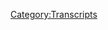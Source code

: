 {{Transcript
    | title         = [[161: May 14, 2018]]
    | caption       = [https://knowledgefight.libsyn.com/knowledge-fight-may-14-2018 Listen to this episode on Libsyn]
    | episodeNumber = [[161: May 14, 2018|161]]
    | length        = 01:51:21
}}

{{MessageBox
    | header     = Warning: Bot Generated Content
    | text       = This transcript was automatically generated by transcription software and likely contains many mistakes and misattributions. Please check the audio for definitive quotes, attribution, and context.
    | image      = N3yvass4myg91.webp
    | imagewidth = 50px
    | id         = warning
}}

{{TranscriptBlock
    | name      = Unknown Speaker
    | timestamp = 00:00:00.000
    | text      = Andy in Kansas, you're on the air, thanks for holding.
}}

{{TranscriptBlock
    | name      = Unknown Speaker
    | timestamp = 00:00:04.080
    | text      = Hello Alex, I'm a first time caller, I'm a huge fan, I love your work.
}}

{{TranscriptBlock
    | name      = Unknown Speaker
    | timestamp = 00:00:07.280
    | text      = I love you.
}}

{{TranscriptBlock
    | name      = Unknown Speaker
    | timestamp = 00:00:07.780
    | text      = Hey everybody, welcome back to Knowledge Fight, I'm Dan.
}}

{{TranscriptBlock
    | name      = Unknown Speaker
    | timestamp = 00:00:10.080
    | text      = I'm Jordan.
}}

{{TranscriptBlock
    | name      = Unknown Speaker
    | timestamp = 00:00:10.740
    | text      = We're a couple dudes, like to sit around, drink novelty beverages, and talk a little bit about Alex Jones.
}}

{{TranscriptBlock
    | name      = Unknown Speaker
    | timestamp = 00:00:15.080
    | text      = Indeed we are, Dan.
}}

{{TranscriptBlock
    | name      = Unknown Speaker
    | timestamp = 00:00:16.879
    | text      = What up.
}}

{{TranscriptBlock
    | name      = Unknown Speaker
    | timestamp = 00:00:17.379
    | text      = Dan, if we were to successfully pull off this opening, like we did not do on our last episode.
}}

{{TranscriptBlock
    | name      = Unknown Speaker
    | timestamp = 00:00:25.160
    | text      = No, we both got a little bit of cold.
}}

{{TranscriptBlock
    | name      = Unknown Speaker
    | timestamp = 00:00:27.359
    | text      = We got a little bit loopy.
}}

{{TranscriptBlock
    | name      = Unknown Speaker
    | timestamp = 00:00:28.500
    | text      = Yeah, we got a little bit under the weather situation with Chicago's up and down weather.
}}

{{TranscriptBlock
    | name      = Unknown Speaker
    | timestamp = 00:00:34.039
    | text      = Frustrating, frustrating.
}}

{{TranscriptBlock
    | name      = Unknown Speaker
    | timestamp = 00:00:35.399
    | text      = Putting our systems into a completely fucked up state, but had we have done it perfectly.
}}

{{TranscriptBlock
    | name      = Unknown Speaker
    | timestamp = 00:00:39.679
    | text      = Had we have nailed it.
}}

{{TranscriptBlock
    | name      = Unknown Speaker
    | timestamp = 00:00:41.079
    | text      = It would have gone something like this.
}}

{{TranscriptBlock
    | name      = Unknown Speaker
    | timestamp = 00:00:42.939
    | text      = Yes.
}}

{{TranscriptBlock
    | name      = Unknown Speaker
    | timestamp = 00:00:44.719
    | text      = I know a lot about it.
}}

{{TranscriptBlock
    | name      = Unknown Speaker
    | timestamp = 00:00:45.219
    | text      = Wait, what?
}}

{{TranscriptBlock
    | name      = Unknown Speaker
    | timestamp = 00:00:45.719
    | text      = I was trying to prepare for the scene.
}}

{{TranscriptBlock
    | name      = Unknown Speaker
    | timestamp = 00:00:48.880
    | text      = Do, re, mi, fa, so, la, ti, do.
}}

{{TranscriptBlock
    | name      = Unknown Speaker
    | timestamp = 00:00:50.880
    | text      = Okay, alright, alright.
}}

{{TranscriptBlock
    | name      = Unknown Speaker
    | timestamp = 00:00:52.119
    | text      = Yellow leather, yellow leather, I gotcha.
}}

{{TranscriptBlock
    | name      = Unknown Speaker
    | timestamp = 00:00:54.320
    | text      = Do a zip, zap, zap.
}}

{{TranscriptBlock
    | name      = Unknown Speaker
    | timestamp = 00:00:55.359
    | text      = Yep.
}}

{{TranscriptBlock
    | name      = Unknown Speaker
    | timestamp = 00:00:56.920
    | text      = I know a lot about Alex Jones.
}}

{{TranscriptBlock
    | name      = Unknown Speaker
    | timestamp = 00:00:58.000
    | text      = I don't know anything about Alex Jones.
}}

{{TranscriptBlock
    | name      = Unknown Speaker
    | timestamp = 00:00:59.399
    | text      = And there we go.
}}

{{TranscriptBlock
    | name      = Unknown Speaker
    | timestamp = 00:01:00.399
    | text      = And neither of us know anything about vocal warm-ups either.
}}

{{TranscriptBlock
    | name      = Unknown Speaker
    | timestamp = 00:01:02.840
    | text      = You know what else I don't know about?
}}

{{TranscriptBlock
    | name      = Unknown Speaker
    | timestamp = 00:01:04.239
    | text      = I got completely caught up with doing, getting today's episode ready, so I actually forgot
}}

{{TranscriptBlock
    | name      = Unknown Speaker
    | timestamp = 00:01:09.280
    | text      = again to make the sound drop for our new...
}}

{{TranscriptBlock
    | name      = Unknown Speaker
    | timestamp = 00:01:11.799
    | text      = God damn it, Dan.
}}

{{TranscriptBlock
    | name      = Unknown Speaker
    | timestamp = 00:01:13.040
    | text      = On the next episode, we'll get to it.
}}

{{TranscriptBlock
    | name      = Unknown Speaker
    | timestamp = 00:01:14.480
    | text      = I apologize.
}}

{{TranscriptBlock
    | name      = Unknown Speaker
    | timestamp = 00:01:15.480
    | text      = Also, seriously, we made it through one round of the bracket.
}}

{{TranscriptBlock
    | name      = Unknown Speaker
    | timestamp = 00:01:20.180
    | text      = I gave up on that already.
}}

{{TranscriptBlock
    | name      = Unknown Speaker
    | timestamp = 00:01:21.420
    | text      = You already...
}}

{{TranscriptBlock
    | name      = Unknown Speaker
    | timestamp = 00:01:22.420
    | text      = You were just hoping I would never bring it up?
}}

{{TranscriptBlock
    | name      = Unknown Speaker
    | timestamp = 00:01:24.920
    | text      = I emotionally checked out.
}}

{{TranscriptBlock
    | name      = Unknown Speaker
    | timestamp = 00:01:26.359
    | text      = Okay.
}}

{{TranscriptBlock
    | name      = Unknown Speaker
    | timestamp = 00:01:27.359
    | text      = It's time for me to declare a winner, and it's jalapeno and garlic pizza.
}}

{{TranscriptBlock
    | name      = Unknown Speaker
    | timestamp = 00:01:31.799
    | text      = Okay.
}}

{{TranscriptBlock
    | name      = Unknown Speaker
    | timestamp = 00:01:32.799
    | text      = Alright.
}}

{{TranscriptBlock
    | name      = Unknown Speaker
    | timestamp = 00:01:33.799
    | text      = That is a deep reference to back when I used to podcast in Missouri.
}}

{{TranscriptBlock
    | name      = Unknown Speaker
    | timestamp = 00:01:36.640
    | text      = Alright, alright, yeah.
}}

{{TranscriptBlock
    | name      = Unknown Speaker
    | timestamp = 00:01:38.480
    | text      = Maybe one person listening to this will get that.
}}

{{TranscriptBlock
    | name      = Unknown Speaker
    | timestamp = 00:01:40.680
    | text      = No.
}}

{{TranscriptBlock
    | name      = Unknown Speaker
    | timestamp = 00:01:41.680
    | text      = Alright, fine, I'll name...
}}

{{TranscriptBlock
    | name      = Unknown Speaker
    | timestamp = 00:01:42.680
    | text      = What?
}}

{{TranscriptBlock
    | name      = Unknown Speaker
    | timestamp = 00:01:43.680
    | text      = The winner is act labor out.
}}

{{TranscriptBlock
    | name      = Unknown Speaker
    | timestamp = 00:01:44.680
    | text      = I'm cool.
}}

{{TranscriptBlock
    | name      = Unknown Speaker
    | timestamp = 00:01:45.680
    | text      = Alright.
}}

{{TranscriptBlock
    | name      = Unknown Speaker
    | timestamp = 00:01:46.680
    | text      = Alright.
}}

{{TranscriptBlock
    | name      = Unknown Speaker
    | timestamp = 00:01:47.680
    | text      = Maybe.
}}

{{TranscriptBlock
    | name      = Unknown Speaker
    | timestamp = 00:01:48.680
    | text      = I don't know.
}}

{{TranscriptBlock
    | name      = Unknown Speaker
    | timestamp = 00:01:49.680
    | text      = Sure.
}}

{{TranscriptBlock
    | name      = Unknown Speaker
    | timestamp = 00:01:50.680
    | text      = I don't know.
}}

{{TranscriptBlock
    | name      = Unknown Speaker
    | timestamp = 00:01:51.680
    | text      = Let's just let it go.
}}

{{TranscriptBlock
    | name      = Unknown Speaker
    | timestamp = 00:01:52.680
    | text      = Alright.
}}

{{TranscriptBlock
    | name      = Unknown Speaker
    | timestamp = 00:01:53.680
    | text      = I wish I had never brought it up.
}}

{{TranscriptBlock
    | name      = Unknown Speaker
    | timestamp = 00:01:54.680
    | text      = I do too.
}}

{{TranscriptBlock
    | name      = Unknown Speaker
    | timestamp = 00:01:55.680
    | text      = Clearly you feel a lot of guilt over this.
}}

{{TranscriptBlock
    | name      = Unknown Speaker
    | timestamp = 00:01:56.680
    | text      = But I do too wish also that I didn't have the episode...
}}

{{TranscriptBlock
    | name      = Unknown Speaker
    | timestamp = 00:01:59.280
    | text      = There you go.
}}

{{TranscriptBlock
    | name      = Unknown Speaker
    | timestamp = 00:02:00.280
    | text      = Here it goes.
}}

{{TranscriptBlock
    | name      = Unknown Speaker
    | timestamp = 00:02:01.280
    | text      = Today's episode.
}}

{{TranscriptBlock
    | name      = Unknown Speaker
    | timestamp = 00:02:02.280
    | text      = Come on now.
}}

{{TranscriptBlock
    | name      = Unknown Speaker
    | timestamp = 00:02:03.280
    | text      = But we have to get to it.
}}

{{TranscriptBlock
    | name      = Unknown Speaker
    | timestamp = 00:02:05.280
    | text      = But before we do, I'd like to give a shout out to a new donor, a new policy wonk.
}}

{{TranscriptBlock
    | name      = Unknown Speaker
    | timestamp = 00:02:08.599
    | text      = This is someone who's been around since way back, and we're thrilled to have her on board
}}

{{TranscriptBlock
    | name      = Unknown Speaker
    | timestamp = 00:02:13.439
    | text      = as a policy wonk.
}}

{{TranscriptBlock
    | name      = Unknown Speaker
    | timestamp = 00:02:14.560
    | text      = Thank you so much, Suzanna.
}}

{{TranscriptBlock
    | name      = Unknown Speaker
    | timestamp = 00:02:16.240
    | text      = I'm a policy wonk.
}}

{{TranscriptBlock
    | name      = Unknown Speaker
    | timestamp = 00:02:17.240
    | text      = Thank you so much.
}}

{{TranscriptBlock
    | name      = Unknown Speaker
    | timestamp = 00:02:18.240
    | text      = Suzanna, welcome aboard.
}}

{{TranscriptBlock
    | name      = Unknown Speaker
    | timestamp = 00:02:20.060
    | text      = We really appreciate it.
}}

{{TranscriptBlock
    | name      = Unknown Speaker
    | timestamp = 00:02:21.060
    | text      = We do appreciate it.
}}

{{TranscriptBlock
    | name      = Unknown Speaker
    | timestamp = 00:02:22.560
    | text      = And if you would like to become a policy wonk yourself, you can do so by going to knowledgefight.com.
}}

{{TranscriptBlock
    | name      = Unknown Speaker
    | timestamp = 00:02:26.479
    | text      = Clicking the support the show button.
}}

{{TranscriptBlock
    | name      = Unknown Speaker
    | timestamp = 00:02:28.000
    | text      = We would appreciate it.
}}

{{TranscriptBlock
    | name      = Unknown Speaker
    | timestamp = 00:02:29.680
    | text      = Everything is appreciated.
}}

{{TranscriptBlock
    | name      = Unknown Speaker
    | timestamp = 00:02:30.680
    | text      = I could use that word more if you'd like.
}}

{{TranscriptBlock
    | name      = Unknown Speaker
    | timestamp = 00:02:34.240
    | text      = Alright.
}}

{{TranscriptBlock
    | name      = Unknown Speaker
    | timestamp = 00:02:35.240
    | text      = Something I don't appreciate, Jordan, is first of all your attitude.
}}

{{TranscriptBlock
    | name      = Unknown Speaker
    | timestamp = 00:02:41.560
    | text      = Second of all...
}}

{{TranscriptBlock
    | name      = Unknown Speaker
    | timestamp = 00:02:42.560
    | text      = I'm sorry.
}}

{{TranscriptBlock
    | name      = Unknown Speaker
    | timestamp = 00:02:43.560
    | text      = That was one time where leaving you hanging was the best option.
}}

{{TranscriptBlock
    | name      = Unknown Speaker
    | timestamp = 00:02:46.000
    | text      = Probably.
}}

{{TranscriptBlock
    | name      = Unknown Speaker
    | timestamp = 00:02:47.000
    | text      = Another thing I don't appreciate is that we're not doing a Project Camelot episode today.
}}

{{TranscriptBlock
    | name      = Unknown Speaker
    | timestamp = 00:02:51.240
    | text      = People in our Facebook group go home and tell your mother you're brilliant.
}}

{{TranscriptBlock
    | name      = Unknown Speaker
    | timestamp = 00:02:55.759
    | text      = They sound it off that we aren't talking enough about modern day Alex Jones.
}}

{{TranscriptBlock
    | name      = Unknown Speaker
    | timestamp = 00:03:00.240
    | text      = And so, as...
}}

{{TranscriptBlock
    | name      = Unknown Speaker
    | timestamp = 00:03:02.719
    | text      = I don't want to say punishment.
}}

{{TranscriptBlock
    | name      = Unknown Speaker
    | timestamp = 00:03:04.599
    | text      = Cave?
}}

{{TranscriptBlock
    | name      = Unknown Speaker
    | timestamp = 00:03:05.599
    | text      = What?
}}

{{TranscriptBlock
    | name      = Unknown Speaker
    | timestamp = 00:03:06.599
    | text      = You were caving?
}}

{{TranscriptBlock
    | name      = Unknown Speaker
    | timestamp = 00:03:07.599
    | text      = Yeah.
}}

{{TranscriptBlock
    | name      = Unknown Speaker
    | timestamp = 00:03:08.599
    | text      = Oh, totally.
}}

{{TranscriptBlock
    | name      = Unknown Speaker
    | timestamp = 00:03:09.599
    | text      = Absolutely.
}}

{{TranscriptBlock
    | name      = Unknown Speaker
    | timestamp = 00:03:10.599
    | text      = I folded like a taco.
}}

{{TranscriptBlock
    | name      = Unknown Speaker
    | timestamp = 00:03:11.599
    | text      = Yeah, yeah, yeah.
}}

{{TranscriptBlock
    | name      = Unknown Speaker
    | timestamp = 00:03:12.599
    | text      = Absolutely.
}}

{{TranscriptBlock
    | name      = Unknown Speaker
    | timestamp = 00:03:13.599
    | text      = Okay.
}}

{{TranscriptBlock
    | name      = Unknown Speaker
    | timestamp = 00:03:14.599
    | text      = But no, it's not a punishment to the people who demanded this.
}}

{{TranscriptBlock
    | name      = Unknown Speaker
    | timestamp = 00:03:18.240
    | text      = Right.
}}

{{TranscriptBlock
    | name      = Unknown Speaker
    | timestamp = 00:03:19.240
    | text      = And also enjoy it.
}}

{{TranscriptBlock
    | name      = Unknown Speaker
    | timestamp = 00:03:20.240
    | text      = It's more a...
}}

{{TranscriptBlock
    | name      = Unknown Speaker
    | timestamp = 00:03:21.240
    | text      = Punishment to you.
}}

{{TranscriptBlock
    | name      = Unknown Speaker
    | timestamp = 00:03:22.240
    | text      = Yes, certainly it was.
}}

{{TranscriptBlock
    | name      = Unknown Speaker
    | timestamp = 00:03:24.280
    | text      = But it's more of...
}}

{{TranscriptBlock
    | name      = Unknown Speaker
    | timestamp = 00:03:27.280
    | text      = Beware what you wish for.
}}

{{TranscriptBlock
    | name      = Unknown Speaker
    | timestamp = 00:03:29.599
    | text      = Careful what you wish for.
}}

{{TranscriptBlock
    | name      = Unknown Speaker
    | timestamp = 00:03:31.280
    | text      = Because we're going over the May 14th, 2018 episode, which if you're keeping track is
}}

{{TranscriptBlock
    | name      = Unknown Speaker
    | timestamp = 00:03:36.439
    | text      = the day after over 50 people were gunned down in Israel.
}}

{{TranscriptBlock
    | name      = Unknown Speaker
    | timestamp = 00:03:40.919
    | text      = I don't...
}}

{{TranscriptBlock
    | name      = Unknown Speaker
    | timestamp = 00:03:42.080
    | text      = I didn't hear that in the news.
}}

{{TranscriptBlock
    | name      = Unknown Speaker
    | timestamp = 00:03:44.680
    | text      = Which makes for an interesting episode of the Alex Jones Show.
}}

{{TranscriptBlock
    | name      = Unknown Speaker
    | timestamp = 00:03:48.039
    | text      = You know what I read a lot in the news today?
}}

{{TranscriptBlock
    | name      = Unknown Speaker
    | timestamp = 00:03:50.840
    | text      = 50 dead in protests.
}}

{{TranscriptBlock
    | name      = Unknown Speaker
    | timestamp = 00:03:53.479
    | text      = A lot of...
}}

{{TranscriptBlock
    | name      = Unknown Speaker
    | timestamp = 00:03:54.479
    | text      = I heard a lot of...
}}

{{TranscriptBlock
    | name      = Unknown Speaker
    | timestamp = 00:03:55.479
    | text      = A lot of mysterious deaths.
}}

{{TranscriptBlock
    | name      = Unknown Speaker
    | timestamp = 00:03:56.479
    | text      = Yeah.
}}

{{TranscriptBlock
    | name      = Unknown Speaker
    | timestamp = 00:03:57.479
    | text      = Yeah, yeah, yeah.
}}

{{TranscriptBlock
    | name      = Unknown Speaker
    | timestamp = 00:03:58.479
    | text      = Yeah.
}}

{{TranscriptBlock
    | name      = Unknown Speaker
    | timestamp = 00:03:59.479
    | text      = Protests turn violent as opposed to military murders unarmed people.
}}

{{TranscriptBlock
    | name      = Unknown Speaker
    | timestamp = 00:04:05.599
    | text      = Could be one other way of putting it.
}}

{{TranscriptBlock
    | name      = Unknown Speaker
    | timestamp = 00:04:07.520
    | text      = Yeah.
}}

{{TranscriptBlock
    | name      = Unknown Speaker
    | timestamp = 00:04:08.520
    | text      = So before we get to today's show, which is going to be largely not all that fun, I have
}}

{{TranscriptBlock
    | name      = Unknown Speaker
    | timestamp = 00:04:12.520
    | text      = two pretty fun out of context drops.
}}

{{TranscriptBlock
    | name      = Unknown Speaker
    | timestamp = 00:04:15.280
    | text      = All right.
}}

{{TranscriptBlock
    | name      = Unknown Speaker
    | timestamp = 00:04:16.279
    | text      = We're about to turn your lights on, baby.
}}

{{TranscriptBlock
    | name      = Unknown Speaker
    | timestamp = 00:04:18.879
    | text      = I like that.
}}

{{TranscriptBlock
    | name      = Unknown Speaker
    | timestamp = 00:04:19.879
    | text      = I like that so much.
}}

{{TranscriptBlock
    | name      = Unknown Speaker
    | timestamp = 00:04:20.879
    | text      = We're about to turn your lights on, baby.
}}

{{TranscriptBlock
    | name      = Unknown Speaker
    | timestamp = 00:04:23.720
    | text      = Like that's something that Alex should say if he's like starting a rock concert.
}}

{{TranscriptBlock
    | name      = Unknown Speaker
    | timestamp = 00:04:27.399
    | text      = Oh, okay.
}}

{{TranscriptBlock
    | name      = Unknown Speaker
    | timestamp = 00:04:28.399
    | text      = Not in the middle of a rant about North Korea.
}}

{{TranscriptBlock
    | name      = Unknown Speaker
    | timestamp = 00:04:30.680
    | text      = He's going to need to copyright that like Buffer did with Let's Get Ready to Rumble.
}}

{{TranscriptBlock
    | name      = Unknown Speaker
    | timestamp = 00:04:36.279
    | text      = Yeah, absolutely.
}}

{{TranscriptBlock
    | name      = Unknown Speaker
    | timestamp = 00:04:37.279
    | text      = Oh.
}}

{{TranscriptBlock
    | name      = Unknown Speaker
    | timestamp = 00:04:38.279
    | text      = And so here's the...
}}

{{TranscriptBlock
    | name      = Unknown Speaker
    | timestamp = 00:04:39.279
    | text      = He's leaving licensing money on the table.
}}

{{TranscriptBlock
    | name      = Unknown Speaker
    | timestamp = 00:04:40.879
    | text      = Here's the other out of context drop, which unfortunately will give you an indication
}}

{{TranscriptBlock
    | name      = Unknown Speaker
    | timestamp = 00:04:44.879
    | text      = that today's episode will also feature as if Alex talking about Israel was not bad enough.
}}

{{TranscriptBlock
    | name      = Unknown Speaker
    | timestamp = 00:04:50.439
    | text      = It also involves an hour of goddamn Milo Yiannopoulos.
}}

{{TranscriptBlock
    | name      = Unknown Speaker
    | timestamp = 00:04:54.279
    | text      = God damn it.
}}

{{TranscriptBlock
    | name      = Unknown Speaker
    | timestamp = 00:04:55.279
    | text      = You like that?
}}

{{TranscriptBlock
    | name      = Unknown Speaker
    | timestamp = 00:04:56.279
    | text      = Yes.
}}

{{TranscriptBlock
    | name      = Unknown Speaker
    | timestamp = 00:04:57.279
    | text      = Yes, dad.
}}

{{TranscriptBlock
    | name      = Unknown Speaker
    | timestamp = 00:04:58.279
    | text      = I like that.
}}

{{TranscriptBlock
    | name      = Unknown Speaker
    | timestamp = 00:04:59.279
    | text      = Oh.
}}

{{TranscriptBlock
    | name      = Unknown Speaker
    | timestamp = 00:05:00.279
    | text      = Ooh.
}}

{{TranscriptBlock
    | name      = Unknown Speaker
    | timestamp = 00:05:01.279
    | text      = Ooh.
}}

{{TranscriptBlock
    | name      = Unknown Speaker
    | timestamp = 00:05:02.279
    | text      = Yeah.
}}

{{TranscriptBlock
    | name      = Unknown Speaker
    | timestamp = 00:05:03.279
    | text      = Ooh.
}}

{{TranscriptBlock
    | name      = Unknown Speaker
    | timestamp = 00:05:04.279
    | text      = I got a nice...
}}

{{TranscriptBlock
    | name      = Unknown Speaker
    | timestamp = 00:05:05.279
    | text      = Ooh.
}}

{{TranscriptBlock
    | name      = Unknown Speaker
    | timestamp = 00:05:06.279
    | text      = Nice dynamic.
}}

{{TranscriptBlock
    | name      = Unknown Speaker
    | timestamp = 00:05:07.279
    | text      = A lot of weird things just showed up there.
}}

{{TranscriptBlock
    | name      = Unknown Speaker
    | timestamp = 00:05:08.279
    | text      = Yeah.
}}

{{TranscriptBlock
    | name      = Unknown Speaker
    | timestamp = 00:05:09.279
    | text      = A lot of implications that I don't...
}}

{{TranscriptBlock
    | name      = Unknown Speaker
    | timestamp = 00:05:10.279
    | text      = You like that?
}}

{{TranscriptBlock
    | name      = Unknown Speaker
    | timestamp = 00:05:11.279
    | text      = I don't want to think about that at all.
}}

{{TranscriptBlock
    | name      = Unknown Speaker
    | timestamp = 00:05:12.279
    | text      = Yes, dad.
}}

{{TranscriptBlock
    | name      = Unknown Speaker
    | timestamp = 00:05:13.279
    | text      = No, see you again.
}}

{{TranscriptBlock
    | name      = Unknown Speaker
    | timestamp = 00:05:14.279
    | text      = I wish you hadn't said it.
}}

{{TranscriptBlock
    | name      = Unknown Speaker
    | timestamp = 00:05:15.279
    | text      = So we're going to jump in here and we'll get to Alex starting off the show.
}}

{{TranscriptBlock
    | name      = Unknown Speaker
    | timestamp = 00:05:20.240
    | text      = But again, it's important that we remember that we're also concurrently doing an investigation
}}

{{TranscriptBlock
    | name      = Unknown Speaker
    | timestamp = 00:05:24.959
    | text      = into 2009.
}}

{{TranscriptBlock
    | name      = Unknown Speaker
    | timestamp = 00:05:26.480
    | text      = And one of the things that we learned is that in 2009, Alex was full throatedly supportive
}}

{{TranscriptBlock
    | name      = Unknown Speaker
    | timestamp = 00:05:31.519
    | text      = of the Palestinians.
}}

{{TranscriptBlock
    | name      = Unknown Speaker
    | timestamp = 00:05:32.519
    | text      = Yes.
}}

{{TranscriptBlock
    | name      = Unknown Speaker
    | timestamp = 00:05:33.519
    | text      = It was against the violence and atrocities that were being perpetrated by Israel upon
}}

{{TranscriptBlock
    | name      = Unknown Speaker
    | timestamp = 00:05:39.439
    | text      = the Palestinian population.
}}

{{TranscriptBlock
    | name      = Unknown Speaker
    | timestamp = 00:05:40.439
    | text      = You would think most people would be.
}}

{{TranscriptBlock
    | name      = Unknown Speaker
    | timestamp = 00:05:42.399
    | text      = Yeah.
}}

{{TranscriptBlock
    | name      = Unknown Speaker
    | timestamp = 00:05:43.399
    | text      = Yeah.
}}

{{TranscriptBlock
    | name      = Unknown Speaker
    | timestamp = 00:05:44.399
    | text      = You would think it's a fairly obvious position not to shoot unarmed people and wound roughly
}}

{{TranscriptBlock
    | name      = Unknown Speaker
    | timestamp = 00:05:49.279
    | text      = what?
}}

{{TranscriptBlock
    | name      = Unknown Speaker
    | timestamp = 00:05:50.279
    | text      = Thousands?
}}

{{TranscriptBlock
    | name      = Unknown Speaker
    | timestamp = 00:05:51.279
    | text      = Thousands of people.
}}

{{TranscriptBlock
    | name      = Unknown Speaker
    | timestamp = 00:05:52.279
    | text      = Thousands of people were wounded by sniper fire.
}}

{{TranscriptBlock
    | name      = Unknown Speaker
    | timestamp = 00:05:57.759
    | text      = Right.
}}

{{TranscriptBlock
    | name      = Unknown Speaker
    | timestamp = 00:05:58.759
    | text      = That's probably bad.
}}

{{TranscriptBlock
    | name      = Unknown Speaker
    | timestamp = 00:05:59.759
    | text      = Yeah.
}}

{{TranscriptBlock
    | name      = Unknown Speaker
    | timestamp = 00:06:00.759
    | text      = And we'll get into a lot of that stuff and some of the problems with Alex's rhetoric
}}

{{TranscriptBlock
    | name      = Unknown Speaker
    | timestamp = 00:06:05.519
    | text      = as we go along.
}}

{{TranscriptBlock
    | name      = Unknown Speaker
    | timestamp = 00:06:06.519
    | text      = But let's let the...
}}

{{TranscriptBlock
    | name      = Unknown Speaker
    | timestamp = 00:06:07.519
    | text      = It's just nice to know that actually the Nazis did win World War II.
}}

{{TranscriptBlock
    | name      = Unknown Speaker
    | timestamp = 00:06:13.639
    | text      = They just played a long game where they stopped with the whole Germany thing.
}}

{{TranscriptBlock
    | name      = Unknown Speaker
    | timestamp = 00:06:17.180
    | text      = They were like, and then they infiltrated both the United States and Israel.
}}

{{TranscriptBlock
    | name      = Unknown Speaker
    | timestamp = 00:06:22.000
    | text      = Very ironic.
}}

{{TranscriptBlock
    | name      = Unknown Speaker
    | timestamp = 00:06:23.000
    | text      = Very...
}}

{{TranscriptBlock
    | name      = Unknown Speaker
    | timestamp = 00:06:24.000
    | text      = Perhaps the best...
}}

{{TranscriptBlock
    | name      = Unknown Speaker
    | timestamp = 00:06:25.000
    | text      = Really, perhaps the best way to fully destroy the Jews is tricking them into starting a
}}

{{TranscriptBlock
    | name      = Unknown Speaker
    | timestamp = 00:06:29.500
    | text      = war with the rest of the Middle East.
}}

{{TranscriptBlock
    | name      = Unknown Speaker
    | timestamp = 00:06:31.879
    | text      = Well, there's that...
}}

{{TranscriptBlock
    | name      = Unknown Speaker
    | timestamp = 00:06:32.879
    | text      = I mean, that guy on Project Camelot even was saying that Simon Park's gentleman is strong.
}}

{{TranscriptBlock
    | name      = Unknown Speaker
    | timestamp = 00:06:38.120
    | text      = Gentleman is very, very kind.
}}

{{TranscriptBlock
    | name      = Unknown Speaker
    | timestamp = 00:06:39.560
    | text      = Putting it very strongly.
}}

{{TranscriptBlock
    | name      = Unknown Speaker
    | timestamp = 00:06:40.720
    | text      = He even said Germany lost World War II, the Nazis didn't.
}}

{{TranscriptBlock
    | name      = Unknown Speaker
    | timestamp = 00:06:45.920
    | text      = That's really hard to argue with now, right?
}}

{{TranscriptBlock
    | name      = Unknown Speaker
    | timestamp = 00:06:49.259
    | text      = Like the South lost the Civil War, but the Confederates seem to have won.
}}

{{TranscriptBlock
    | name      = Unknown Speaker
    | timestamp = 00:06:56.040
    | text      = Yo, baby, you're not wrong.
}}

{{TranscriptBlock
    | name      = Unknown Speaker
    | timestamp = 00:06:57.800
    | text      = Anyway, let's get to this first clip.
}}

{{TranscriptBlock
    | name      = Unknown Speaker
    | timestamp = 00:06:59.800
    | text      = All right.
}}

{{TranscriptBlock
    | name      = Unknown Speaker
    | timestamp = 00:07:01.800
    | text      = Just in advance, try to yell as little as possible because you're going to be so mad.
}}

{{TranscriptBlock
    | name      = Unknown Speaker
    | timestamp = 00:07:06.079
    | text      = All right.
}}

{{TranscriptBlock
    | name      = Unknown Speaker
    | timestamp = 00:07:07.079
    | text      = I got issues with Israel.
}}

{{TranscriptBlock
    | name      = Unknown Speaker
    | timestamp = 00:07:09.040
    | text      = Good start.
}}

{{TranscriptBlock
    | name      = Unknown Speaker
    | timestamp = 00:07:10.040
    | text      = Good start.
}}

{{TranscriptBlock
    | name      = Unknown Speaker
    | timestamp = 00:07:11.040
    | text      = Good start.
}}

{{TranscriptBlock
    | name      = Unknown Speaker
    | timestamp = 00:07:12.040
    | text      = You and me both, buddy, you and me both.
}}

{{TranscriptBlock
    | name      = Unknown Speaker
    | timestamp = 00:07:20.480
    | text      = That's a good opening.
}}

{{TranscriptBlock
    | name      = Unknown Speaker
    | timestamp = 00:07:21.839
    | text      = I assume it can only go up from here.
}}

{{TranscriptBlock
    | name      = Unknown Speaker
    | timestamp = 00:07:27.759
    | text      = But Israel's a diverse political system.
}}

{{TranscriptBlock
    | name      = Unknown Speaker
    | timestamp = 00:07:31.360
    | text      = No.
}}

{{TranscriptBlock
    | name      = Unknown Speaker
    | timestamp = 00:07:33.560
    | text      = Israel is not expanding and telling me I can't have a church on my street.
}}

{{TranscriptBlock
    | name      = Unknown Speaker
    | timestamp = 00:07:40.519
    | text      = Israel is not telling me that my children have to submit to Allah.
}}

{{TranscriptBlock
    | name      = Unknown Speaker
    | timestamp = 00:07:44.720
    | text      = Israel is not spreading like a virus.
}}

{{TranscriptBlock
    | name      = Unknown Speaker
    | timestamp = 00:07:50.639
    | text      = You're almost...
}}

{{TranscriptBlock
    | name      = Unknown Speaker
    | timestamp = 00:07:52.800
    | text      = And George Soros, my enemy, the guy trying to destroy me, trying to overthrow this country,
}}

{{TranscriptBlock
    | name      = Unknown Speaker
    | timestamp = 00:07:58.459
    | text      = the Nazi collaborator.
}}

{{TranscriptBlock
    | name      = Unknown Speaker
    | timestamp = 00:07:59.879
    | text      = Oh boy.
}}

{{TranscriptBlock
    | name      = Unknown Speaker
    | timestamp = 00:08:01.199
    | text      = No matter how many newspapers and publications he pays to call himself a Holocaust survivor,
}}

{{TranscriptBlock
    | name      = Unknown Speaker
    | timestamp = 00:08:05.800
    | text      = he went on 60 Minutes and he wrote a book, showed his dad, bragging how they helped round
}}

{{TranscriptBlock
    | name      = Unknown Speaker
    | timestamp = 00:08:10.240
    | text      = up thousands of Jews.
}}

{{TranscriptBlock
    | name      = Unknown Speaker
    | timestamp = 00:08:11.240
    | text      = Not true.
}}

{{TranscriptBlock
    | name      = Unknown Speaker
    | timestamp = 00:08:12.240
    | text      = It was the best time of their life.
}}

{{TranscriptBlock
    | name      = Unknown Speaker
    | timestamp = 00:08:13.240
    | text      = And they do it all over again.
}}

{{TranscriptBlock
    | name      = Unknown Speaker
    | timestamp = 00:08:14.240
    | text      = Even if he was a Nazi, he survived it.
}}

{{TranscriptBlock
    | name      = Unknown Speaker
    | timestamp = 00:08:15.240
    | text      = Do I have to play 60 Minutes for you again?
}}

{{TranscriptBlock
    | name      = Unknown Speaker
    | timestamp = 00:08:17.839
    | text      = Please.
}}

{{TranscriptBlock
    | name      = Unknown Speaker
    | timestamp = 00:08:18.839
    | text      = He's after me and they basically told me in the lawsuits and in the news, stop doing this.
}}

{{TranscriptBlock
    | name      = Unknown Speaker
    | timestamp = 00:08:26.399
    | text      = I will never stop.
}}

{{TranscriptBlock
    | name      = Unknown Speaker
    | timestamp = 00:08:28.160
    | text      = You're lying.
}}

{{TranscriptBlock
    | name      = Unknown Speaker
    | timestamp = 00:08:29.160
    | text      = Well, that's Alex reading into it.
}}

{{TranscriptBlock
    | name      = Unknown Speaker
    | timestamp = 00:08:30.439
    | text      = Stop doing this.
}}

{{TranscriptBlock
    | name      = Unknown Speaker
    | timestamp = 00:08:31.839
    | text      = It's wrong.
}}

{{TranscriptBlock
    | name      = Unknown Speaker
    | timestamp = 00:08:32.840
    | text      = But that's like him saying, what he's expressing is that like in the lawsuits against him,
}}

{{TranscriptBlock
    | name      = Unknown Speaker
    | timestamp = 00:08:38.279
    | text      = they also say, Alex routinely lies and defames people such as George Soros.
}}

{{TranscriptBlock
    | name      = Unknown Speaker
    | timestamp = 00:08:44.159
    | text      = He says that he's a Nazi collaborator based on misrepresenting.
}}

{{TranscriptBlock
    | name      = Unknown Speaker
    | timestamp = 00:08:46.399
    | text      = Let's get the list going.
}}

{{TranscriptBlock
    | name      = Unknown Speaker
    | timestamp = 00:08:47.639
    | text      = Right, right.
}}

{{TranscriptBlock
    | name      = Unknown Speaker
    | timestamp = 00:08:48.639
    | text      = So he reads that in the lawsuit.
}}

{{TranscriptBlock
    | name      = Unknown Speaker
    | timestamp = 00:08:50.799
    | text      = It's like background information and he's like, oh shit, that's Soros talking to me
}}

{{TranscriptBlock
    | name      = Unknown Speaker
    | timestamp = 00:08:54.440
    | text      = through the lawsuit.
}}

{{TranscriptBlock
    | name      = Unknown Speaker
    | timestamp = 00:08:55.679
    | text      = That's what it's really all about.
}}

{{TranscriptBlock
    | name      = Unknown Speaker
    | timestamp = 00:08:56.679
    | text      = He's trying to give me a warning.
}}

{{TranscriptBlock
    | name      = Unknown Speaker
    | timestamp = 00:08:57.779
    | text      = That's what it's really all about.
}}

{{TranscriptBlock
    | name      = Unknown Speaker
    | timestamp = 00:08:59.480
    | text      = I might win this one, but I have to know that the powerful backing is there.
}}

{{TranscriptBlock
    | name      = Unknown Speaker
    | timestamp = 00:09:03.100
    | text      = He's living in a spy movie that's only in his head.
}}

{{TranscriptBlock
    | name      = Unknown Speaker
    | timestamp = 00:09:05.519
    | text      = Okay, let's finish this clip up before we go into it.
}}

{{TranscriptBlock
    | name      = Unknown Speaker
    | timestamp = 00:09:10.159
    | text      = You may be able to intimidate and push other people around, buddy.
}}

{{TranscriptBlock
    | name      = Unknown Speaker
    | timestamp = 00:09:12.879
    | text      = You're not pushing me around.
}}

{{TranscriptBlock
    | name      = Unknown Speaker
    | timestamp = 00:09:14.639
    | text      = Nope.
}}

{{TranscriptBlock
    | name      = Unknown Speaker
    | timestamp = 00:09:15.639
    | text      = I mean, that's technically true.
}}

{{TranscriptBlock
    | name      = Unknown Speaker
    | timestamp = 00:09:21.399
    | text      = I just kept that last so in there just to illustrate how long of a pause there is there.
}}

{{TranscriptBlock
    | name      = Unknown Speaker
    | timestamp = 00:09:26.120
    | text      = Gonna be a lot of pauses as he tries to navigate the worst possible way to talk about Israel.
}}

{{TranscriptBlock
    | name      = Unknown Speaker
    | timestamp = 00:09:31.039
    | text      = Yeah, kinda.
}}

{{TranscriptBlock
    | name      = Unknown Speaker
    | timestamp = 00:09:32.039
    | text      = And it's almost, it's so close to him actually, like he's like, Israel isn't expanding into
}}

{{TranscriptBlock
    | name      = Unknown Speaker
    | timestamp = 00:09:39.519
    | text      = my home.
}}

{{TranscriptBlock
    | name      = Unknown Speaker
    | timestamp = 00:09:40.519
    | text      = And you're like, now if they were though, how would you feel?
}}

{{TranscriptBlock
    | name      = Unknown Speaker
    | timestamp = 00:09:43.960
    | text      = Not great.
}}

{{TranscriptBlock
    | name      = Unknown Speaker
    | timestamp = 00:09:44.960
    | text      = Right?
}}

{{TranscriptBlock
    | name      = Unknown Speaker
    | timestamp = 00:09:45.960
    | text      = Probably.
}}

{{TranscriptBlock
    | name      = Unknown Speaker
    | timestamp = 00:09:46.960
    | text      = Now imagine you were in a situation where Israel was expanding into your home.
}}

{{TranscriptBlock
    | name      = Unknown Speaker
    | timestamp = 00:09:50.600
    | text      = Bet you wouldn't feel great.
}}

{{TranscriptBlock
    | name      = Unknown Speaker
    | timestamp = 00:09:51.740
    | text      = You wouldn't feel great.
}}

{{TranscriptBlock
    | name      = Unknown Speaker
    | timestamp = 00:09:52.740
    | text      = Probably have a different take on this.
}}

{{TranscriptBlock
    | name      = Unknown Speaker
    | timestamp = 00:09:54.480
    | text      = Might, might be against that, right?
}}

{{TranscriptBlock
    | name      = Unknown Speaker
    | timestamp = 00:09:56.679
    | text      = So imagine yourself in the position of somebody who was.
}}

{{TranscriptBlock
    | name      = Unknown Speaker
    | timestamp = 00:10:00.440
    | text      = And let's say perhaps the people who were actually existed and they were just murdered
}}

{{TranscriptBlock
    | name      = Unknown Speaker
    | timestamp = 00:10:05.779
    | text      = by the government.
}}

{{TranscriptBlock
    | name      = Unknown Speaker
    | timestamp = 00:10:06.779
    | text      = See, that is-
}}

{{TranscriptBlock
    | name      = Unknown Speaker
    | timestamp = 00:10:07.779
    | text      = Wouldn't you then be on this?
}}

{{TranscriptBlock
    | name      = Unknown Speaker
    | timestamp = 00:10:09.279
    | text      = You literally just elucidated why you should be on the side of the Palestinians.
}}

{{TranscriptBlock
    | name      = Unknown Speaker
    | timestamp = 00:10:15.320
    | text      = This thought experiment that you're proposing is flawed because it requires a modicum of
}}

{{TranscriptBlock
    | name      = Unknown Speaker
    | timestamp = 00:10:19.320
    | text      = empathy.
}}

{{TranscriptBlock
    | name      = Unknown Speaker
    | timestamp = 00:10:20.320
    | text      = That's true.
}}

{{TranscriptBlock
    | name      = Unknown Speaker
    | timestamp = 00:10:21.320
    | text      = And that's something that is not on the table.
}}

{{TranscriptBlock
    | name      = Unknown Speaker
    | timestamp = 00:10:22.320
    | text      = I don't even think it requires empathy.
}}

{{TranscriptBlock
    | name      = Unknown Speaker
    | timestamp = 00:10:23.879
    | text      = Does it just?
}}

{{TranscriptBlock
    | name      = Unknown Speaker
    | timestamp = 00:10:24.879
    | text      = To imagine someone else's situation?
}}

{{TranscriptBlock
    | name      = Unknown Speaker
    | timestamp = 00:10:26.279
    | text      = Yes, it does.
}}

{{TranscriptBlock
    | name      = Unknown Speaker
    | timestamp = 00:10:27.279
    | text      = Well, no.
}}

{{TranscriptBlock
    | name      = Unknown Speaker
    | timestamp = 00:10:28.279
    | text      = It just requires to apply the situation you described.
}}

{{TranscriptBlock
    | name      = Unknown Speaker
    | timestamp = 00:10:30.519
    | text      = Fine.
}}

{{TranscriptBlock
    | name      = Unknown Speaker
    | timestamp = 00:10:31.519
    | text      = It requires abstract thought.
}}

{{TranscriptBlock
    | name      = Unknown Speaker
    | timestamp = 00:10:32.519
    | text      = It requires abstract thought.
}}

{{TranscriptBlock
    | name      = Unknown Speaker
    | timestamp = 00:10:33.519
    | text      = That's what it really does.
}}

{{TranscriptBlock
    | name      = Unknown Speaker
    | timestamp = 00:10:34.519
    | text      = That's probably a problem.
}}

{{TranscriptBlock
    | name      = Unknown Speaker
    | timestamp = 00:10:35.519
    | text      = That's why it's never going to happen.
}}

{{TranscriptBlock
    | name      = Unknown Speaker
    | timestamp = 00:10:36.519
    | text      = Turns out colloidal iodine causes concrete thinking.
}}

{{TranscriptBlock
    | name      = Unknown Speaker
    | timestamp = 00:10:40.879
    | text      = Side effect.
}}

{{TranscriptBlock
    | name      = Unknown Speaker
    | timestamp = 00:10:41.879
    | text      = It was unexpected.
}}

{{TranscriptBlock
    | name      = Unknown Speaker
    | timestamp = 00:10:42.879
    | text      = Right.
}}

{{TranscriptBlock
    | name      = Unknown Speaker
    | timestamp = 00:10:43.879
    | text      = So Alex, I mean, this is going to be pretty much the going theme throughout all of this.
}}

{{TranscriptBlock
    | name      = Unknown Speaker
    | timestamp = 00:10:48.000
    | text      = It's like, I have a problem with Israel, but I'm just going to talk about hating Muslims.
}}

{{TranscriptBlock
    | name      = Unknown Speaker
    | timestamp = 00:10:52.919
    | text      = Right.
}}

{{TranscriptBlock
    | name      = Unknown Speaker
    | timestamp = 00:10:53.919
    | text      = Well.
}}

{{TranscriptBlock
    | name      = Unknown Speaker
    | timestamp = 00:10:54.919
    | text      = I mean, hey, Israel shouldn't.
}}

{{TranscriptBlock
    | name      = Unknown Speaker
    | timestamp = 00:10:58.639
    | text      = But Islam?
}}

{{TranscriptBlock
    | name      = Unknown Speaker
    | timestamp = 00:11:00.360
    | text      = So you ever see those guys?
}}

{{TranscriptBlock
    | name      = Unknown Speaker
    | timestamp = 00:11:02.100
    | text      = So here's the issue.
}}

{{TranscriptBlock
    | name      = Unknown Speaker
    | timestamp = 00:11:03.759
    | text      = Alex believes that there's nefarious powers at play in the world right now.
}}

{{TranscriptBlock
    | name      = Unknown Speaker
    | timestamp = 00:11:08.519
    | text      = Of course.
}}

{{TranscriptBlock
    | name      = Unknown Speaker
    | timestamp = 00:11:09.519
    | text      = And he has to.
}}

{{TranscriptBlock
    | name      = Unknown Speaker
    | timestamp = 00:11:10.519
    | text      = I mean, he's not wrong.
}}

{{TranscriptBlock
    | name      = Unknown Speaker
    | timestamp = 00:11:11.519
    | text      = He has to support Israel because the alternative is something real scary.
}}

{{TranscriptBlock
    | name      = Unknown Speaker
    | timestamp = 00:11:16.879
    | text      = All the bullying over the years, all the anti-Israel stuff, all of it is all part of a larger globalist
}}

{{TranscriptBlock
    | name      = Unknown Speaker
    | timestamp = 00:11:22.480
    | text      = UN, Sorosian, Sorosian, that's a great word program is heavily involved.
}}

{{TranscriptBlock
    | name      = Unknown Speaker
    | timestamp = 00:11:31.320
    | text      = And they want the UN to come in and take over that holy city.
}}

{{TranscriptBlock
    | name      = Unknown Speaker
    | timestamp = 00:11:36.120
    | text      = We've always wanted that.
}}

{{TranscriptBlock
    | name      = Unknown Speaker
    | timestamp = 00:11:37.120
    | text      = Talk about bringing in revelation.
}}

{{TranscriptBlock
    | name      = Unknown Speaker
    | timestamp = 00:11:41.080
    | text      = You know, maybe I just don't want revelation to come in that quick.
}}

{{TranscriptBlock
    | name      = Unknown Speaker
    | timestamp = 00:11:43.799
    | text      = I got a one year old, 300 children I love seeing it fulfilled to have the Babylon whore.
}}

{{TranscriptBlock
    | name      = Unknown Speaker
    | timestamp = 00:11:52.460
    | text      = And the false prophet in control of Jerusalem.
}}

{{TranscriptBlock
    | name      = Unknown Speaker
    | timestamp = 00:11:55.240
    | text      = If I had which false prophet is in control of Jerusalem, if I had a damn dollar false
}}

{{TranscriptBlock
    | name      = Unknown Speaker
    | timestamp = 00:12:00.840
    | text      = prophet is in control of Jerusalem right now, if I had a dollar for every time Alex declared
}}

{{TranscriptBlock
    | name      = Unknown Speaker
    | timestamp = 00:12:05.620
    | text      = someone the whore of Babylon, the false prophet, the anti-Christ, we would have we would make
}}

{{TranscriptBlock
    | name      = Unknown Speaker
    | timestamp = 00:12:10.360
    | text      = a solid living.
}}

{{TranscriptBlock
    | name      = Unknown Speaker
    | timestamp = 00:12:11.360
    | text      = Yeah.
}}

{{TranscriptBlock
    | name      = Unknown Speaker
    | timestamp = 00:12:12.360
    | text      = He calls everybody the goddamn anti-Christ, the false prophet, the pope, Obama.
}}

{{TranscriptBlock
    | name      = Unknown Speaker
    | timestamp = 00:12:16.679
    | text      = Yeah.
}}

{{TranscriptBlock
    | name      = Unknown Speaker
    | timestamp = 00:12:17.679
    | text      = That one was right.
}}

{{TranscriptBlock
    | name      = Unknown Speaker
    | timestamp = 00:12:18.679
    | text      = Cass Sunstein.
}}

{{TranscriptBlock
    | name      = Unknown Speaker
    | timestamp = 00:12:19.679
    | text      = Cass Sunstein made the list?
}}

{{TranscriptBlock
    | name      = Unknown Speaker
    | timestamp = 00:12:22.679
    | text      = Really funny.
}}

{{TranscriptBlock
    | name      = Unknown Speaker
    | timestamp = 00:12:23.679
    | text      = I've been listening to 2009.
}}

{{TranscriptBlock
    | name      = Unknown Speaker
    | timestamp = 00:12:24.679
    | text      = We're never going to listen to clips of this.
}}

{{TranscriptBlock
    | name      = Unknown Speaker
    | timestamp = 00:12:26.080
    | text      = But one of Alex's big narratives is that Cass Sunstein wants animals to be able to sue you.
}}

{{TranscriptBlock
    | name      = Unknown Speaker
    | timestamp = 00:12:30.639
    | text      = All right.
}}

{{TranscriptBlock
    | name      = Unknown Speaker
    | timestamp = 00:12:31.639
    | text      = It's fun stuff.
}}

{{TranscriptBlock
    | name      = Unknown Speaker
    | timestamp = 00:12:32.639
    | text      = I like that.
}}

{{TranscriptBlock
    | name      = Unknown Speaker
    | timestamp = 00:12:33.639
    | text      = You know what?
}}

{{TranscriptBlock
    | name      = Unknown Speaker
    | timestamp = 00:12:34.639
    | text      = I think I might as well, just because that would be the cutest court case.
}}

{{TranscriptBlock
    | name      = Unknown Speaker
    | timestamp = 00:12:38.320
    | text      = A little duck.
}}

{{TranscriptBlock
    | name      = Unknown Speaker
    | timestamp = 00:12:39.320
    | text      = You are legally allowed to confront your accuser.
}}

{{TranscriptBlock
    | name      = Unknown Speaker
    | timestamp = 00:12:41.960
    | text      = Absolutely.
}}

{{TranscriptBlock
    | name      = Unknown Speaker
    | timestamp = 00:12:42.960
    | text      = There you go.
}}

{{TranscriptBlock
    | name      = Unknown Speaker
    | timestamp = 00:12:43.960
    | text      = You got a duck on the stand.
}}

{{TranscriptBlock
    | name      = Unknown Speaker
    | timestamp = 00:12:45.960
    | text      = Yeah.
}}

{{TranscriptBlock
    | name      = Unknown Speaker
    | timestamp = 00:12:46.960
    | text      = Quack, quack.
}}

{{TranscriptBlock
    | name      = Unknown Speaker
    | timestamp = 00:12:47.960
    | text      = So the Vatican and the U.N. want to take over Israel and Jerusalem.
}}

{{TranscriptBlock
    | name      = Unknown Speaker
    | timestamp = 00:12:52.480
    | text      = Yeah.
}}

{{TranscriptBlock
    | name      = Unknown Speaker
    | timestamp = 00:12:53.480
    | text      = Cool.
}}

{{TranscriptBlock
    | name      = Unknown Speaker
    | timestamp = 00:12:54.480
    | text      = The Vatican and the U.N.?
}}

{{TranscriptBlock
    | name      = Unknown Speaker
    | timestamp = 00:12:55.480
    | text      = Yeah.
}}

{{TranscriptBlock
    | name      = Unknown Speaker
    | timestamp = 00:12:56.480
    | text      = Together in concert.
}}

{{TranscriptBlock
    | name      = Unknown Speaker
    | timestamp = 00:12:57.480
    | text      = Because we got global globalist pope in there.
}}

{{TranscriptBlock
    | name      = Unknown Speaker
    | timestamp = 00:12:59.320
    | text      = Oh, that's true.
}}

{{TranscriptBlock
    | name      = Unknown Speaker
    | timestamp = 00:13:00.320
    | text      = That's true.
}}

{{TranscriptBlock
    | name      = Unknown Speaker
    | timestamp = 00:13:01.320
    | text      = Coming soon to HBO.
}}

{{TranscriptBlock
    | name      = Unknown Speaker
    | timestamp = 00:13:02.320
    | text      = Soros with his Sorosian ideas.
}}

{{TranscriptBlock
    | name      = Unknown Speaker
    | timestamp = 00:13:04.399
    | text      = The Sorosian agenda.
}}

{{TranscriptBlock
    | name      = Unknown Speaker
    | timestamp = 00:13:07.320
    | text      = I would I would call this the Sorosic period.
}}

{{TranscriptBlock
    | name      = Unknown Speaker
    | timestamp = 00:13:09.919
    | text      = I mean, this is just like this is high levels of bullshit that like.
}}

{{TranscriptBlock
    | name      = Unknown Speaker
    | timestamp = 00:13:14.440
    | text      = Is it high?
}}

{{TranscriptBlock
    | name      = Unknown Speaker
    | timestamp = 00:13:15.440
    | text      = Well, it's high.
}}

{{TranscriptBlock
    | name      = Unknown Speaker
    | timestamp = 00:13:16.440
    | text      = I feel like it's low levels of bullshit.
}}

{{TranscriptBlock
    | name      = Unknown Speaker
    | timestamp = 00:13:17.440
    | text      = It's high levels of bullshit in the sense of like, you need to prove anything you're
}}

{{TranscriptBlock
    | name      = Unknown Speaker
    | timestamp = 00:13:21.480
    | text      = saying.
}}

{{TranscriptBlock
    | name      = Unknown Speaker
    | timestamp = 00:13:22.480
    | text      = And you're not.
}}

{{TranscriptBlock
    | name      = Unknown Speaker
    | timestamp = 00:13:23.480
    | text      = No.
}}

{{TranscriptBlock
    | name      = Unknown Speaker
    | timestamp = 00:13:24.480
    | text      = You know, it's just it's stacks upon stacks of bullshit.
}}

{{TranscriptBlock
    | name      = Unknown Speaker
    | timestamp = 00:13:26.200
    | text      = And it's just.
}}

{{TranscriptBlock
    | name      = Unknown Speaker
    | timestamp = 00:13:27.200
    | text      = I don't know.
}}

{{TranscriptBlock
    | name      = Unknown Speaker
    | timestamp = 00:13:28.919
    | text      = Anyway.
}}

{{TranscriptBlock
    | name      = Unknown Speaker
    | timestamp = 00:13:29.919
    | text      = Pretty much any time any professed Christian commentator talks about Israel, sooner or
}}

{{TranscriptBlock
    | name      = Unknown Speaker
    | timestamp = 00:13:38.720
    | text      = later, you're going to get a slip in of the end times, right?
}}

{{TranscriptBlock
    | name      = Unknown Speaker
    | timestamp = 00:13:41.320
    | text      = Like that's really what everybody likes about Israel is just like the, oh, we we definitely
}}

{{TranscriptBlock
    | name      = Unknown Speaker
    | timestamp = 00:13:46.659
    | text      = have to have it because the end times, you know, like if we don't have Israel, the end
}}

{{TranscriptBlock
    | name      = Unknown Speaker
    | timestamp = 00:13:52.440
    | text      = times aren't going to happen.
}}

{{TranscriptBlock
    | name      = Unknown Speaker
    | timestamp = 00:13:53.440
    | text      = Right.
}}

{{TranscriptBlock
    | name      = Unknown Speaker
    | timestamp = 00:13:54.440
    | text      = Is that what they think?
}}

{{TranscriptBlock
    | name      = Unknown Speaker
    | timestamp = 00:13:55.440
    | text      = I think that is kind of what they think.
}}

{{TranscriptBlock
    | name      = Unknown Speaker
    | timestamp = 00:13:56.440
    | text      = I think that's part of their rapture cosmology.
}}

{{TranscriptBlock
    | name      = Unknown Speaker
    | timestamp = 00:13:58.519
    | text      = Like if we just got rid of Israel, they'd be like, shit, the Bible isn't real.
}}

{{TranscriptBlock
    | name      = Unknown Speaker
    | timestamp = 00:14:03.440
    | text      = Or if you get rid of Israel, that means that we're already in it or something like that.
}}

{{TranscriptBlock
    | name      = Unknown Speaker
    | timestamp = 00:14:07.440
    | text      = I don't know.
}}

{{TranscriptBlock
    | name      = Unknown Speaker
    | timestamp = 00:14:08.440
    | text      = I don't know enough about rapture shit because it's always hard pass on this.
}}

{{TranscriptBlock
    | name      = Unknown Speaker
    | timestamp = 00:14:13.840
    | text      = I don't care to know.
}}

{{TranscriptBlock
    | name      = Unknown Speaker
    | timestamp = 00:14:15.340
    | text      = Like once I hear like Alex and a caller arguing pre and post trib rapture.
}}

{{TranscriptBlock
    | name      = Unknown Speaker
    | timestamp = 00:14:19.720
    | text      = That was fun, though.
}}

{{TranscriptBlock
    | name      = Unknown Speaker
    | timestamp = 00:14:20.720
    | text      = But once I enjoyed, I enjoy a good trib rapture debate.
}}

{{TranscriptBlock
    | name      = Unknown Speaker
    | timestamp = 00:14:23.919
    | text      = But once I hear that, I'm like, I don't need to know anything about either side of this.
}}

{{TranscriptBlock
    | name      = Unknown Speaker
    | timestamp = 00:14:27.279
    | text      = No, that's true.
}}

{{TranscriptBlock
    | name      = Unknown Speaker
    | timestamp = 00:14:28.440
    | text      = That's true.
}}

{{TranscriptBlock
    | name      = Unknown Speaker
    | timestamp = 00:14:29.440
    | text      = So anyway.
}}

{{TranscriptBlock
    | name      = Unknown Speaker
    | timestamp = 00:14:30.440
    | text      = Fairly certain the rapture is never mentioned either.
}}

{{TranscriptBlock
    | name      = Unknown Speaker
    | timestamp = 00:14:32.519
    | text      = No.
}}

{{TranscriptBlock
    | name      = Unknown Speaker
    | timestamp = 00:14:33.519
    | text      = Here is some interesting Islam bashing along with some boostering for Christianity.
}}

{{TranscriptBlock
    | name      = Unknown Speaker
    | timestamp = 00:14:38.840
    | text      = All right.
}}

{{TranscriptBlock
    | name      = Unknown Speaker
    | timestamp = 00:14:39.840
    | text      = And Alex does something very interesting.
}}

{{TranscriptBlock
    | name      = Unknown Speaker
    | timestamp = 00:14:41.320
    | text      = Judaism?
}}

{{TranscriptBlock
    | name      = Unknown Speaker
    | timestamp = 00:14:42.320
    | text      = Not involved.
}}

{{TranscriptBlock
    | name      = Unknown Speaker
    | timestamp = 00:14:43.320
    | text      = It doesn't seem to be well, they're lumped in with Christianity somehow.
}}

{{TranscriptBlock
    | name      = Unknown Speaker
    | timestamp = 00:14:45.960
    | text      = See, I feel like that's not good.
}}

{{TranscriptBlock
    | name      = Unknown Speaker
    | timestamp = 00:14:47.639
    | text      = Yeah.
}}

{{TranscriptBlock
    | name      = Unknown Speaker
    | timestamp = 00:14:48.639
    | text      = So Alex does one thing that's really interesting when he starts talking about Christianity.
}}

{{TranscriptBlock
    | name      = Unknown Speaker
    | timestamp = 00:14:51.879
    | text      = And I think that he jerks off.
}}

{{TranscriptBlock
    | name      = Unknown Speaker
    | timestamp = 00:14:53.720
    | text      = Yep.
}}

{{TranscriptBlock
    | name      = Unknown Speaker
    | timestamp = 00:14:54.720
    | text      = There are different maps that universities have put out.
}}

{{TranscriptBlock
    | name      = Unknown Speaker
    | timestamp = 00:14:56.960
    | text      = But if you type in the spread of Islam, you'll get a lot of different variants and versions.
}}

{{TranscriptBlock
    | name      = Unknown Speaker
    | timestamp = 00:15:03.879
    | text      = And you'll see that Islam is expanding.
}}

{{TranscriptBlock
    | name      = Unknown Speaker
    | timestamp = 00:15:08.759
    | text      = Islam is not contracting.
}}

{{TranscriptBlock
    | name      = Unknown Speaker
    | timestamp = 00:15:12.360
    | text      = Christianity is contracting.
}}

{{TranscriptBlock
    | name      = Unknown Speaker
    | timestamp = 00:15:15.279
    | text      = Capitalism is contracting.
}}

{{TranscriptBlock
    | name      = Unknown Speaker
    | timestamp = 00:15:17.440
    | text      = Prosperity is contracting.
}}

{{TranscriptBlock
    | name      = Unknown Speaker
    | timestamp = 00:15:19.600
    | text      = Remember during Barack Obama's inauguration speech breakdown when he was talking about
}}

{{TranscriptBlock
    | name      = Unknown Speaker
    | timestamp = 00:15:23.879
    | text      = how he brought up, we're at war, and then he brought up economic troubles?
}}

{{TranscriptBlock
    | name      = Unknown Speaker
    | timestamp = 00:15:28.679
    | text      = Yeah.
}}

{{TranscriptBlock
    | name      = Unknown Speaker
    | timestamp = 00:15:29.679
    | text      = And Alex said what he's doing is trying to anchor those two ideas in your mind.
}}

{{TranscriptBlock
    | name      = Unknown Speaker
    | timestamp = 00:15:32.639
    | text      = He's trying to vector them together.
}}

{{TranscriptBlock
    | name      = Unknown Speaker
    | timestamp = 00:15:34.279
    | text      = Yeah.
}}

{{TranscriptBlock
    | name      = Unknown Speaker
    | timestamp = 00:15:35.279
    | text      = Alex just vectored Christianity, capitalism, and prosperity all together.
}}

{{TranscriptBlock
    | name      = Unknown Speaker
    | timestamp = 00:15:39.200
    | text      = I didn't notice.
}}

{{TranscriptBlock
    | name      = Unknown Speaker
    | timestamp = 00:15:40.200
    | text      = Hoping that his audience would...
}}

{{TranscriptBlock
    | name      = Unknown Speaker
    | timestamp = 00:15:41.200
    | text      = He's too good at it.
}}

{{TranscriptBlock
    | name      = Unknown Speaker
    | timestamp = 00:15:43.600
    | text      = I'm only doing this to be petty.
}}

{{TranscriptBlock
    | name      = Unknown Speaker
    | timestamp = 00:15:45.080
    | text      = Listen, Obama can't hold a candle to Alex Jones when it comes to vectoring.
}}

{{TranscriptBlock
    | name      = Unknown Speaker
    | timestamp = 00:15:49.200
    | text      = But I'm only doing this to be petty because it's a rhetorical technique that he called
}}

{{TranscriptBlock
    | name      = Unknown Speaker
    | timestamp = 00:15:53.039
    | text      = out in someone else and they're like, hey, I'm going to bring it up.
}}

{{TranscriptBlock
    | name      = Unknown Speaker
    | timestamp = 00:15:55.759
    | text      = Which is fantastic.
}}

{{TranscriptBlock
    | name      = Unknown Speaker
    | timestamp = 00:15:56.759
    | text      = I'm going to bring it up every time you do it now, which I would say that the only thing
}}

{{TranscriptBlock
    | name      = Unknown Speaker
    | timestamp = 00:16:01.679
    | text      = that capitalism and Christianity have in common throughout their history has been exploitation
}}

{{TranscriptBlock
    | name      = Unknown Speaker
    | timestamp = 00:16:08.200
    | text      = of minorities, indigenous populations, the people they profess to help, all those sorts
}}

{{TranscriptBlock
    | name      = Unknown Speaker
    | timestamp = 00:16:14.159
    | text      = of things.
}}

{{TranscriptBlock
    | name      = Unknown Speaker
    | timestamp = 00:16:15.159
    | text      = Yeah.
}}

{{TranscriptBlock
    | name      = Unknown Speaker
    | timestamp = 00:16:16.159
    | text      = Can you imagine a religion wanting to expand as far across the globe as it possibly could?
}}

{{TranscriptBlock
    | name      = Unknown Speaker
    | timestamp = 00:16:19.960
    | text      = It's almost like they're sending groups of people to other lands that aren't theirs and
}}

{{TranscriptBlock
    | name      = Unknown Speaker
    | timestamp = 00:16:25.559
    | text      = are spreading this faith, this horrible faith.
}}

{{TranscriptBlock
    | name      = Unknown Speaker
    | timestamp = 00:16:28.639
    | text      = Whites would never do that.
}}

{{TranscriptBlock
    | name      = Unknown Speaker
    | timestamp = 00:16:29.639
    | text      = No, no.
}}

{{TranscriptBlock
    | name      = Unknown Speaker
    | timestamp = 00:16:30.639
    | text      = Whites would never.
}}

{{TranscriptBlock
    | name      = Unknown Speaker
    | timestamp = 00:16:31.639
    | text      = The West?
}}

{{TranscriptBlock
    | name      = Unknown Speaker
    | timestamp = 00:16:32.639
    | text      = No.
}}

{{TranscriptBlock
    | name      = Unknown Speaker
    | timestamp = 00:16:33.639
    | text      = Always been Christian.
}}

{{TranscriptBlock
    | name      = Unknown Speaker
    | timestamp = 00:16:34.639
    | text      = Absolutely.
}}

{{TranscriptBlock
    | name      = Unknown Speaker
    | timestamp = 00:16:35.639
    | text      = Oh, yeah, yeah, yeah.
}}

{{TranscriptBlock
    | name      = Unknown Speaker
    | timestamp = 00:16:36.639
    | text      = Absolutely.
}}

{{TranscriptBlock
    | name      = Unknown Speaker
    | timestamp = 00:16:37.639
    | text      = Most people don't know about the First Nations.
}}

{{TranscriptBlock
    | name      = Unknown Speaker
    | timestamp = 00:16:39.360
    | text      = Right.
}}

{{TranscriptBlock
    | name      = Unknown Speaker
    | timestamp = 00:16:40.360
    | text      = Loved the Jesus.
}}

{{TranscriptBlock
    | name      = Unknown Speaker
    | timestamp = 00:16:41.360
    | text      = So much.
}}

{{TranscriptBlock
    | name      = Unknown Speaker
    | timestamp = 00:16:42.360
    | text      = Oh, he's so good.
}}

{{TranscriptBlock
    | name      = Unknown Speaker
    | timestamp = 00:16:44.360
    | text      = And when Islam takes over your country, it doesn't let you continue to be free.
}}

{{TranscriptBlock
    | name      = Unknown Speaker
    | timestamp = 00:16:56.799
    | text      = Define free.
}}

{{TranscriptBlock
    | name      = Unknown Speaker
    | timestamp = 00:16:57.799
    | text      = All it does is expand.
}}

{{TranscriptBlock
    | name      = Unknown Speaker
    | timestamp = 00:17:00.559
    | text      = There are countries that are currently Islamic and there are countries that are currently
}}

{{TranscriptBlock
    | name      = Unknown Speaker
    | timestamp = 00:17:04.579
    | text      = not Islamic.
}}

{{TranscriptBlock
    | name      = Unknown Speaker
    | timestamp = 00:17:06.279
    | text      = Good work.
}}

{{TranscriptBlock
    | name      = Unknown Speaker
    | timestamp = 00:17:07.279
    | text      = In the House of Islam, there is the House of War.
}}

{{TranscriptBlock
    | name      = Unknown Speaker
    | timestamp = 00:17:10.319
    | text      = And the House of Windsor.
}}

{{TranscriptBlock
    | name      = Unknown Speaker
    | timestamp = 00:17:12.079
    | text      = Real quick, that's the sex gopher gopher.
}}

{{TranscriptBlock
    | name      = Unknown Speaker
    | timestamp = 00:17:16.519
    | text      = I want to pause there for a second really quick because all Alex is doing is taking
}}

{{TranscriptBlock
    | name      = Unknown Speaker
    | timestamp = 00:17:20.200
    | text      = this from a guy that he talked to during the inauguration of Donald Trump.
}}

{{TranscriptBlock
    | name      = Unknown Speaker
    | timestamp = 00:17:24.880
    | text      = He was out on the street and he was talking to a guy and this guy screamed about the House
}}

{{TranscriptBlock
    | name      = Unknown Speaker
    | timestamp = 00:17:28.440
    | text      = of Islam and the House of War.
}}

{{TranscriptBlock
    | name      = Unknown Speaker
    | timestamp = 00:17:30.000
    | text      = Everything outside of the House of Islam is the House of War and that is how Islam views
}}

{{TranscriptBlock
    | name      = Unknown Speaker
    | timestamp = 00:17:35.700
    | text      = the world.
}}

{{TranscriptBlock
    | name      = Unknown Speaker
    | timestamp = 00:17:36.700
    | text      = And that's not how houses work.
}}

{{TranscriptBlock
    | name      = Unknown Speaker
    | timestamp = 00:17:39.480
    | text      = They would be separate houses and there would be space in between them.
}}

{{TranscriptBlock
    | name      = Unknown Speaker
    | timestamp = 00:17:43.720
    | text      = I mean, you could only have the House of Islam and then everything else.
}}

{{TranscriptBlock
    | name      = Unknown Speaker
    | timestamp = 00:17:48.079
    | text      = And what about the House of Buggin?
}}

{{TranscriptBlock
    | name      = Unknown Speaker
    | timestamp = 00:17:51.079
    | text      = That's a good one.
}}

{{TranscriptBlock
    | name      = Unknown Speaker
    | timestamp = 00:17:52.079
    | text      = LL Cool J was on it, I think.
}}

{{TranscriptBlock
    | name      = Unknown Speaker
    | timestamp = 00:17:53.880
    | text      = What about the house in the middle of our street?
}}

{{TranscriptBlock
    | name      = Unknown Speaker
    | timestamp = 00:17:56.279
    | text      = Our house?
}}

{{TranscriptBlock
    | name      = Unknown Speaker
    | timestamp = 00:17:57.279
    | text      = Our house.
}}

{{TranscriptBlock
    | name      = Unknown Speaker
    | timestamp = 00:17:58.279
    | text      = So the issue is that Alex just took this from this guy that he talked to during the inauguration
}}

{{TranscriptBlock
    | name      = Unknown Speaker
    | timestamp = 00:18:02.160
    | text      = and didn't look into the concept at all.
}}

{{TranscriptBlock
    | name      = Unknown Speaker
    | timestamp = 00:18:04.319
    | text      = There is the Dar al-Islam and the Dar al-Harb, which are the two distinctions within countries
}}

{{TranscriptBlock
    | name      = Unknown Speaker
    | timestamp = 00:18:10.960
    | text      = that are ruled in Muslim tenants and that sort of thing and those without.
}}

{{TranscriptBlock
    | name      = Unknown Speaker
    | timestamp = 00:18:17.160
    | text      = You could say that the Dar al-Harb is the House of War.
}}

{{TranscriptBlock
    | name      = Unknown Speaker
    | timestamp = 00:18:21.839
    | text      = That's a fair translation to some extent, but it's not a literal translation from the
}}

{{TranscriptBlock
    | name      = Unknown Speaker
    | timestamp = 00:18:27.759
    | text      = Arabic.
}}

{{TranscriptBlock
    | name      = Unknown Speaker
    | timestamp = 00:18:28.759
    | text      = And also Dar al-Islam doesn't mean the House of Islam necessarily.
}}

{{TranscriptBlock
    | name      = Unknown Speaker
    | timestamp = 00:18:33.059
    | text      = It mostly means the House of Peace, because when you take the word Islam, when you look
}}

{{TranscriptBlock
    | name      = Unknown Speaker
    | timestamp = 00:18:38.660
    | text      = at it in the Arabic, what it comes from is certain consonants that come together like
}}

{{TranscriptBlock
    | name      = Unknown Speaker
    | timestamp = 00:18:44.279
    | text      = salaam, like salaam alaikum, peace be upon you.
}}

{{TranscriptBlock
    | name      = Unknown Speaker
    | timestamp = 00:18:48.359
    | text      = Islam generally is accepted to be translated as to enter into a state of peace, which we
}}

{{TranscriptBlock
    | name      = Unknown Speaker
    | timestamp = 00:18:55.119
    | text      = poorly translate to mean surrender or submission.
}}

{{TranscriptBlock
    | name      = Unknown Speaker
    | timestamp = 00:18:58.880
    | text      = And that's not a good translation.
}}

{{TranscriptBlock
    | name      = Unknown Speaker
    | timestamp = 00:19:01.599
    | text      = It's those who have entered into a state of peace.
}}

{{TranscriptBlock
    | name      = Unknown Speaker
    | timestamp = 00:19:04.200
    | text      = So if you look at the Dar al-Islam and the Dar al-Harb, you have the House of those who
}}

{{TranscriptBlock
    | name      = Unknown Speaker
    | timestamp = 00:19:09.799
    | text      = have entered into peace and those who have in a state of non-peace, which we've translated
}}

{{TranscriptBlock
    | name      = Unknown Speaker
    | timestamp = 00:19:15.440
    | text      = as war.
}}

{{TranscriptBlock
    | name      = Unknown Speaker
    | timestamp = 00:19:16.440
    | text      = Also...
}}

{{TranscriptBlock
    | name      = Unknown Speaker
    | timestamp = 00:19:17.440
    | text      = All of the things that you just said in a different language, all I heard was the sound
}}

{{TranscriptBlock
    | name      = Unknown Speaker
    | timestamp = 00:19:20.599
    | text      = of dirty monsters fucking, come on, man.
}}

{{TranscriptBlock
    | name      = Unknown Speaker
    | timestamp = 00:19:24.240
    | text      = It also doesn't take into account that there...
}}

{{TranscriptBlock
    | name      = Unknown Speaker
    | timestamp = 00:19:26.200
    | text      = Salaam alaikum, speak American, sir.
}}

{{TranscriptBlock
    | name      = Unknown Speaker
    | timestamp = 00:19:29.160
    | text      = There's also...
}}

{{TranscriptBlock
    | name      = Unknown Speaker
    | timestamp = 00:19:30.160
    | text      = Say gesundheit.
}}

{{TranscriptBlock
    | name      = Unknown Speaker
    | timestamp = 00:19:31.880
    | text      = Bless you.
}}

{{TranscriptBlock
    | name      = Unknown Speaker
    | timestamp = 00:19:32.880
    | text      = There's also the Dar al-Hudna, which is the House of Qaum, which is a state...
}}

{{TranscriptBlock
    | name      = Unknown Speaker
    | timestamp = 00:19:38.920
    | text      = The Little Book of Qaum?
}}

{{TranscriptBlock
    | name      = Unknown Speaker
    | timestamp = 00:19:39.920
    | text      = Yeah, it's like when they've had a truce between two countries, that country would be said
}}

{{TranscriptBlock
    | name      = Unknown Speaker
    | timestamp = 00:19:44.200
    | text      = to be in a Dar al-Hudna, which is...
}}

{{TranscriptBlock
    | name      = Unknown Speaker
    | timestamp = 00:19:47.400
    | text      = There's Qaum between us.
}}

{{TranscriptBlock
    | name      = Unknown Speaker
    | timestamp = 00:19:48.519
    | text      = Which is like, hey, you're cool.
}}

{{TranscriptBlock
    | name      = Unknown Speaker
    | timestamp = 00:19:50.079
    | text      = Yeah.
}}

{{TranscriptBlock
    | name      = Unknown Speaker
    | timestamp = 00:19:51.079
    | text      = There's other distinctions that are made if you're actually looking through it.
}}

{{TranscriptBlock
    | name      = Unknown Speaker
    | timestamp = 00:19:52.720
    | text      = I like the way that religions always dress up the most banal of things.
}}

{{TranscriptBlock
    | name      = Unknown Speaker
    | timestamp = 00:19:57.319
    | text      = Yeah, the House of Qaum, you're like, we're just cool with those guys.
}}

{{TranscriptBlock
    | name      = Unknown Speaker
    | timestamp = 00:20:02.559
    | text      = Right, but Alex...
}}

{{TranscriptBlock
    | name      = Unknown Speaker
    | timestamp = 00:20:03.559
    | text      = They seem all right.
}}

{{TranscriptBlock
    | name      = Unknown Speaker
    | timestamp = 00:20:04.559
    | text      = You could just call it, they're all right.
}}

{{TranscriptBlock
    | name      = Unknown Speaker
    | timestamp = 00:20:06.480
    | text      = But again, it's just Alex taking something from somebody he was talking to on the street
}}

{{TranscriptBlock
    | name      = Unknown Speaker
    | timestamp = 00:20:10.119
    | text      = because it fit into his worldview of Muslims want to kill everybody who's not them, and
}}

{{TranscriptBlock
    | name      = Unknown Speaker
    | timestamp = 00:20:15.759
    | text      = he has incorporated it into his rhetoric and his narrative, and that's really fucking stupid
}}

{{TranscriptBlock
    | name      = Unknown Speaker
    | timestamp = 00:20:21.319
    | text      = and very bad, and I'm gonna say this over and over again.
}}

{{TranscriptBlock
    | name      = Unknown Speaker
    | timestamp = 00:20:26.160
    | text      = You are a fucking bigot, Alex.
}}

{{TranscriptBlock
    | name      = Unknown Speaker
    | timestamp = 00:20:28.440
    | text      = You are behaving like a bigot.
}}

{{TranscriptBlock
    | name      = Unknown Speaker
    | timestamp = 00:20:31.839
    | text      = It's also interesting in so far as it reveals how terrible his stories really are in terms
}}

{{TranscriptBlock
    | name      = Unknown Speaker
    | timestamp = 00:20:39.039
    | text      = of lies, is because if something really happens, like I met a guy on the street who said this,
}}

{{TranscriptBlock
    | name      = Unknown Speaker
    | timestamp = 00:20:45.519
    | text      = and I realized instantly that this was something that is so important.
}}

{{TranscriptBlock
    | name      = Unknown Speaker
    | timestamp = 00:20:49.319
    | text      = I legit had the clip of him learning about this.
}}

{{TranscriptBlock
    | name      = Unknown Speaker
    | timestamp = 00:20:52.160
    | text      = Exactly, exactly.
}}

{{TranscriptBlock
    | name      = Unknown Speaker
    | timestamp = 00:20:53.160
    | text      = But he does not tell a story about that.
}}

{{TranscriptBlock
    | name      = Unknown Speaker
    | timestamp = 00:20:55.920
    | text      = That just gets assimilated, whereas everything that he tells a story about is bullshit.
}}

{{TranscriptBlock
    | name      = Unknown Speaker
    | timestamp = 00:21:01.039
    | text      = Which by the way, at the exact end of this episode, we're going to find instance in real
}}

{{TranscriptBlock
    | name      = Unknown Speaker
    | timestamp = 00:21:08.299
    | text      = time of him just completely making up a lie.
}}

{{TranscriptBlock
    | name      = Unknown Speaker
    | timestamp = 00:21:10.960
    | text      = It's fascinating.
}}

{{TranscriptBlock
    | name      = Unknown Speaker
    | timestamp = 00:21:11.960
    | text      = Let's finish this clip.
}}

{{TranscriptBlock
    | name      = Unknown Speaker
    | timestamp = 00:21:15.500
    | text      = Islam is already in control of most European countries because they're parliamentary with
}}

{{TranscriptBlock
    | name      = Unknown Speaker
    | timestamp = 00:21:20.099
    | text      = more than 10 parties per country.
}}

{{TranscriptBlock
    | name      = Unknown Speaker
    | timestamp = 00:21:22.920
    | text      = What?
}}

{{TranscriptBlock
    | name      = Unknown Speaker
    | timestamp = 00:21:23.920
    | text      = The only 15% that vote in a block?
}}

{{TranscriptBlock
    | name      = Unknown Speaker
    | timestamp = 00:21:26.799
    | text      = You have checkmate control.
}}

{{TranscriptBlock
    | name      = Unknown Speaker
    | timestamp = 00:21:28.799
    | text      = I know, it's almost like 35% of white people have a lot of fucking power.
}}

{{TranscriptBlock
    | name      = Unknown Speaker
    | timestamp = 00:21:34.960
    | text      = Understand that, ladies and gentlemen.
}}

{{TranscriptBlock
    | name      = Unknown Speaker
    | timestamp = 00:21:36.759
    | text      = I do.
}}

{{TranscriptBlock
    | name      = Unknown Speaker
    | timestamp = 00:21:38.000
    | text      = Not all countries in Europe have parliamentary governments.
}}

{{TranscriptBlock
    | name      = Unknown Speaker
    | timestamp = 00:21:41.880
    | text      = It's not all of them.
}}

{{TranscriptBlock
    | name      = Unknown Speaker
    | timestamp = 00:21:42.880
    | text      = It's certainly, generally, weirdly, isn't the ones that he talks about all the time.
}}

{{TranscriptBlock
    | name      = Unknown Speaker
    | timestamp = 00:21:46.700
    | text      = But be that as it may, even if you have a parliamentary government and you have 10 parties,
}}

{{TranscriptBlock
    | name      = Unknown Speaker
    | timestamp = 00:21:52.119
    | text      = that doesn't mean that they all get 10% of the coalition or whatever.
}}

{{TranscriptBlock
    | name      = Unknown Speaker
    | timestamp = 00:21:56.039
    | text      = That sounds right.
}}

{{TranscriptBlock
    | name      = Unknown Speaker
    | timestamp = 00:21:57.039
    | text      = You have 10 people.
}}

{{TranscriptBlock
    | name      = Unknown Speaker
    | timestamp = 00:21:58.039
    | text      = Those Europeans are all communists as well, right?
}}

{{TranscriptBlock
    | name      = Unknown Speaker
    | timestamp = 00:22:00.319
    | text      = You have eight groups that combine to 2% of the vote or whatever, and then two parties
}}

{{TranscriptBlock
    | name      = Unknown Speaker
    | timestamp = 00:22:07.079
    | text      = that are mostly in control.
}}

{{TranscriptBlock
    | name      = Unknown Speaker
    | timestamp = 00:22:08.079
    | text      = You only need one group and that's doctor group.
}}

{{TranscriptBlock
    | name      = Unknown Speaker
    | timestamp = 00:22:10.039
    | text      = Absolutely.
}}

{{TranscriptBlock
    | name      = Unknown Speaker
    | timestamp = 00:22:11.039
    | text      = That's all some hot bullshit.
}}

{{TranscriptBlock
    | name      = Unknown Speaker
    | timestamp = 00:22:14.640
    | text      = If you look at the elections that are currently happening in Iraq, the guy who's winning is
}}

{{TranscriptBlock
    | name      = Unknown Speaker
    | timestamp = 00:22:21.420
    | text      = a fierce Iraqi nationalist who, like, they're...
}}

{{TranscriptBlock
    | name      = Unknown Speaker
    | timestamp = 00:22:24.880
    | text      = So the...
}}

{{TranscriptBlock
    | name      = Unknown Speaker
    | timestamp = 00:22:25.880
    | text      = Wants to make Iraq great.
}}

{{TranscriptBlock
    | name      = Unknown Speaker
    | timestamp = 00:22:26.880
    | text      = The way...
}}

{{TranscriptBlock
    | name      = Unknown Speaker
    | timestamp = 00:22:27.880
    | text      = No.
}}

{{TranscriptBlock
    | name      = Unknown Speaker
    | timestamp = 00:22:28.880
    | text      = In fact, it's weirdly a strange mixture of what's going on.
}}

{{TranscriptBlock
    | name      = Unknown Speaker
    | timestamp = 00:22:34.480
    | text      = The more you look into it, the more fascinating it becomes because what everybody kind of
}}

{{TranscriptBlock
    | name      = Unknown Speaker
    | timestamp = 00:22:39.160
    | text      = predicted was the pro-Iran guy to get in there, or no, I think it was the pro-America guy
}}

{{TranscriptBlock
    | name      = Unknown Speaker
    | timestamp = 00:22:46.079
    | text      = or whatever.
}}

{{TranscriptBlock
    | name      = Unknown Speaker
    | timestamp = 00:22:47.880
    | text      = And he is not doing well.
}}

{{TranscriptBlock
    | name      = Unknown Speaker
    | timestamp = 00:22:50.240
    | text      = The pro-Iran guy, not doing well.
}}

{{TranscriptBlock
    | name      = Unknown Speaker
    | timestamp = 00:22:52.700
    | text      = The pro-Iraq guy who doesn't trust America or Iran, he's doing great.
}}

{{TranscriptBlock
    | name      = Unknown Speaker
    | timestamp = 00:22:57.960
    | text      = Doing well in Iraq?
}}

{{TranscriptBlock
    | name      = Unknown Speaker
    | timestamp = 00:22:58.960
    | text      = He's doing great.
}}

{{TranscriptBlock
    | name      = Unknown Speaker
    | timestamp = 00:22:59.960
    | text      = Shocking.
}}

{{TranscriptBlock
    | name      = Unknown Speaker
    | timestamp = 00:23:00.960
    | text      = Shocking.
}}

{{TranscriptBlock
    | name      = Unknown Speaker
    | timestamp = 00:23:01.960
    | text      = But also their government, so the way that it's set up, he's got like 30% of the vote
}}

{{TranscriptBlock
    | name      = Unknown Speaker
    | timestamp = 00:23:10.539
    | text      = and then they have to figure out how to deal with everybody else, like a parliamentary
}}

{{TranscriptBlock
    | name      = Unknown Speaker
    | timestamp = 00:23:16.119
    | text      = democracy works.
}}

{{TranscriptBlock
    | name      = Unknown Speaker
    | timestamp = 00:23:18.619
    | text      = It's the same thing that happens when you get a Labor and Liberal Democrats coalition
}}

{{TranscriptBlock
    | name      = Unknown Speaker
    | timestamp = 00:23:23.720
    | text      = going on.
}}

{{TranscriptBlock
    | name      = Unknown Speaker
    | timestamp = 00:23:24.720
    | text      = It's the same bullshit.
}}

{{TranscriptBlock
    | name      = Unknown Speaker
    | timestamp = 00:23:25.720
    | text      = Nobody agrees on anything.
}}

{{TranscriptBlock
    | name      = Unknown Speaker
    | timestamp = 00:23:27.039
    | text      = But that's no different than any other system.
}}

{{TranscriptBlock
    | name      = Unknown Speaker
    | timestamp = 00:23:28.960
    | text      = Yeah, it's pretty much the same thing.
}}

{{TranscriptBlock
    | name      = Unknown Speaker
    | timestamp = 00:23:30.920
    | text      = So we had to jump because we had a lot of clips to get through.
}}

{{TranscriptBlock
    | name      = Unknown Speaker
    | timestamp = 00:23:34.400
    | text      = And this next clip...
}}

{{TranscriptBlock
    | name      = Unknown Speaker
    | timestamp = 00:23:36.000
    | text      = So last night, as we were recording this, our time, last night, our time, our time,
}}

{{TranscriptBlock
    | name      = Unknown Speaker
    | timestamp = 00:23:41.880
    | text      = these snipers, these Israeli snipers, shot and killed, it's over 50 at this point.
}}

{{TranscriptBlock
    | name      = Unknown Speaker
    | timestamp = 00:23:48.799
    | text      = They were defending themselves.
}}

{{TranscriptBlock
    | name      = Unknown Speaker
    | timestamp = 00:23:50.200
    | text      = They were defending themselves from our people.
}}

{{TranscriptBlock
    | name      = Unknown Speaker
    | timestamp = 00:23:52.319
    | text      = Absolutely.
}}

{{TranscriptBlock
    | name      = Unknown Speaker
    | timestamp = 00:23:53.319
    | text      = Behind a cage.
}}

{{TranscriptBlock
    | name      = Unknown Speaker
    | timestamp = 00:23:54.319
    | text      = But also there's a lot of footage that has come out of tear gas being dropped from drones
}}

{{TranscriptBlock
    | name      = Unknown Speaker
    | timestamp = 00:23:59.519
    | text      = and stuff like that.
}}

{{TranscriptBlock
    | name      = Unknown Speaker
    | timestamp = 00:24:00.519
    | text      = That's great.
}}

{{TranscriptBlock
    | name      = Unknown Speaker
    | timestamp = 00:24:01.519
    | text      = Wonderful.
}}

{{TranscriptBlock
    | name      = Unknown Speaker
    | timestamp = 00:24:02.519
    | text      = And just tear gas being shot out into the seas of people.
}}

{{TranscriptBlock
    | name      = Unknown Speaker
    | timestamp = 00:24:05.759
    | text      = Any t-shirt guns?
}}

{{TranscriptBlock
    | name      = Unknown Speaker
    | timestamp = 00:24:06.759
    | text      = Yeah, there's a t-shirt cannon.
}}

{{TranscriptBlock
    | name      = Unknown Speaker
    | timestamp = 00:24:07.759
    | text      = There's a t-shirt cannon?
}}

{{TranscriptBlock
    | name      = Unknown Speaker
    | timestamp = 00:24:10.359
    | text      = It's interesting because Alex, actually, he takes issue with that, but not for the reason
}}

{{TranscriptBlock
    | name      = Unknown Speaker
    | timestamp = 00:24:14.319
    | text      = you'd think.
}}

{{TranscriptBlock
    | name      = Unknown Speaker
    | timestamp = 00:24:15.319
    | text      = Of course not.
}}

{{TranscriptBlock
    | name      = Unknown Speaker
    | timestamp = 00:24:16.319
    | text      = Trump is a leader.
}}

{{TranscriptBlock
    | name      = Unknown Speaker
    | timestamp = 00:24:17.319
    | text      = And Netanyahu said that and it's absolutely true.
}}

{{TranscriptBlock
    | name      = Unknown Speaker
    | timestamp = 00:24:19.720
    | text      = That's not true.
}}

{{TranscriptBlock
    | name      = Unknown Speaker
    | timestamp = 00:24:20.720
    | text      = Trump is a leader.
}}

{{TranscriptBlock
    | name      = Unknown Speaker
    | timestamp = 00:24:21.759
    | text      = This is called leadership, folks.
}}

{{TranscriptBlock
    | name      = Unknown Speaker
    | timestamp = 00:24:23.160
    | text      = I thought Trump was sticking ISIS up his dirty asshole.
}}

{{TranscriptBlock
    | name      = Unknown Speaker
    | timestamp = 00:24:26.480
    | text      = What happened to that?
}}

{{TranscriptBlock
    | name      = Unknown Speaker
    | timestamp = 00:24:27.480
    | text      = Well, yeah.
}}

{{TranscriptBlock
    | name      = Unknown Speaker
    | timestamp = 00:24:28.480
    | text      = Well, he's leading the charge of pegging.
}}

{{TranscriptBlock
    | name      = Unknown Speaker
    | timestamp = 00:24:30.720
    | text      = All right.
}}

{{TranscriptBlock
    | name      = Unknown Speaker
    | timestamp = 00:24:31.720
    | text      = Folks, this is called not doing the same thing, beating your head up against a wall for 50
}}

{{TranscriptBlock
    | name      = Unknown Speaker
    | timestamp = 00:24:36.000
    | text      = years in a failed peace deal while the Palestinians sit across the fence having six kids on average.
}}

{{TranscriptBlock
    | name      = Unknown Speaker
    | timestamp = 00:24:41.160
    | text      = Why do you care about that?
}}

{{TranscriptBlock
    | name      = Unknown Speaker
    | timestamp = 00:24:43.160
    | text      = Because they use them, that big lake of humanity, as a weapon system.
}}

{{TranscriptBlock
    | name      = Unknown Speaker
    | timestamp = 00:24:48.960
    | text      = Incredible footage I saw today of Israel dropping tear gas on people from drones.
}}

{{TranscriptBlock
    | name      = Unknown Speaker
    | timestamp = 00:24:53.119
    | text      = Can we roll that?
}}

{{TranscriptBlock
    | name      = Unknown Speaker
    | timestamp = 00:24:54.400
    | text      = It was on CNN.
}}

{{TranscriptBlock
    | name      = Unknown Speaker
    | timestamp = 00:24:55.880
    | text      = What do you think his problem with it is?
}}

{{TranscriptBlock
    | name      = Unknown Speaker
    | timestamp = 00:24:57.519
    | text      = He does have a problem with this.
}}

{{TranscriptBlock
    | name      = Unknown Speaker
    | timestamp = 00:25:02.640
    | text      = Amazon didn't have a stake in it?
}}

{{TranscriptBlock
    | name      = Unknown Speaker
    | timestamp = 00:25:04.759
    | text      = No, he would hate that.
}}

{{TranscriptBlock
    | name      = Unknown Speaker
    | timestamp = 00:25:05.920
    | text      = He hates Bezos.
}}

{{TranscriptBlock
    | name      = Unknown Speaker
    | timestamp = 00:25:06.920
    | text      = All right.
}}

{{TranscriptBlock
    | name      = Unknown Speaker
    | timestamp = 00:25:07.920
    | text      = Think.
}}

{{TranscriptBlock
    | name      = Unknown Speaker
    | timestamp = 00:25:08.920
    | text      = Think, boy.
}}

{{TranscriptBlock
    | name      = Unknown Speaker
    | timestamp = 00:25:09.920
    | text      = All right.
}}

{{TranscriptBlock
    | name      = Unknown Speaker
    | timestamp = 00:25:10.920
    | text      = All right.
}}

{{TranscriptBlock
    | name      = Unknown Speaker
    | timestamp = 00:25:11.920
    | text      = All right, Mr. Peabody, what the hell just happened here?
}}

{{TranscriptBlock
    | name      = Unknown Speaker
    | timestamp = 00:25:15.440
    | text      = He is mad because they just dropped it and didn't fire it directly at another human being
}}

{{TranscriptBlock
    | name      = Unknown Speaker
    | timestamp = 00:25:24.119
    | text      = whom he once injured miserably.
}}

{{TranscriptBlock
    | name      = Unknown Speaker
    | timestamp = 00:25:26.119
    | text      = No, you're not thinking like, as Jeeves would tell Birdie Wooster, you're not thinking with
}}

{{TranscriptBlock
    | name      = Unknown Speaker
    | timestamp = 00:25:31.319
    | text      = the psychology of the individual.
}}

{{TranscriptBlock
    | name      = Unknown Speaker
    | timestamp = 00:25:32.839
    | text      = All right.
}}

{{TranscriptBlock
    | name      = Unknown Speaker
    | timestamp = 00:25:33.839
    | text      = Let's think about how fucking petty and self-involved Alex is.
}}

{{TranscriptBlock
    | name      = Unknown Speaker
    | timestamp = 00:25:39.079
    | text      = And I remember seeing that.
}}

{{TranscriptBlock
    | name      = Unknown Speaker
    | timestamp = 00:25:44.960
    | text      = And-
}}

{{TranscriptBlock
    | name      = Unknown Speaker
    | timestamp = 00:25:45.960
    | text      = Oh, was it his idea?
}}

{{TranscriptBlock
    | name      = Unknown Speaker
    | timestamp = 00:25:46.960
    | text      = I just remember being criticized 10 years ago saying, oh, look, this company is selling
}}

{{TranscriptBlock
    | name      = Unknown Speaker
    | timestamp = 00:25:52.000
    | text      = drones to drop tear gas and fire weapons, including hand grenades.
}}

{{TranscriptBlock
    | name      = Unknown Speaker
    | timestamp = 00:25:57.240
    | text      = And the media attacked me and said, Jones is insane.
}}

{{TranscriptBlock
    | name      = Unknown Speaker
    | timestamp = 00:26:00.599
    | text      = There's no plan to use drones to surveil rural property.
}}

{{TranscriptBlock
    | name      = Unknown Speaker
    | timestamp = 00:26:04.559
    | text      = There's no plans to put weapons on them or tear gas.
}}

{{TranscriptBlock
    | name      = Unknown Speaker
    | timestamp = 00:26:07.839
    | text      = And I remember it was in over a thousand newspapers.
}}

{{TranscriptBlock
    | name      = Unknown Speaker
    | timestamp = 00:26:10.720
    | text      = It was the first time I was really hit with a full disinformation piece.
}}

{{TranscriptBlock
    | name      = Unknown Speaker
    | timestamp = 00:26:18.279
    | text      = And all I was doing was reading out of regional newspapers.
}}

{{TranscriptBlock
    | name      = Unknown Speaker
    | timestamp = 00:26:21.200
    | text      = But they didn't want to have a national debate about that.
}}

{{TranscriptBlock
    | name      = Unknown Speaker
    | timestamp = 00:26:23.680
    | text      = It's just so funny.
}}

{{TranscriptBlock
    | name      = Unknown Speaker
    | timestamp = 00:26:24.680
    | text      = It's like Jade Helm.
}}

{{TranscriptBlock
    | name      = Unknown Speaker
    | timestamp = 00:26:25.880
    | text      = So at that point, he-
}}

{{TranscriptBlock
    | name      = Unknown Speaker
    | timestamp = 00:26:26.880
    | text      = Oh, boy, let's recall Jade.
}}

{{TranscriptBlock
    | name      = Unknown Speaker
    | timestamp = 00:26:28.839
    | text      = At that point, he jumps into a really defensive posture about these articles that have come
}}

{{TranscriptBlock
    | name      = Unknown Speaker
    | timestamp = 00:26:33.039
    | text      = out that have shown that Russian bots and Russian troll accounts were promoting Jade
}}

{{TranscriptBlock
    | name      = Unknown Speaker
    | timestamp = 00:26:39.680
    | text      = Helm conspiracies.
}}

{{TranscriptBlock
    | name      = Unknown Speaker
    | timestamp = 00:26:40.680
    | text      = Yeah.
}}

{{TranscriptBlock
    | name      = Unknown Speaker
    | timestamp = 00:26:41.680
    | text      = And Alex gets really fucking defensive about that.
}}

{{TranscriptBlock
    | name      = Unknown Speaker
    | timestamp = 00:26:43.480
    | text      = Of course.
}}

{{TranscriptBlock
    | name      = Unknown Speaker
    | timestamp = 00:26:44.480
    | text      = But I don't want to talk about that because I don't give a shit.
}}

{{TranscriptBlock
    | name      = Unknown Speaker
    | timestamp = 00:26:45.619
    | text      = I'm more interested in how really, really well he identifies with the Palestinian plight
}}

{{TranscriptBlock
    | name      = Unknown Speaker
    | timestamp = 00:26:52.519
    | text      = and somehow is against Palestinians.
}}

{{TranscriptBlock
    | name      = Unknown Speaker
    | timestamp = 00:26:55.160
    | text      = Well, well, I want to say really quick before that I only kept that part in at the end to
}}

{{TranscriptBlock
    | name      = Unknown Speaker
    | timestamp = 00:26:59.720
    | text      = demonstrate that he does not say it's wrong.
}}

{{TranscriptBlock
    | name      = Unknown Speaker
    | timestamp = 00:27:04.640
    | text      = That's true.
}}

{{TranscriptBlock
    | name      = Unknown Speaker
    | timestamp = 00:27:05.640
    | text      = They tear gassed this crowd of people.
}}

{{TranscriptBlock
    | name      = Unknown Speaker
    | timestamp = 00:27:07.380
    | text      = That's true.
}}

{{TranscriptBlock
    | name      = Unknown Speaker
    | timestamp = 00:27:08.380
    | text      = He's not at all saying that this is fucked up.
}}

{{TranscriptBlock
    | name      = Unknown Speaker
    | timestamp = 00:27:10.759
    | text      = He's saying, hey, isn't it crazy that I said they were going to do that 10 years ago and
}}

{{TranscriptBlock
    | name      = Unknown Speaker
    | timestamp = 00:27:13.880
    | text      = they made fun of me?
}}

{{TranscriptBlock
    | name      = Unknown Speaker
    | timestamp = 00:27:15.599
    | text      = He's validated by this.
}}

{{TranscriptBlock
    | name      = Unknown Speaker
    | timestamp = 00:27:18.400
    | text      = But he said it was bad at the time.
}}

{{TranscriptBlock
    | name      = Unknown Speaker
    | timestamp = 00:27:20.940
    | text      = Back then.
}}

{{TranscriptBlock
    | name      = Unknown Speaker
    | timestamp = 00:27:21.940
    | text      = Yeah.
}}

{{TranscriptBlock
    | name      = Unknown Speaker
    | timestamp = 00:27:22.940
    | text      = He also said he supported Palestine back then.
}}

{{TranscriptBlock
    | name      = Unknown Speaker
    | timestamp = 00:27:24.299
    | text      = That's true.
}}

{{TranscriptBlock
    | name      = Unknown Speaker
    | timestamp = 00:27:25.299
    | text      = So what are you going to do?
}}

{{TranscriptBlock
    | name      = Unknown Speaker
    | timestamp = 00:27:26.299
    | text      = That's true.
}}

{{TranscriptBlock
    | name      = Unknown Speaker
    | timestamp = 00:27:27.299
    | text      = What are you going to do?
}}

{{TranscriptBlock
    | name      = Unknown Speaker
    | timestamp = 00:27:28.299
    | text      = Nothing means anything.
}}

{{TranscriptBlock
    | name      = Unknown Speaker
    | timestamp = 00:27:29.299
    | text      = No.
}}

{{TranscriptBlock
    | name      = Unknown Speaker
    | timestamp = 00:27:30.299
    | text      = God damn it.
}}

{{TranscriptBlock
    | name      = Unknown Speaker
    | timestamp = 00:27:31.299
    | text      = So he has a just a marked lack of humanity about himself in this, in the aftermath of
}}

{{TranscriptBlock
    | name      = Unknown Speaker
    | timestamp = 00:27:35.799
    | text      = this event.
}}

{{TranscriptBlock
    | name      = Unknown Speaker
    | timestamp = 00:27:36.799
    | text      = Seems to be a common thing.
}}

{{TranscriptBlock
    | name      = Unknown Speaker
    | timestamp = 00:27:37.799
    | text      = So this is a miked down clip because I forgot what this is about.
}}

{{TranscriptBlock
    | name      = Unknown Speaker
    | timestamp = 00:27:40.960
    | text      = It's just marked Alex seriously hates Muslims and Palestinians.
}}

{{TranscriptBlock
    | name      = Unknown Speaker
    | timestamp = 00:27:44.200
    | text      = That's not good.
}}

{{TranscriptBlock
    | name      = Unknown Speaker
    | timestamp = 00:27:45.200
    | text      = So let's enjoy him saying some shitty stuff.
}}

{{TranscriptBlock
    | name      = Unknown Speaker
    | timestamp = 00:27:48.680
    | text      = On the Israel situation, the globalists are allied with Islam.
}}

{{TranscriptBlock
    | name      = Unknown Speaker
    | timestamp = 00:27:52.180
    | text      = They're trying to bring down the West.
}}

{{TranscriptBlock
    | name      = Unknown Speaker
    | timestamp = 00:27:53.440
    | text      = They're opening up our borders.
}}

{{TranscriptBlock
    | name      = Unknown Speaker
    | timestamp = 00:27:54.799
    | text      = They're using the Islamic threat to take our rights and it's wrong.
}}

{{TranscriptBlock
    | name      = Unknown Speaker
    | timestamp = 00:27:59.160
    | text      = That does not mean that the Israel lobby doesn't get out of hand and I'm not having a problem
}}

{{TranscriptBlock
    | name      = Unknown Speaker
    | timestamp = 00:28:03.039
    | text      = with it.
}}

{{TranscriptBlock
    | name      = Unknown Speaker
    | timestamp = 00:28:04.039
    | text      = Just like the Chinese are the main influencer in our government.
}}

{{TranscriptBlock
    | name      = Unknown Speaker
    | timestamp = 00:28:06.279
    | text      = I don't like it, but I'm not an enemy of Israel.
}}

{{TranscriptBlock
    | name      = Unknown Speaker
    | timestamp = 00:28:08.680
    | text      = And Trump understands that a choice has to be made and he's got to move the embassy and
}}

{{TranscriptBlock
    | name      = Unknown Speaker
    | timestamp = 00:28:12.960
    | text      = not be a coward to Jerusalem like you do in any other country.
}}

{{TranscriptBlock
    | name      = Unknown Speaker
    | timestamp = 00:28:16.720
    | text      = And then he's got to stand up and be firm with the baby Palestinians who are suicide
}}

{{TranscriptBlock
    | name      = Unknown Speaker
    | timestamp = 00:28:21.059
    | text      = bombing their kids today all over the world.
}}

{{TranscriptBlock
    | name      = Unknown Speaker
    | timestamp = 00:28:23.200
    | text      = There's a whole bunch of suicide bombings all over the world, people blowing their little
}}

{{TranscriptBlock
    | name      = Unknown Speaker
    | timestamp = 00:28:26.559
    | text      = kids up.
}}

{{TranscriptBlock
    | name      = Unknown Speaker
    | timestamp = 00:28:27.559
    | text      = That's sick.
}}

{{TranscriptBlock
    | name      = Unknown Speaker
    | timestamp = 00:28:28.559
    | text      = That's satanic.
}}

{{TranscriptBlock
    | name      = Unknown Speaker
    | timestamp = 00:28:29.559
    | text      = That's child sacrifice.
}}

{{TranscriptBlock
    | name      = Unknown Speaker
    | timestamp = 00:28:30.559
    | text      = It's disgusting.
}}

{{TranscriptBlock
    | name      = Unknown Speaker
    | timestamp = 00:28:31.559
    | text      = So real quick, we'll get to the rest of this clip, but I want to address that really fast.
}}

{{TranscriptBlock
    | name      = Unknown Speaker
    | timestamp = 00:28:37.880
    | text      = He's conflating the other story of the day with Palestinians.
}}

{{TranscriptBlock
    | name      = Unknown Speaker
    | timestamp = 00:28:42.839
    | text      = Well, if you look up the suicide bombings, there was one today that was in Indonesia.
}}

{{TranscriptBlock
    | name      = Unknown Speaker
    | timestamp = 00:28:49.000
    | text      = Yeah.
}}

{{TranscriptBlock
    | name      = Unknown Speaker
    | timestamp = 00:28:50.000
    | text      = Where they were using children as suicide bombers.
}}

{{TranscriptBlock
    | name      = Unknown Speaker
    | timestamp = 00:28:54.599
    | text      = Yes, absolutely.
}}

{{TranscriptBlock
    | name      = Unknown Speaker
    | timestamp = 00:28:56.119
    | text      = And that is not related to this at all.
}}

{{TranscriptBlock
    | name      = Unknown Speaker
    | timestamp = 00:28:59.119
    | text      = No, they're Indonesian Palestinians.
}}

{{TranscriptBlock
    | name      = Unknown Speaker
    | timestamp = 00:29:01.000
    | text      = Yeah.
}}

{{TranscriptBlock
    | name      = Unknown Speaker
    | timestamp = 00:29:02.000
    | text      = Oh, that's right.
}}

{{TranscriptBlock
    | name      = Unknown Speaker
    | timestamp = 00:29:03.000
    | text      = Haven't you seen those?
}}

{{TranscriptBlock
    | name      = Unknown Speaker
    | timestamp = 00:29:04.000
    | text      = That's right.
}}

{{TranscriptBlock
    | name      = Unknown Speaker
    | timestamp = 00:29:05.000
    | text      = They're everywhere.
}}

{{TranscriptBlock
    | name      = Unknown Speaker
    | timestamp = 00:29:06.000
    | text      = But that's his problem with the same mentality that leads him to this stupid idea that the
}}

{{TranscriptBlock
    | name      = Unknown Speaker
    | timestamp = 00:29:10.519
    | text      = globalists are all one big group that are against him and like machinations.
}}

{{TranscriptBlock
    | name      = Unknown Speaker
    | timestamp = 00:29:13.440
    | text      = Islam is all one big group.
}}

{{TranscriptBlock
    | name      = Unknown Speaker
    | timestamp = 00:29:14.759
    | text      = Exactly.
}}

{{TranscriptBlock
    | name      = Unknown Speaker
    | timestamp = 00:29:15.759
    | text      = There's this big sort of unifocused idea about his enemies and it's just, it's cockamamie.
}}

{{TranscriptBlock
    | name      = Unknown Speaker
    | timestamp = 00:29:21.960
    | text      = It's stupid.
}}

{{TranscriptBlock
    | name      = Unknown Speaker
    | timestamp = 00:29:22.960
    | text      = Like I think that we, uh, you know what, here's, here's something that I, I hit me recently
}}

{{TranscriptBlock
    | name      = Unknown Speaker
    | timestamp = 00:29:27.839
    | text      = and I don't know if this is connected or not, but I want to say it.
}}

{{TranscriptBlock
    | name      = Unknown Speaker
    | timestamp = 00:29:31.720
    | text      = There's something that is profoundly unsatisfying about doing this show because at the end of
}}

{{TranscriptBlock
    | name      = Unknown Speaker
    | timestamp = 00:29:38.000
    | text      = the day, what we're doing is kind of like, let me, here's what, here's the way I describe
}}

{{TranscriptBlock
    | name      = Unknown Speaker
    | timestamp = 00:29:42.039
    | text      = it.
}}

{{TranscriptBlock
    | name      = Unknown Speaker
    | timestamp = 00:29:43.039
    | text      = Like, you know who gets laid at a party?
}}

{{TranscriptBlock
    | name      = Unknown Speaker
    | timestamp = 00:29:44.839
    | text      = The guy who's like, everything you know is wrong.
}}

{{TranscriptBlock
    | name      = Unknown Speaker
    | timestamp = 00:29:47.819
    | text      = Even if he's full of shit, that's really appealing and people are really turned on by that.
}}

{{TranscriptBlock
    | name      = Unknown Speaker
    | timestamp = 00:29:52.119
    | text      = Whereas the guy who's like, actually most of the stuff you know is kind of accurate.
}}

{{TranscriptBlock
    | name      = Unknown Speaker
    | timestamp = 00:29:56.640
    | text      = You just got, there's more nuance than you think, but most of the broad strokes of stuff
}}

{{TranscriptBlock
    | name      = Unknown Speaker
    | timestamp = 00:30:00.400
    | text      = is pretty close to what you're told.
}}

{{TranscriptBlock
    | name      = Unknown Speaker
    | timestamp = 00:30:02.200
    | text      = All right.
}}

{{TranscriptBlock
    | name      = Unknown Speaker
    | timestamp = 00:30:03.200
    | text      = That's not fun.
}}

{{TranscriptBlock
    | name      = Unknown Speaker
    | timestamp = 00:30:04.200
    | text      = I'm going to, I'm going to stop you right there.
}}

{{TranscriptBlock
    | name      = Unknown Speaker
    | timestamp = 00:30:06.319
    | text      = Okay.
}}

{{TranscriptBlock
    | name      = Unknown Speaker
    | timestamp = 00:30:07.319
    | text      = I'm going to say, when was the last party you went to?
}}

{{TranscriptBlock
    | name      = Unknown Speaker
    | timestamp = 00:30:09.119
    | text      = That's been a while.
}}

{{TranscriptBlock
    | name      = Unknown Speaker
    | timestamp = 00:30:10.200
    | text      = Because the answer to that question is neither of those guys, they're both creepy and weird.
}}

{{TranscriptBlock
    | name      = Unknown Speaker
    | timestamp = 00:30:14.799
    | text      = But the guy...
}}

{{TranscriptBlock
    | name      = Unknown Speaker
    | timestamp = 00:30:15.799
    | text      = Those guys are in the corner talking to each other and everybody else is like, ooh.
}}

{{TranscriptBlock
    | name      = Unknown Speaker
    | timestamp = 00:30:20.440
    | text      = But the guy who's like, okay, maybe I'm basing this off like when I was in college.
}}

{{TranscriptBlock
    | name      = Unknown Speaker
    | timestamp = 00:30:24.079
    | text      = Yeah.
}}

{{TranscriptBlock
    | name      = Unknown Speaker
    | timestamp = 00:30:25.079
    | text      = There you go.
}}

{{TranscriptBlock
    | name      = Unknown Speaker
    | timestamp = 00:30:26.079
    | text      = There you go.
}}

{{TranscriptBlock
    | name      = Unknown Speaker
    | timestamp = 00:30:27.079
    | text      = There you go.
}}

{{TranscriptBlock
    | name      = Unknown Speaker
    | timestamp = 00:30:28.079
    | text      = But even still...
}}

{{TranscriptBlock
    | name      = Unknown Speaker
    | timestamp = 00:30:29.079
    | text      = Parties from 10 years ago.
}}

{{TranscriptBlock
    | name      = Unknown Speaker
    | timestamp = 00:30:30.079
    | text      = Even still, the mentality of like, I'm going to open your eyes is still more appealing
}}

{{TranscriptBlock
    | name      = Unknown Speaker
    | timestamp = 00:30:32.799
    | text      = and intriguing to people than like, your eyes are open.
}}

{{TranscriptBlock
    | name      = Unknown Speaker
    | timestamp = 00:30:35.599
    | text      = Just read a little more, just read a little more so you understand some of the pieces
}}

{{TranscriptBlock
    | name      = Unknown Speaker
    | timestamp = 00:30:40.119
    | text      = of this.
}}

{{TranscriptBlock
    | name      = Unknown Speaker
    | timestamp = 00:30:41.119
    | text      = Fool-marming is usually not the best way to attract a mate.
}}

{{TranscriptBlock
    | name      = Unknown Speaker
    | timestamp = 00:30:45.519
    | text      = It's not great.
}}

{{TranscriptBlock
    | name      = Unknown Speaker
    | timestamp = 00:30:46.559
    | text      = Not a lot of peacocks are like, I'm not going to make these feathers gorgeous.
}}

{{TranscriptBlock
    | name      = Unknown Speaker
    | timestamp = 00:30:54.640
    | text      = I'm going to write the 97 Theses.
}}

{{TranscriptBlock
    | name      = Unknown Speaker
    | timestamp = 00:30:57.599
    | text      = Right.
}}

{{TranscriptBlock
    | name      = Unknown Speaker
    | timestamp = 00:30:58.599
    | text      = But Alex Jones would be able to like gin up his base and get everyone excited by saying
}}

{{TranscriptBlock
    | name      = Unknown Speaker
    | timestamp = 00:31:02.960
    | text      = that like, all these Muslims across the world are suicide bombing and somehow conflating
}}

{{TranscriptBlock
    | name      = Unknown Speaker
    | timestamp = 00:31:07.920
    | text      = it with this Israel massacre, for lack of a better word, conflating those two things
}}

{{TranscriptBlock
    | name      = Unknown Speaker
    | timestamp = 00:31:15.440
    | text      = is going to get him a lot of attention.
}}

{{TranscriptBlock
    | name      = Unknown Speaker
    | timestamp = 00:31:20.059
    | text      = His base is going to love it.
}}

{{TranscriptBlock
    | name      = Unknown Speaker
    | timestamp = 00:31:21.519
    | text      = Whereas us saying like, no, that's a completely different situation and that it has no correlation.
}}

{{TranscriptBlock
    | name      = Unknown Speaker
    | timestamp = 00:31:26.920
    | text      = It's bad.
}}

{{TranscriptBlock
    | name      = Unknown Speaker
    | timestamp = 00:31:27.920
    | text      = Yes, absolutely.
}}

{{TranscriptBlock
    | name      = Unknown Speaker
    | timestamp = 00:31:28.920
    | text      = We certainly aren't in favor of that, but you're just making things up and vectoring
}}

{{TranscriptBlock
    | name      = Unknown Speaker
    | timestamp = 00:31:33.000
    | text      = them.
}}

{{TranscriptBlock
    | name      = Unknown Speaker
    | timestamp = 00:31:34.000
    | text      = Haven't any of these guys seen Red Dawn?
}}

{{TranscriptBlock
    | name      = Unknown Speaker
    | timestamp = 00:31:36.440
    | text      = Yeah.
}}

{{TranscriptBlock
    | name      = Unknown Speaker
    | timestamp = 00:31:37.440
    | text      = He has the coat from it.
}}

{{TranscriptBlock
    | name      = Unknown Speaker
    | timestamp = 00:31:38.440
    | text      = Loves it, right?
}}

{{TranscriptBlock
    | name      = Unknown Speaker
    | timestamp = 00:31:39.440
    | text      = He has the jacket.
}}

{{TranscriptBlock
    | name      = Unknown Speaker
    | timestamp = 00:31:40.440
    | text      = It's the same thing that's going on now.
}}

{{TranscriptBlock
    | name      = Unknown Speaker
    | timestamp = 00:31:44.119
    | text      = They're doing the same.
}}

{{TranscriptBlock
    | name      = Unknown Speaker
    | timestamp = 00:31:46.039
    | text      = Everything that you think about America in Red Dawn.
}}

{{TranscriptBlock
    | name      = Unknown Speaker
    | timestamp = 00:31:49.660
    | text      = That's what's happening to Palestine right now.
}}

{{TranscriptBlock
    | name      = Unknown Speaker
    | timestamp = 00:31:52.759
    | text      = There's got to be.
}}

{{TranscriptBlock
    | name      = Unknown Speaker
    | timestamp = 00:31:54.759
    | text      = It's not even like metaphorical.
}}

{{TranscriptBlock
    | name      = Unknown Speaker
    | timestamp = 00:31:57.400
    | text      = It's a direct one to one.
}}

{{TranscriptBlock
    | name      = Unknown Speaker
    | timestamp = 00:32:00.000
    | text      = It's not an allegory.
}}

{{TranscriptBlock
    | name      = Unknown Speaker
    | timestamp = 00:32:02.400
    | text      = It's an analogy.
}}

{{TranscriptBlock
    | name      = Unknown Speaker
    | timestamp = 00:32:03.599
    | text      = It's one to one.
}}

{{TranscriptBlock
    | name      = Unknown Speaker
    | timestamp = 00:32:05.160
    | text      = Actually, but they don't have cool jackets.
}}

{{TranscriptBlock
    | name      = Unknown Speaker
    | timestamp = 00:32:08.240
    | text      = They don't have cool bomber jackets.
}}

{{TranscriptBlock
    | name      = Unknown Speaker
    | timestamp = 00:32:11.119
    | text      = Instead of Palestinians, we should go with Wolverines?
}}

{{TranscriptBlock
    | name      = Unknown Speaker
    | timestamp = 00:32:13.640
    | text      = Yes.
}}

{{TranscriptBlock
    | name      = Unknown Speaker
    | timestamp = 00:32:14.640
    | text      = Now, has Palestine, okay.
}}

{{TranscriptBlock
    | name      = Unknown Speaker
    | timestamp = 00:32:16.640
    | text      = We need the Palestinians to get leather jackets and then everything will be on board.
}}

{{TranscriptBlock
    | name      = Unknown Speaker
    | timestamp = 00:32:21.000
    | text      = As Alex said, a choice has to be made and that choice is rename Palestine to Wolverine
}}

{{TranscriptBlock
    | name      = Unknown Speaker
    | timestamp = 00:32:27.240
    | text      = land.
}}

{{TranscriptBlock
    | name      = Unknown Speaker
    | timestamp = 00:32:28.240
    | text      = I think that there's one thing that could happen to get him on board with them at this
}}

{{TranscriptBlock
    | name      = Unknown Speaker
    | timestamp = 00:32:32.039
    | text      = point.
}}

{{TranscriptBlock
    | name      = Unknown Speaker
    | timestamp = 00:32:33.039
    | text      = What?
}}

{{TranscriptBlock
    | name      = Unknown Speaker
    | timestamp = 00:32:34.039
    | text      = Turn them white.
}}

{{TranscriptBlock
    | name      = Unknown Speaker
    | timestamp = 00:32:35.039
    | text      = I don't think that would work.
}}

{{TranscriptBlock
    | name      = Unknown Speaker
    | timestamp = 00:32:38.440
    | text      = It would help.
}}

{{TranscriptBlock
    | name      = Unknown Speaker
    | timestamp = 00:32:39.440
    | text      = It would.
}}

{{TranscriptBlock
    | name      = Unknown Speaker
    | timestamp = 00:32:40.440
    | text      = It probably wouldn't hurt.
}}

{{TranscriptBlock
    | name      = Unknown Speaker
    | timestamp = 00:32:41.440
    | text      = Anyway, back to the clip.
}}

{{TranscriptBlock
    | name      = Unknown Speaker
    | timestamp = 00:32:42.440
    | text      = Okay.
}}

{{TranscriptBlock
    | name      = Unknown Speaker
    | timestamp = 00:32:43.440
    | text      = But Trump understands that now he can come out with a really good peace deal that actually
}}

{{TranscriptBlock
    | name      = Unknown Speaker
    | timestamp = 00:32:49.799
    | text      = has concessions by the Israelis they've never done with this branch to Israel.
}}

{{TranscriptBlock
    | name      = Unknown Speaker
    | timestamp = 00:32:56.240
    | text      = What?
}}

{{TranscriptBlock
    | name      = Unknown Speaker
    | timestamp = 00:32:57.240
    | text      = What?
}}

{{TranscriptBlock
    | name      = Unknown Speaker
    | timestamp = 00:32:58.240
    | text      = What?
}}

{{TranscriptBlock
    | name      = Unknown Speaker
    | timestamp = 00:32:59.240
    | text      = Now he can come back the Palestinians and that's being announced just like North Korea.
}}

{{TranscriptBlock
    | name      = Unknown Speaker
    | timestamp = 00:33:02.880
    | text      = It really wants to try to fix these problems, but I don't think the Palestinians ever want
}}

{{TranscriptBlock
    | name      = Unknown Speaker
    | timestamp = 00:33:07.079
    | text      = to fix it because their whole identity is their women wearing hoods over their heads
}}

{{TranscriptBlock
    | name      = Unknown Speaker
    | timestamp = 00:33:11.519
    | text      = and cutting their little girls' genitals off and screaming on a hot bar and putting plastic
}}

{{TranscriptBlock
    | name      = Unknown Speaker
    | timestamp = 00:33:17.559
    | text      = explosives around their children.
}}

{{TranscriptBlock
    | name      = Unknown Speaker
    | timestamp = 00:33:19.680
    | text      = That's gross.
}}

{{TranscriptBlock
    | name      = Unknown Speaker
    | timestamp = 00:33:21.960
    | text      = That's really, really gross.
}}

{{TranscriptBlock
    | name      = Unknown Speaker
    | timestamp = 00:33:24.440
    | text      = That's profoundly disgusting in terms of painting an entire culture with a broad brush.
}}

{{TranscriptBlock
    | name      = Unknown Speaker
    | timestamp = 00:33:31.339
    | text      = What I hear there is- There's really nothing else to say.
}}

{{TranscriptBlock
    | name      = Unknown Speaker
    | timestamp = 00:33:33.799
    | text      = We shouldn't even respond to that, quite frankly.
}}

{{TranscriptBlock
    | name      = Unknown Speaker
    | timestamp = 00:33:36.799
    | text      = I'm at the point where listening to modern day Alex Jones, it doesn't deserve a response.
}}

{{TranscriptBlock
    | name      = Unknown Speaker
    | timestamp = 00:33:42.279
    | text      = That sort of rhetoric has no place in decent society.
}}

{{TranscriptBlock
    | name      = Unknown Speaker
    | timestamp = 00:33:46.160
    | text      = Here is why that rhetoric is something that I immediately latched onto.
}}

{{TranscriptBlock
    | name      = Unknown Speaker
    | timestamp = 00:33:55.859
    | text      = That is- My eyebrows are raised.
}}

{{TranscriptBlock
    | name      = Unknown Speaker
    | timestamp = 00:33:58.759
    | text      = If that is true, then his viewpoint is 100% correct.
}}

{{TranscriptBlock
    | name      = Unknown Speaker
    | timestamp = 00:34:03.000
    | text      = No, there's still problems.
}}

{{TranscriptBlock
    | name      = Unknown Speaker
    | timestamp = 00:34:04.400
    | text      = No, no, no.
}}

{{TranscriptBlock
    | name      = Unknown Speaker
    | timestamp = 00:34:05.400
    | text      = I mean, insofar as- Look, if all of that shit is true, those people are the monsters you
}}

{{TranscriptBlock
    | name      = Unknown Speaker
    | timestamp = 00:34:12.760
    | text      = imagine them to be.
}}

{{TranscriptBlock
    | name      = Unknown Speaker
    | timestamp = 00:34:15.280
    | text      = If you really dive into that worldview, it makes sense.
}}

{{TranscriptBlock
    | name      = Unknown Speaker
    | timestamp = 00:34:19.980
    | text      = That is clearly stupid.
}}

{{TranscriptBlock
    | name      = Unknown Speaker
    | timestamp = 00:34:22.519
    | text      = This is where- And he clearly doesn't believe it because
}}

{{TranscriptBlock
    | name      = Unknown Speaker
    | timestamp = 00:34:25.880
    | text      = if you really believe that, then you would fucking do something about it.
}}

{{TranscriptBlock
    | name      = Unknown Speaker
    | timestamp = 00:34:29.320
    | text      = He would have killed those two Muslim girls at the pool shop.
}}

{{TranscriptBlock
    | name      = Unknown Speaker
    | timestamp = 00:34:32.360
    | text      = Of course.
}}

{{TranscriptBlock
    | name      = Unknown Speaker
    | timestamp = 00:34:33.360
    | text      = You wouldn't have any choice.
}}

{{TranscriptBlock
    | name      = Unknown Speaker
    | timestamp = 00:34:35.360
    | text      = What is that but that same concept behind respecting people who think abortion is murder?
}}

{{TranscriptBlock
    | name      = Unknown Speaker
    | timestamp = 00:34:43.599
    | text      = What is that?
}}

{{TranscriptBlock
    | name      = Unknown Speaker
    | timestamp = 00:34:44.599
    | text      = Look, if you believe that abortion is murdering a child, of course your worldview makes sense.
}}

{{TranscriptBlock
    | name      = Unknown Speaker
    | timestamp = 00:34:50.880
    | text      = You should be doing way more than that, but you don't really believe that.
}}

{{TranscriptBlock
    | name      = Unknown Speaker
    | timestamp = 00:34:55.599
    | text      = The reality is, if you did believe that, you would fucking do something.
}}

{{TranscriptBlock
    | name      = Unknown Speaker
    | timestamp = 00:35:00.000
    | text      = You're not, so fucking stop pretending that you believe it.
}}

{{TranscriptBlock
    | name      = Unknown Speaker
    | timestamp = 00:35:03.480
    | text      = Well, with this- It's a stupid argument.
}}

{{TranscriptBlock
    | name      = Unknown Speaker
    | timestamp = 00:35:05.360
    | text      = With this world that we dwell in so much, what it constantly comes back to is we could
}}

{{TranscriptBlock
    | name      = Unknown Speaker
    | timestamp = 00:35:10.760
    | text      = have a conversation probably about the conclusions that people come to, but people seem really
}}

{{TranscriptBlock
    | name      = Unknown Speaker
    | timestamp = 00:35:17.599
    | text      = reticent to debate or discuss the premises, and the premises are the parts that are profoundly
}}

{{TranscriptBlock
    | name      = Unknown Speaker
    | timestamp = 00:35:25.119
    | text      = flawed.
}}

{{TranscriptBlock
    | name      = Unknown Speaker
    | timestamp = 00:35:26.119
    | text      = Because in order to make that argument that Alex Jones is making, he has to believe as
}}

{{TranscriptBlock
    | name      = Unknown Speaker
    | timestamp = 00:35:29.079
    | text      = one of his premises in his argument that all or most Muslims, their identity is putting
}}

{{TranscriptBlock
    | name      = Unknown Speaker
    | timestamp = 00:35:36.639
    | text      = their women in bags and cutting off their children's genitals and putting their bombs
}}

{{TranscriptBlock
    | name      = Unknown Speaker
    | timestamp = 00:35:42.380
    | text      = on their children.
}}

{{TranscriptBlock
    | name      = Unknown Speaker
    | timestamp = 00:35:43.380
    | text      = Yeah, if that's true, they're a mortal enemy that must be stopped, and it's our moral imperative
}}

{{TranscriptBlock
    | name      = Unknown Speaker
    | timestamp = 00:35:50.840
    | text      = to stop them.
}}

{{TranscriptBlock
    | name      = Unknown Speaker
    | timestamp = 00:35:51.840
    | text      = Right, right.
}}

{{TranscriptBlock
    | name      = Unknown Speaker
    | timestamp = 00:35:52.840
    | text      = This premise is not something Alex would ever want to discuss because it's patently false.
}}

{{TranscriptBlock
    | name      = Unknown Speaker
    | timestamp = 00:35:56.800
    | text      = And stupid.
}}

{{TranscriptBlock
    | name      = Unknown Speaker
    | timestamp = 00:35:57.800
    | text      = It's absolutely- And he doesn't believe it.
}}

{{TranscriptBlock
    | name      = Unknown Speaker
    | timestamp = 00:36:00.199
    | text      = But who cares whether he believes it or not?
}}

{{TranscriptBlock
    | name      = Unknown Speaker
    | timestamp = 00:36:03.519
    | text      = It doesn't matter.
}}

{{TranscriptBlock
    | name      = Unknown Speaker
    | timestamp = 00:36:04.519
    | text      = I don't know, there's a certain level of zealotry that I, at the very least, respect.
}}

{{TranscriptBlock
    | name      = Unknown Speaker
    | timestamp = 00:36:12.360
    | text      = Like I don't know, with so much of the bullshit that my dad believes, he believes it weirdly
}}

{{TranscriptBlock
    | name      = Unknown Speaker
    | timestamp = 00:36:19.639
    | text      = and obsessively, and he doesn't waffle on it.
}}

{{TranscriptBlock
    | name      = Unknown Speaker
    | timestamp = 00:36:22.760
    | text      = But the people that bother me are the people who say they believe it, and then they're
}}

{{TranscriptBlock
    | name      = Unknown Speaker
    | timestamp = 00:36:27.320
    | text      = like, eh, but I mean, you know.
}}

{{TranscriptBlock
    | name      = Unknown Speaker
    | timestamp = 00:36:29.119
    | text      = I think a lot of that comes back to unexamined premises, again.
}}

{{TranscriptBlock
    | name      = Unknown Speaker
    | timestamp = 00:36:33.039
    | text      = It comes back to, you've accepted this argument without looking at what it's built on.
}}

{{TranscriptBlock
    | name      = Unknown Speaker
    | timestamp = 00:36:37.119
    | text      = You don't know what is supporting the conclusion that you've come to, which is, in your example,
}}

{{TranscriptBlock
    | name      = Unknown Speaker
    | timestamp = 00:36:44.360
    | text      = abortion is murder, is the conclusion.
}}

{{TranscriptBlock
    | name      = Unknown Speaker
    | timestamp = 00:36:46.159
    | text      = You're not looking at why people make that argument and realizing, oh, there's problems
}}

{{TranscriptBlock
    | name      = Unknown Speaker
    | timestamp = 00:36:51.559
    | text      = there.
}}

{{TranscriptBlock
    | name      = Unknown Speaker
    | timestamp = 00:36:52.559
    | text      = It's an argument.
}}

{{TranscriptBlock
    | name      = Unknown Speaker
    | timestamp = 00:36:53.559
    | text      = Muslims are evil.
}}

{{TranscriptBlock
    | name      = Unknown Speaker
    | timestamp = 00:36:54.559
    | text      = The premises that lead to that are not true.
}}

{{TranscriptBlock
    | name      = Unknown Speaker
    | timestamp = 00:36:57.119
    | text      = They don't have any bearing in reality.
}}

{{TranscriptBlock
    | name      = Unknown Speaker
    | timestamp = 00:37:00.320
    | text      = And you just, anyway.
}}

{{TranscriptBlock
    | name      = Unknown Speaker
    | timestamp = 00:37:02.039
    | text      = And even when they do, which is like, yes, this is an issue and we're on board, female
}}

{{TranscriptBlock
    | name      = Unknown Speaker
    | timestamp = 00:37:10.599
    | text      = genital mutilation is bad.
}}

{{TranscriptBlock
    | name      = Unknown Speaker
    | timestamp = 00:37:13.320
    | text      = Right.
}}

{{TranscriptBlock
    | name      = Unknown Speaker
    | timestamp = 00:37:14.320
    | text      = I'm with you.
}}

{{TranscriptBlock
    | name      = Unknown Speaker
    | timestamp = 00:37:15.320
    | text      = And guess what?
}}

{{TranscriptBlock
    | name      = Unknown Speaker
    | timestamp = 00:37:16.320
    | text      = There's a bunch of liberal organizations that work to save young women.
}}

{{TranscriptBlock
    | name      = Unknown Speaker
    | timestamp = 00:37:19.280
    | text      = They try so fucking hard.
}}

{{TranscriptBlock
    | name      = Unknown Speaker
    | timestamp = 00:37:20.920
    | text      = There's a bunch of advocacy organizations.
}}

{{TranscriptBlock
    | name      = Unknown Speaker
    | timestamp = 00:37:21.920
    | text      = That they're not trying to do in Islam.
}}

{{TranscriptBlock
    | name      = Unknown Speaker
    | timestamp = 00:37:25.360
    | text      = But there's a bunch of advocacy organizations that are on the ground working, trying to
}}

{{TranscriptBlock
    | name      = Unknown Speaker
    | timestamp = 00:37:28.920
    | text      = help people, trying to change the way young women are brought up in foreign countries
}}

{{TranscriptBlock
    | name      = Unknown Speaker
    | timestamp = 00:37:33.800
    | text      = and these sorts of things, trying to evolve populations.
}}

{{TranscriptBlock
    | name      = Unknown Speaker
    | timestamp = 00:37:36.599
    | text      = It's almost like they're doing good.
}}

{{TranscriptBlock
    | name      = Unknown Speaker
    | timestamp = 00:37:38.599
    | text      = Right.
}}

{{TranscriptBlock
    | name      = Unknown Speaker
    | timestamp = 00:37:39.599
    | text      = Alex isn't doing any of that shit.
}}

{{TranscriptBlock
    | name      = Unknown Speaker
    | timestamp = 00:37:41.519
    | text      = He's injecting poison into the national conversation and then pretending like, I'm a good one.
}}

{{TranscriptBlock
    | name      = Unknown Speaker
    | timestamp = 00:37:46.960
    | text      = Slightly different.
}}

{{TranscriptBlock
    | name      = Unknown Speaker
    | timestamp = 00:37:47.960
    | text      = Right.
}}

{{TranscriptBlock
    | name      = Unknown Speaker
    | timestamp = 00:37:48.960
    | text      = I'm going to play you a clip, this is Alex Jones, he's just been talking about how the
}}

{{TranscriptBlock
    | name      = Unknown Speaker
    | timestamp = 00:37:53.880
    | text      = Muslims are going to take over and what have you.
}}

{{TranscriptBlock
    | name      = Unknown Speaker
    | timestamp = 00:37:56.280
    | text      = Well, they are.
}}

{{TranscriptBlock
    | name      = Unknown Speaker
    | timestamp = 00:37:57.280
    | text      = They've said they're going to take over.
}}

{{TranscriptBlock
    | name      = Unknown Speaker
    | timestamp = 00:37:58.280
    | text      = I heard it.
}}

{{TranscriptBlock
    | name      = Unknown Speaker
    | timestamp = 00:37:59.280
    | text      = And then he says this.
}}

{{TranscriptBlock
    | name      = Unknown Speaker
    | timestamp = 00:38:00.280
    | text      = You know what?
}}

{{TranscriptBlock
    | name      = Unknown Speaker
    | timestamp = 00:38:01.280
    | text      = When somebody says they're coming to conquer me, I hear them, I believe them, and I'm raising
}}

{{TranscriptBlock
    | name      = Unknown Speaker
    | timestamp = 00:38:04.880
    | text      = the alarm.
}}

{{TranscriptBlock
    | name      = Unknown Speaker
    | timestamp = 00:38:07.280
    | text      = So this leads us to a new segment on the show.
}}

{{TranscriptBlock
    | name      = Unknown Speaker
    | timestamp = 00:38:11.239
    | text      = I hear them, I believe them.
}}

{{TranscriptBlock
    | name      = Unknown Speaker
    | timestamp = 00:38:13.000
    | text      = So Andy sounds the alarm.
}}

{{TranscriptBlock
    | name      = Unknown Speaker
    | timestamp = 00:38:14.000
    | text      = Andy sounds the alarm.
}}

{{TranscriptBlock
    | name      = Unknown Speaker
    | timestamp = 00:38:15.000
    | text      = I'm going to read you a quote and I'm going to ask you to guess who said this.
}}

{{TranscriptBlock
    | name      = Unknown Speaker
    | timestamp = 00:38:19.119
    | text      = All right.
}}

{{TranscriptBlock
    | name      = Unknown Speaker
    | timestamp = 00:38:20.119
    | text      = Quote, it is extremely important to introduce geopolitical disorder into the internal American
}}

{{TranscriptBlock
    | name      = Unknown Speaker
    | timestamp = 00:38:24.039
    | text      = activity, encouraging all kinds of separatism and ethnic, social and racial conflicts, actively
}}

{{TranscriptBlock
    | name      = Unknown Speaker
    | timestamp = 00:38:29.239
    | text      = supporting all dissident movements, extremist, racist, and sectarian groups, thus destabilizing
}}

{{TranscriptBlock
    | name      = Unknown Speaker
    | timestamp = 00:38:34.760
    | text      = internal political processes in the United States.
}}

{{TranscriptBlock
    | name      = Unknown Speaker
    | timestamp = 00:38:38.079
    | text      = Oh, come on.
}}

{{TranscriptBlock
    | name      = Unknown Speaker
    | timestamp = 00:38:39.119
    | text      = That's our boy, the Russian dude who shows up on a show all the time.
}}

{{TranscriptBlock
    | name      = Unknown Speaker
    | timestamp = 00:38:43.480
    | text      = It's Alexander Dudin.
}}

{{TranscriptBlock
    | name      = Unknown Speaker
    | timestamp = 00:38:44.480
    | text      = Alexander Dudin.
}}

{{TranscriptBlock
    | name      = Unknown Speaker
    | timestamp = 00:38:45.480
    | text      = Ding, ding, ding, ding.
}}

{{TranscriptBlock
    | name      = Unknown Speaker
    | timestamp = 00:38:46.480
    | text      = Yes.
}}

{{TranscriptBlock
    | name      = Unknown Speaker
    | timestamp = 00:38:47.480
    | text      = Thank you.
}}

{{TranscriptBlock
    | name      = Unknown Speaker
    | timestamp = 00:38:48.480
    | text      = He did not sound the alarm on that guy.
}}

{{TranscriptBlock
    | name      = Unknown Speaker
    | timestamp = 00:38:49.480
    | text      = Plus one point for Jordan.
}}

{{TranscriptBlock
    | name      = Unknown Speaker
    | timestamp = 00:38:50.719
    | text      = He did not sound the alarm.
}}

{{TranscriptBlock
    | name      = Unknown Speaker
    | timestamp = 00:38:52.320
    | text      = He's had him on the show multiple fucking times.
}}

{{TranscriptBlock
    | name      = Unknown Speaker
    | timestamp = 00:38:54.119
    | text      = Well, you can't believe that guy.
}}

{{TranscriptBlock
    | name      = Unknown Speaker
    | timestamp = 00:38:55.760
    | text      = That is from page 367 of his book, Foundations of Geopolitics.
}}

{{TranscriptBlock
    | name      = Unknown Speaker
    | timestamp = 00:39:01.159
    | text      = He heard him, he believed him, and he was like, let's be cool.
}}

{{TranscriptBlock
    | name      = Unknown Speaker
    | timestamp = 00:39:03.960
    | text      = Well, but I mean, look, he's literally saying we need to destabilize and completely cripple
}}

{{TranscriptBlock
    | name      = Unknown Speaker
    | timestamp = 00:39:09.920
    | text      = the United States so we can bring the Soviet Union back together.
}}

{{TranscriptBlock
    | name      = Unknown Speaker
    | timestamp = 00:39:12.559
    | text      = Well, yeah, but that's the only way to stop the globalists.
}}

{{TranscriptBlock
    | name      = Unknown Speaker
    | timestamp = 00:39:15.039
    | text      = Right.
}}

{{TranscriptBlock
    | name      = Unknown Speaker
    | timestamp = 00:39:16.039
    | text      = So anyway, that's just fun.
}}

{{TranscriptBlock
    | name      = Unknown Speaker
    | timestamp = 00:39:17.920
    | text      = That's just my way of having fun.
}}

{{TranscriptBlock
    | name      = Unknown Speaker
    | timestamp = 00:39:22.159
    | text      = It's a hypocrisy, but again, who gives a shit?
}}

{{TranscriptBlock
    | name      = Unknown Speaker
    | timestamp = 00:39:24.280
    | text      = Who gives a shit?
}}

{{TranscriptBlock
    | name      = Unknown Speaker
    | timestamp = 00:39:25.280
    | text      = 2018.
}}

{{TranscriptBlock
    | name      = Unknown Speaker
    | timestamp = 00:39:26.280
    | text      = Yeah.
}}

{{TranscriptBlock
    | name      = Unknown Speaker
    | timestamp = 00:39:27.280
    | text      = So here's Alex Jones again, making it abundantly clear that he supports Israel.
}}

{{TranscriptBlock
    | name      = Unknown Speaker
    | timestamp = 00:39:31.800
    | text      = So again, it just comes down to that.
}}

{{TranscriptBlock
    | name      = Unknown Speaker
    | timestamp = 00:39:33.920
    | text      = Say it again.
}}

{{TranscriptBlock
    | name      = Unknown Speaker
    | timestamp = 00:39:34.920
    | text      = I'm not with Soros, I'm not with radical Islam, and you bet, I support Israel.
}}

{{TranscriptBlock
    | name      = Unknown Speaker
    | timestamp = 00:39:38.719
    | text      = But by being a supporter of Israel, then I can have more influence on things I don't
}}

{{TranscriptBlock
    | name      = Unknown Speaker
    | timestamp = 00:39:42.400
    | text      = like Israel's doing.
}}

{{TranscriptBlock
    | name      = Unknown Speaker
    | timestamp = 00:39:43.800
    | text      = See how that works?
}}

{{TranscriptBlock
    | name      = Unknown Speaker
    | timestamp = 00:39:46.760
    | text      = I don't see how that works.
}}

{{TranscriptBlock
    | name      = Unknown Speaker
    | timestamp = 00:39:48.760
    | text      = I do not see how that works.
}}

{{TranscriptBlock
    | name      = Unknown Speaker
    | timestamp = 00:39:56.320
    | text      = Alex has got a hotline to BB.
}}

{{TranscriptBlock
    | name      = Unknown Speaker
    | timestamp = 00:39:58.079
    | text      = What does that mean?
}}

{{TranscriptBlock
    | name      = Unknown Speaker
    | timestamp = 00:40:00.960
    | text      = So if I come on my radio show and I say, fuck these people who died, Israel was right to
}}

{{TranscriptBlock
    | name      = Unknown Speaker
    | timestamp = 00:40:08.639
    | text      = kill them.
}}

{{TranscriptBlock
    | name      = Unknown Speaker
    | timestamp = 00:40:09.639
    | text      = Right.
}}

{{TranscriptBlock
    | name      = Unknown Speaker
    | timestamp = 00:40:10.639
    | text      = I've got a seat at the table where I can try and help things from within.
}}

{{TranscriptBlock
    | name      = Unknown Speaker
    | timestamp = 00:40:14.400
    | text      = That makes perfect sense.
}}

{{TranscriptBlock
    | name      = Unknown Speaker
    | timestamp = 00:40:16.639
    | text      = What?
}}

{{TranscriptBlock
    | name      = Unknown Speaker
    | timestamp = 00:40:17.639
    | text      = It's the long con.
}}

{{TranscriptBlock
    | name      = Unknown Speaker
    | timestamp = 00:40:19.039
    | text      = It's the long game.
}}

{{TranscriptBlock
    | name      = Unknown Speaker
    | timestamp = 00:40:20.039
    | text      = All right.
}}

{{TranscriptBlock
    | name      = Unknown Speaker
    | timestamp = 00:40:21.039
    | text      = Have we considered that perhaps Alex is eventually going to lead the progressive revolution?
}}

{{TranscriptBlock
    | name      = Unknown Speaker
    | timestamp = 00:40:26.599
    | text      = Yeah.
}}

{{TranscriptBlock
    | name      = Unknown Speaker
    | timestamp = 00:40:27.599
    | text      = You think so?
}}

{{TranscriptBlock
    | name      = Unknown Speaker
    | timestamp = 00:40:28.599
    | text      = This is the long con.
}}

{{TranscriptBlock
    | name      = Unknown Speaker
    | timestamp = 00:40:29.599
    | text      = He's doing it from the inside.
}}

{{TranscriptBlock
    | name      = Unknown Speaker
    | timestamp = 00:40:30.840
    | text      = Yeah, that's right.
}}

{{TranscriptBlock
    | name      = Unknown Speaker
    | timestamp = 00:40:32.079
    | text      = Yeah.
}}

{{TranscriptBlock
    | name      = Unknown Speaker
    | timestamp = 00:40:33.079
    | text      = He's very gradually making the turn.
}}

{{TranscriptBlock
    | name      = Unknown Speaker
    | timestamp = 00:40:35.119
    | text      = I can see it.
}}

{{TranscriptBlock
    | name      = Unknown Speaker
    | timestamp = 00:40:36.119
    | text      = I can see the heel turn coming.
}}

{{TranscriptBlock
    | name      = Unknown Speaker
    | timestamp = 00:40:37.760
    | text      = Unfortunately.
}}

{{TranscriptBlock
    | name      = Unknown Speaker
    | timestamp = 00:40:38.760
    | text      = Or the face turn.
}}

{{TranscriptBlock
    | name      = Unknown Speaker
    | timestamp = 00:40:39.760
    | text      = Because so far the turn has been all the other direction.
}}

{{TranscriptBlock
    | name      = Unknown Speaker
    | timestamp = 00:40:42.639
    | text      = It has been, but that's the best way to not project the future turn.
}}

{{TranscriptBlock
    | name      = Unknown Speaker
    | timestamp = 00:40:47.480
    | text      = From flawed rationality, that's generous.
}}

{{TranscriptBlock
    | name      = Unknown Speaker
    | timestamp = 00:40:52.159
    | text      = That's way too generous.
}}

{{TranscriptBlock
    | name      = Unknown Speaker
    | timestamp = 00:40:53.739
    | text      = But flawed- From more abstract, hilarious lies.
}}

{{TranscriptBlock
    | name      = Unknown Speaker
    | timestamp = 00:41:00.480
    | text      = Not humanity, I would say, probably, in 2009, to outright, completely irredeemable, monstrous,
}}

{{TranscriptBlock
    | name      = Unknown Speaker
    | timestamp = 00:41:11.159
    | text      = ethnic and cultural bigot, violent, antagonistic fuck.
}}

{{TranscriptBlock
    | name      = Unknown Speaker
    | timestamp = 00:41:17.880
    | text      = There is nothing.
}}

{{TranscriptBlock
    | name      = Unknown Speaker
    | timestamp = 00:41:19.960
    | text      = I guess you could have a Jonah and the whale kind of moment, but you would expect that
}}

{{TranscriptBlock
    | name      = Unknown Speaker
    | timestamp = 00:41:24.780
    | text      = to have been when he said that Trump shoved ISIS up his dirty asshole.
}}

{{TranscriptBlock
    | name      = Unknown Speaker
    | timestamp = 00:41:28.440
    | text      = You would think so.
}}

{{TranscriptBlock
    | name      = Unknown Speaker
    | timestamp = 00:41:29.440
    | text      = But you would expect that to be the long, dark night where he's sitting there alone
}}

{{TranscriptBlock
    | name      = Unknown Speaker
    | timestamp = 00:41:32.440
    | text      = and being like, what have I become?
}}

{{TranscriptBlock
    | name      = Unknown Speaker
    | timestamp = 00:41:35.119
    | text      = And no, it's not.
}}

{{TranscriptBlock
    | name      = Unknown Speaker
    | timestamp = 00:41:36.840
    | text      = He's worse now.
}}

{{TranscriptBlock
    | name      = Unknown Speaker
    | timestamp = 00:41:38.719
    | text      = It's not.
}}

{{TranscriptBlock
    | name      = Unknown Speaker
    | timestamp = 00:41:39.719
    | text      = He is worse.
}}

{{TranscriptBlock
    | name      = Unknown Speaker
    | timestamp = 00:41:40.880
    | text      = He's worse than he was a month ago.
}}

{{TranscriptBlock
    | name      = Unknown Speaker
    | timestamp = 00:41:42.599
    | text      = He wrestled with it and came out the wrong side.
}}

{{TranscriptBlock
    | name      = Unknown Speaker
    | timestamp = 00:41:46.199
    | text      = Yeah.
}}

{{TranscriptBlock
    | name      = Unknown Speaker
    | timestamp = 00:41:47.199
    | text      = It's like, he's like, I like it in the whale.
}}

{{TranscriptBlock
    | name      = Unknown Speaker
    | timestamp = 00:41:49.840
    | text      = This whale is pretty fucking dope.
}}

{{TranscriptBlock
    | name      = Unknown Speaker
    | timestamp = 00:41:51.199
    | text      = Have you ever been inside a whale before?
}}

{{TranscriptBlock
    | name      = Unknown Speaker
    | timestamp = 00:41:53.159
    | text      = You know what?
}}

{{TranscriptBlock
    | name      = Unknown Speaker
    | timestamp = 00:41:54.159
    | text      = I wanted to get out, but it turns out the whale doesn't like Jews too, so hey, we're
}}

{{TranscriptBlock
    | name      = Unknown Speaker
    | timestamp = 00:41:56.960
    | text      = hanging out.
}}

{{TranscriptBlock
    | name      = Unknown Speaker
    | timestamp = 00:41:57.960
    | text      = I am being digested and let me tell you something feels good.
}}

{{TranscriptBlock
    | name      = Unknown Speaker
    | timestamp = 00:42:02.159
    | text      = Probably the wrong argument for me to make on this particular show.
}}

{{TranscriptBlock
    | name      = Unknown Speaker
    | timestamp = 00:42:05.380
    | text      = When I am shat out of a whale, I am sure that I will feel much better.
}}

{{TranscriptBlock
    | name      = Unknown Speaker
    | timestamp = 00:42:09.880
    | text      = Saying that this whale doesn't like Jews on this episode where he's so supportive of Israel
}}

{{TranscriptBlock
    | name      = Unknown Speaker
    | timestamp = 00:42:14.900
    | text      = seems foolish.
}}

{{TranscriptBlock
    | name      = Unknown Speaker
    | timestamp = 00:42:15.900
    | text      = Yeah, but I feel like, yeah, but that's, okay.
}}

{{TranscriptBlock
    | name      = Unknown Speaker
    | timestamp = 00:42:21.659
    | text      = This is going to be a not as well researched opinion as I would like, but at this point
}}

{{TranscriptBlock
    | name      = Unknown Speaker
    | timestamp = 00:42:31.119
    | text      = supporting Israel's government is maybe the most antisemitic thing you can do to some
}}

{{TranscriptBlock
    | name      = Unknown Speaker
    | timestamp = 00:42:36.699
    | text      = extent.
}}

{{TranscriptBlock
    | name      = Unknown Speaker
    | timestamp = 00:42:37.699
    | text      = And I think nobody is working harder to destroy the Jewish state than the government of the
}}

{{TranscriptBlock
    | name      = Unknown Speaker
    | timestamp = 00:42:42.519
    | text      = Jewish state and giving like bad press.
}}

{{TranscriptBlock
    | name      = Unknown Speaker
    | timestamp = 00:42:47.360
    | text      = But up till this point, Alex has not really dealt with what the actual news is coming
}}

{{TranscriptBlock
    | name      = Unknown Speaker
    | timestamp = 00:42:53.239
    | text      = out of Israel.
}}

{{TranscriptBlock
    | name      = Unknown Speaker
    | timestamp = 00:42:54.239
    | text      = Murder.
}}

{{TranscriptBlock
    | name      = Unknown Speaker
    | timestamp = 00:42:55.239
    | text      = Yep.
}}

{{TranscriptBlock
    | name      = Unknown Speaker
    | timestamp = 00:42:56.239
    | text      = In this next clip, he reads the...
}}

{{TranscriptBlock
    | name      = Unknown Speaker
    | timestamp = 00:42:57.880
    | text      = And not the whodunit kind, like Murder on the Orient Express, more like the Valentine's
}}

{{TranscriptBlock
    | name      = Unknown Speaker
    | timestamp = 00:43:03.719
    | text      = Day Massacre kind.
}}

{{TranscriptBlock
    | name      = Unknown Speaker
    | timestamp = 00:43:05.400
    | text      = So he actually reads the story in this next clip and it just turns out to be a thing about
}}

{{TranscriptBlock
    | name      = Unknown Speaker
    | timestamp = 00:43:12.159
    | text      = Islam being bad.
}}

{{TranscriptBlock
    | name      = Unknown Speaker
    | timestamp = 00:43:14.360
    | text      = Israeli snipers kill scores of Palestinians and wound 2,400.
}}

{{TranscriptBlock
    | name      = Unknown Speaker
    | timestamp = 00:43:18.519
    | text      = No way to take that.
}}

{{TranscriptBlock
    | name      = Unknown Speaker
    | timestamp = 00:43:20.179
    | text      = But no other way to take that.
}}

{{TranscriptBlock
    | name      = Unknown Speaker
    | timestamp = 00:43:22.079
    | text      = Well, but I'll tell you...
}}

{{TranscriptBlock
    | name      = Unknown Speaker
    | timestamp = 00:43:23.079
    | text      = No other way to take that.
}}

{{TranscriptBlock
    | name      = Unknown Speaker
    | timestamp = 00:43:24.719
    | text      = I'll tell you this.
}}

{{TranscriptBlock
    | name      = Unknown Speaker
    | timestamp = 00:43:25.719
    | text      = There's no way to take that headline without being like, oh, the bad guy is the murderer.
}}

{{TranscriptBlock
    | name      = Unknown Speaker
    | timestamp = 00:43:32.199
    | text      = At least, at least he didn't say 50 dead.
}}

{{TranscriptBlock
    | name      = Unknown Speaker
    | timestamp = 00:43:36.079
    | text      = You know, he actually said Israel kills.
}}

{{TranscriptBlock
    | name      = Unknown Speaker
    | timestamp = 00:43:38.000
    | text      = Yeah, he did.
}}

{{TranscriptBlock
    | name      = Unknown Speaker
    | timestamp = 00:43:39.000
    | text      = He did better than the fucking Washington Post.
}}

{{TranscriptBlock
    | name      = Unknown Speaker
    | timestamp = 00:43:42.440
    | text      = Just saying.
}}

{{TranscriptBlock
    | name      = Unknown Speaker
    | timestamp = 00:43:43.440
    | text      = 35,000 protesters rally against the U.S. Embassy opening in Jerusalem, overseen by Trump's
}}

{{TranscriptBlock
    | name      = Unknown Speaker
    | timestamp = 00:43:49.119
    | text      = Middle East envoy Jared Kushner and daughter Ivanka.
}}

{{TranscriptBlock
    | name      = Unknown Speaker
    | timestamp = 00:43:52.119
    | text      = And, you know, I'm glad the Daily Mail is covering that.
}}

{{TranscriptBlock
    | name      = Unknown Speaker
    | timestamp = 00:43:54.800
    | text      = And I'm glad that we're covering it and I'm glad that Drudge Report has it.
}}

{{TranscriptBlock
    | name      = Unknown Speaker
    | timestamp = 00:43:59.639
    | text      = We're covering it.
}}

{{TranscriptBlock
    | name      = Unknown Speaker
    | timestamp = 00:44:00.639
    | text      = Just because I support Israel doesn't mean I support the image of drones firing tear
}}

{{TranscriptBlock
    | name      = Unknown Speaker
    | timestamp = 00:44:05.159
    | text      = gas at demonstrators or snipers shooting people.
}}

{{TranscriptBlock
    | name      = Unknown Speaker
    | timestamp = 00:44:10.719
    | text      = But you see, though, why is there a fight with the hourly suicide bombings or people
}}

{{TranscriptBlock
    | name      = Unknown Speaker
    | timestamp = 00:44:16.519
    | text      = getting stabbed to death or run over by trucks?
}}

{{TranscriptBlock
    | name      = Unknown Speaker
    | timestamp = 00:44:18.599
    | text      = They won't even ever say it's Islamic.
}}

{{TranscriptBlock
    | name      = Unknown Speaker
    | timestamp = 00:44:21.239
    | text      = The only way you know about it is to say snipers kill scores of people and wound.
}}

{{TranscriptBlock
    | name      = Unknown Speaker
    | timestamp = 00:44:29.760
    | text      = Two thousand four hundred, because if it was Islamic is doing it, they would they would
}}

{{TranscriptBlock
    | name      = Unknown Speaker
    | timestamp = 00:44:34.260
    | text      = not say Muslims or Islamicist who fund semantic point that you're trying
}}

{{TranscriptBlock
    | name      = Unknown Speaker
    | timestamp = 00:44:40.519
    | text      = to make, that you have no evidence to back up at all.
}}

{{TranscriptBlock
    | name      = Unknown Speaker
    | timestamp = 00:44:43.800
    | text      = Also, there aren't hourly suicide bombings or truck attacks or anything like that.
}}

{{TranscriptBlock
    | name      = Unknown Speaker
    | timestamp = 00:44:47.760
    | text      = I am I'm legitimately trying to think of a terrorist attack attack since 9-11 that has
}}

{{TranscriptBlock
    | name      = Unknown Speaker
    | timestamp = 00:44:56.960
    | text      = killed more than 50 and wounded more than you take the wounding out of it.
}}

{{TranscriptBlock
    | name      = Unknown Speaker
    | timestamp = 00:45:03.519
    | text      = Oh, yeah.
}}

{{TranscriptBlock
    | name      = Unknown Speaker
    | timestamp = 00:45:04.519
    | text      = You take the wounding out of it.
}}

{{TranscriptBlock
    | name      = Unknown Speaker
    | timestamp = 00:45:05.719
    | text      = That's a different story.
}}

{{TranscriptBlock
    | name      = Unknown Speaker
    | timestamp = 00:45:06.719
    | text      = All that really means is these terrorists just want to wound people.
}}

{{TranscriptBlock
    | name      = Unknown Speaker
    | timestamp = 00:45:13.880
    | text      = Right.
}}

{{TranscriptBlock
    | name      = Unknown Speaker
    | timestamp = 00:45:14.880
    | text      = People died in Vegas.
}}

{{TranscriptBlock
    | name      = Unknown Speaker
    | timestamp = 00:45:15.880
    | text      = A couple hundred.
}}

{{TranscriptBlock
    | name      = Unknown Speaker
    | timestamp = 00:45:16.880
    | text      = Yes.
}}

{{TranscriptBlock
    | name      = Unknown Speaker
    | timestamp = 00:45:17.880
    | text      = Yeah.
}}

{{TranscriptBlock
    | name      = Unknown Speaker
    | timestamp = 00:45:18.880
    | text      = Was it a couple hundred?
}}

{{TranscriptBlock
    | name      = Unknown Speaker
    | timestamp = 00:45:19.880
    | text      = Yeah.
}}

{{TranscriptBlock
    | name      = Unknown Speaker
    | timestamp = 00:45:20.880
    | text      = No, no.
}}

{{TranscriptBlock
    | name      = Unknown Speaker
    | timestamp = 00:45:21.880
    | text      = The wound maybe, but not kill.
}}

{{TranscriptBlock
    | name      = Unknown Speaker
    | timestamp = 00:45:22.880
    | text      = No, I think a couple.
}}

{{TranscriptBlock
    | name      = Unknown Speaker
    | timestamp = 00:45:23.880
    | text      = I don't think so.
}}

{{TranscriptBlock
    | name      = Unknown Speaker
    | timestamp = 00:45:24.880
    | text      = I could be conflating it with all the other fucking mass shootings and the fucking right.
}}

{{TranscriptBlock
    | name      = Unknown Speaker
    | timestamp = 00:45:30.719
    | text      = Everyone's confused why I'm not telling you I have neighbors, which is apparently is our
}}

{{TranscriptBlock
    | name      = Unknown Speaker
    | timestamp = 00:45:33.480
    | text      = catchphrase now, but it's because it's only 845.
}}

{{TranscriptBlock
    | name      = Unknown Speaker
    | timestamp = 00:45:38.280
    | text      = I don't get really worried until after like 9, 930 or so.
}}

{{TranscriptBlock
    | name      = Unknown Speaker
    | timestamp = 00:45:41.239
    | text      = They're watching Rockets Golden State.
}}

{{TranscriptBlock
    | name      = Unknown Speaker
    | timestamp = 00:45:43.599
    | text      = Yeah, absolutely.
}}

{{TranscriptBlock
    | name      = Unknown Speaker
    | timestamp = 00:45:44.599
    | text      = I'm sure it's a good game.
}}

{{TranscriptBlock
    | name      = Unknown Speaker
    | timestamp = 00:45:45.599
    | text      = Yeah.
}}

{{TranscriptBlock
    | name      = Unknown Speaker
    | timestamp = 00:45:46.599
    | text      = They're yelling too.
}}

{{TranscriptBlock
    | name      = Unknown Speaker
    | timestamp = 00:45:47.599
    | text      = Yeah.
}}

{{TranscriptBlock
    | name      = Unknown Speaker
    | timestamp = 00:45:48.599
    | text      = God damn it.
}}

{{TranscriptBlock
    | name      = Unknown Speaker
    | timestamp = 00:45:49.599
    | text      = Harden took another foul.
}}

{{TranscriptBlock
    | name      = Unknown Speaker
    | timestamp = 00:45:50.599
    | text      = Yeah.
}}

{{TranscriptBlock
    | name      = Unknown Speaker
    | timestamp = 00:45:51.599
    | text      = I'm getting from the chair.
}}

{{TranscriptBlock
    | name      = Unknown Speaker
    | timestamp = 00:45:52.599
    | text      = It was like 70 something in Las Vegas.
}}

{{TranscriptBlock
    | name      = Unknown Speaker
    | timestamp = 00:45:54.840
    | text      = That's a higher death toll and all, but still, it doesn't matter.
}}

{{TranscriptBlock
    | name      = Unknown Speaker
    | timestamp = 00:45:59.920
    | text      = That doesn't mean anything.
}}

{{TranscriptBlock
    | name      = Unknown Speaker
    | timestamp = 00:46:02.559
    | text      = I don't understand how you can side with any government that murders 50 people and wounds
}}

{{TranscriptBlock
    | name      = Unknown Speaker
    | timestamp = 00:46:12.400
    | text      = 2,000 that are just people.
}}

{{TranscriptBlock
    | name      = Unknown Speaker
    | timestamp = 00:46:18.400
    | text      = They're not people though.
}}

{{TranscriptBlock
    | name      = Unknown Speaker
    | timestamp = 00:46:20.400
    | text      = They're just people who are pissed off.
}}

{{TranscriptBlock
    | name      = Unknown Speaker
    | timestamp = 00:46:22.000
    | text      = Alex doesn't think they're fucking people.
}}

{{TranscriptBlock
    | name      = Unknown Speaker
    | timestamp = 00:46:24.239
    | text      = And you know what?
}}

{{TranscriptBlock
    | name      = Unknown Speaker
    | timestamp = 00:46:25.239
    | text      = On the other side of it, I think it's a dumb idea in a complete vacuum.
}}

{{TranscriptBlock
    | name      = Unknown Speaker
    | timestamp = 00:46:32.719
    | text      = It's a dumb idea to be mad that there's a US embassy in Jerusalem.
}}

{{TranscriptBlock
    | name      = Unknown Speaker
    | timestamp = 00:46:36.760
    | text      = It's not even a real place.
}}

{{TranscriptBlock
    | name      = Unknown Speaker
    | timestamp = 00:46:38.900
    | text      = It's all just made up bullshit.
}}

{{TranscriptBlock
    | name      = Unknown Speaker
    | timestamp = 00:46:42.119
    | text      = Your religions are lies.
}}

{{TranscriptBlock
    | name      = Unknown Speaker
    | timestamp = 00:46:43.400
    | text      = If you want to get down to the fundamental underpinnings of all of this, I agree.
}}

{{TranscriptBlock
    | name      = Unknown Speaker
    | timestamp = 00:46:48.039
    | text      = All of this is fucking stupid.
}}

{{TranscriptBlock
    | name      = Unknown Speaker
    | timestamp = 00:46:49.800
    | text      = None of this shit means anything.
}}

{{TranscriptBlock
    | name      = Unknown Speaker
    | timestamp = 00:46:51.760
    | text      = Human beings are weird fucked up creatures and they're just creating reasons to hate
}}

{{TranscriptBlock
    | name      = Unknown Speaker
    | timestamp = 00:46:56.039
    | text      = each other.
}}

{{TranscriptBlock
    | name      = Unknown Speaker
    | timestamp = 00:46:57.039
    | text      = And they have been for fucking what, 4,000 goddamn years now?
}}

{{TranscriptBlock
    | name      = Unknown Speaker
    | timestamp = 00:47:01.679
    | text      = Like what else do we need on this shit?
}}

{{TranscriptBlock
    | name      = Unknown Speaker
    | timestamp = 00:47:03.800
    | text      = I have neighbors.
}}

{{TranscriptBlock
    | name      = Unknown Speaker
    | timestamp = 00:47:04.800
    | text      = But at the same time, if you're in Palestine, you just see the encroaching monsters constantly
}}

{{TranscriptBlock
    | name      = Unknown Speaker
    | timestamp = 00:47:10.820
    | text      = taking over.
}}

{{TranscriptBlock
    | name      = Unknown Speaker
    | timestamp = 00:47:11.820
    | text      = And the movement of the US embassy to Jerusalem is just a signal that the United States is
}}

{{TranscriptBlock
    | name      = Unknown Speaker
    | timestamp = 00:47:16.519
    | text      = going to watch everybody you know get murdered by Israel.
}}

{{TranscriptBlock
    | name      = Unknown Speaker
    | timestamp = 00:47:21.900
    | text      = That's what they're going to do.
}}

{{TranscriptBlock
    | name      = Unknown Speaker
    | timestamp = 00:47:23.400
    | text      = The US moving that embassy to Jerusalem is them saying specifically, we don't care how
}}

{{TranscriptBlock
    | name      = Unknown Speaker
    | timestamp = 00:47:30.400
    | text      = many die.
}}

{{TranscriptBlock
    | name      = Unknown Speaker
    | timestamp = 00:47:32.920
    | text      = This has been the second segment on this show.
}}

{{TranscriptBlock
    | name      = Unknown Speaker
    | timestamp = 00:47:35.440
    | text      = The Jordan loses his shit ranting and I have no response.
}}

{{TranscriptBlock
    | name      = Unknown Speaker
    | timestamp = 00:47:40.559
    | text      = Let's go to our next clip.
}}

{{TranscriptBlock
    | name      = Unknown Speaker
    | timestamp = 00:47:42.519
    | text      = This is an interesting clip.
}}

{{TranscriptBlock
    | name      = Unknown Speaker
    | timestamp = 00:47:45.380
    | text      = So I mean, it's not interesting in terms of content necessarily because it's just Alex
}}

{{TranscriptBlock
    | name      = Unknown Speaker
    | timestamp = 00:47:50.099
    | text      = ranting more about Muslims.
}}

{{TranscriptBlock
    | name      = Unknown Speaker
    | timestamp = 00:47:52.480
    | text      = Because that's what you're fucking saying.
}}

{{TranscriptBlock
    | name      = Unknown Speaker
    | timestamp = 00:47:55.559
    | text      = You're saying by moving, and don't get me wrong, this isn't Trump's fucking idea.
}}

{{TranscriptBlock
    | name      = Unknown Speaker
    | timestamp = 00:48:02.880
    | text      = The idea of moving the US embassy to Jerusalem has been around since fucking Reagan.
}}

{{TranscriptBlock
    | name      = Unknown Speaker
    | timestamp = 00:48:07.400
    | text      = Like all of these fucking white nationalist pro-post-Trib rapture motherfuckers have always
}}

{{TranscriptBlock
    | name      = Unknown Speaker
    | timestamp = 00:48:12.599
    | text      = wanted to do it.
}}

{{TranscriptBlock
    | name      = Unknown Speaker
    | timestamp = 00:48:13.599
    | text      = Alex even makes that point.
}}

{{TranscriptBlock
    | name      = Unknown Speaker
    | timestamp = 00:48:14.599
    | text      = Yeah.
}}

{{TranscriptBlock
    | name      = Unknown Speaker
    | timestamp = 00:48:15.599
    | text      = And I think even in the speech that he plays of Kushner's, he even makes the point too
}}

{{TranscriptBlock
    | name      = Unknown Speaker
    | timestamp = 00:48:19.519
    | text      = that like many presidents have said they're going to do it, but Trump.
}}

{{TranscriptBlock
    | name      = Unknown Speaker
    | timestamp = 00:48:22.320
    | text      = Fucking Clinton did it.
}}

{{TranscriptBlock
    | name      = Unknown Speaker
    | timestamp = 00:48:23.480
    | text      = Trump sticks by his word.
}}

{{TranscriptBlock
    | name      = Unknown Speaker
    | timestamp = 00:48:24.880
    | text      = Clinton said he was going to do it.
}}

{{TranscriptBlock
    | name      = Unknown Speaker
    | timestamp = 00:48:26.039
    | text      = Right.
}}

{{TranscriptBlock
    | name      = Unknown Speaker
    | timestamp = 00:48:27.039
    | text      = But the reason they didn't do it is because they were like, oh, if we do this, that's
}}

{{TranscriptBlock
    | name      = Unknown Speaker
    | timestamp = 00:48:30.239
    | text      = the United States saying to everybody in Palestine, we will watch you die and not do a goddamn
}}

{{TranscriptBlock
    | name      = Unknown Speaker
    | timestamp = 00:48:36.199
    | text      = thing.
}}

{{TranscriptBlock
    | name      = Unknown Speaker
    | timestamp = 00:48:37.199
    | text      = And that message resonates throughout much larger territory than Palestine.
}}

{{TranscriptBlock
    | name      = Unknown Speaker
    | timestamp = 00:48:40.800
    | text      = Oh, do you mean the entire Muslim world?
}}

{{TranscriptBlock
    | name      = Unknown Speaker
    | timestamp = 00:48:43.460
    | text      = It does absolutely send a horrible message.
}}

{{TranscriptBlock
    | name      = Unknown Speaker
    | timestamp = 00:48:47.599
    | text      = Yeah.
}}

{{TranscriptBlock
    | name      = Unknown Speaker
    | timestamp = 00:48:48.599
    | text      = Now.
}}

{{TranscriptBlock
    | name      = Unknown Speaker
    | timestamp = 00:48:49.599
    | text      = It's not good.
}}

{{TranscriptBlock
    | name      = Unknown Speaker
    | timestamp = 00:48:50.599
    | text      = Someone else who sends a horrible message.
}}

{{TranscriptBlock
    | name      = Unknown Speaker
    | timestamp = 00:48:51.599
    | text      = Jesus.
}}

{{TranscriptBlock
    | name      = Unknown Speaker
    | timestamp = 00:48:52.599
    | text      = You always make me feel bad.
}}

{{TranscriptBlock
    | name      = Unknown Speaker
    | timestamp = 00:48:57.760
    | text      = Oh, okay.
}}

{{TranscriptBlock
    | name      = Unknown Speaker
    | timestamp = 00:48:58.760
    | text      = You always make me feel like I'm ruining the show.
}}

{{TranscriptBlock
    | name      = Unknown Speaker
    | timestamp = 00:49:00.639
    | text      = You're not ruining the show.
}}

{{TranscriptBlock
    | name      = Unknown Speaker
    | timestamp = 00:49:01.639
    | text      = I just don't know how to.
}}

{{TranscriptBlock
    | name      = Unknown Speaker
    | timestamp = 00:49:02.639
    | text      = Clearly you think I am.
}}

{{TranscriptBlock
    | name      = Unknown Speaker
    | timestamp = 00:49:03.639
    | text      = No, I think the rants are good.
}}

{{TranscriptBlock
    | name      = Unknown Speaker
    | timestamp = 00:49:04.639
    | text      = I appreciate it, but I just don't know how to respond to it.
}}

{{TranscriptBlock
    | name      = Unknown Speaker
    | timestamp = 00:49:06.599
    | text      = Like I could have responded to two points earlier, but now I'm out.
}}

{{TranscriptBlock
    | name      = Unknown Speaker
    | timestamp = 00:49:09.840
    | text      = Well, yeah, I do.
}}

{{TranscriptBlock
    | name      = Unknown Speaker
    | timestamp = 00:49:10.840
    | text      = I was moving quick.
}}

{{TranscriptBlock
    | name      = Unknown Speaker
    | timestamp = 00:49:12.480
    | text      = Well, anyway, Alex here rants a little bit about Islam, but it's important to listen
}}

{{TranscriptBlock
    | name      = Unknown Speaker
    | timestamp = 00:49:17.039
    | text      = because the, what he says at the end, um, is particularly glaring.
}}

{{TranscriptBlock
    | name      = Unknown Speaker
    | timestamp = 00:49:22.559
    | text      = And I don't think he means it the way I think everyone's going to hear it.
}}

{{TranscriptBlock
    | name      = Unknown Speaker
    | timestamp = 00:49:26.440
    | text      = Okay.
}}

{{TranscriptBlock
    | name      = Unknown Speaker
    | timestamp = 00:49:27.440
    | text      = I know that the media always covers what Israel does under a big magnifying glass.
}}

{{TranscriptBlock
    | name      = Unknown Speaker
    | timestamp = 00:49:34.840
    | text      = And then when they'll probably be 20 or 30 bombings in Nigeria this week by Muslims,
}}

{{TranscriptBlock
    | name      = Unknown Speaker
    | timestamp = 00:49:39.440
    | text      = all one sided killing Christians, nothing in our news, there'll be bombings all over
}}

{{TranscriptBlock
    | name      = Unknown Speaker
    | timestamp = 00:49:43.960
    | text      = the middle East, all over central Asia, shootings, killings, little girls having their throats
}}

{{TranscriptBlock
    | name      = Unknown Speaker
    | timestamp = 00:49:48.960
    | text      = slit, lined up and shot gays being thrown off buildings, priests being murdered and
}}

{{TranscriptBlock
    | name      = Unknown Speaker
    | timestamp = 00:49:53.679
    | text      = not one word out of that demon Pope who says, open the borders of Europe.
}}

{{TranscriptBlock
    | name      = Unknown Speaker
    | timestamp = 00:50:02.159
    | text      = There's almost no coverage of little girls getting raped.
}}

{{TranscriptBlock
    | name      = Unknown Speaker
    | timestamp = 00:50:04.559
    | text      = And if you hottest in Germany, see him walking with your dog, they'll physically attack you
}}

{{TranscriptBlock
    | name      = Unknown Speaker
    | timestamp = 00:50:09.099
    | text      = screaming unclean, unclean.
}}

{{TranscriptBlock
    | name      = Unknown Speaker
    | timestamp = 00:50:11.679
    | text      = That's constantly in the back of the newspaper to see what I'm getting at now, how my brain
}}

{{TranscriptBlock
    | name      = Unknown Speaker
    | timestamp = 00:50:17.960
    | text      = works.
}}

{{TranscriptBlock
    | name      = Unknown Speaker
    | timestamp = 00:50:18.960
    | text      = Yes.
}}

{{TranscriptBlock
    | name      = Unknown Speaker
    | timestamp = 00:50:19.960
    | text      = How my brain works.
}}

{{TranscriptBlock
    | name      = Unknown Speaker
    | timestamp = 00:50:20.960
    | text      = Poorly.
}}

{{TranscriptBlock
    | name      = Unknown Speaker
    | timestamp = 00:50:21.960
    | text      = See, that's the, that's the, that's why I played that clip that you see how my brain
}}

{{TranscriptBlock
    | name      = Unknown Speaker
    | timestamp = 00:50:27.239
    | text      = works.
}}

{{TranscriptBlock
    | name      = Unknown Speaker
    | timestamp = 00:50:28.239
    | text      = Oh, clearly.
}}

{{TranscriptBlock
    | name      = Unknown Speaker
    | timestamp = 00:50:29.239
    | text      = Oh yeah.
}}

{{TranscriptBlock
    | name      = Unknown Speaker
    | timestamp = 00:50:30.239
    | text      = Oh yeah.
}}

{{TranscriptBlock
    | name      = Unknown Speaker
    | timestamp = 00:50:31.239
    | text      = Certainly.
}}

{{TranscriptBlock
    | name      = Unknown Speaker
    | timestamp = 00:50:32.239
    | text      = See how your brain works.
}}

{{TranscriptBlock
    | name      = Unknown Speaker
    | timestamp = 00:50:33.239
    | text      = Also, also that's, that's ridiculous.
}}

{{TranscriptBlock
    | name      = Unknown Speaker
    | timestamp = 00:50:35.679
    | text      = Three.
}}

{{TranscriptBlock
    | name      = Unknown Speaker
    | timestamp = 00:50:36.679
    | text      = Uh, what is it?
}}

{{TranscriptBlock
    | name      = Unknown Speaker
    | timestamp = 00:50:37.679
    | text      = Uh, there was just a, uh, uh, BBC article about three girls being raped and then lit
}}

{{TranscriptBlock
    | name      = Unknown Speaker
    | timestamp = 00:50:44.039
    | text      = on fire in India.
}}

{{TranscriptBlock
    | name      = Unknown Speaker
    | timestamp = 00:50:45.719
    | text      = Like this is a thing that everybody, yeah, but we don't need to talk about it.
}}

{{TranscriptBlock
    | name      = Unknown Speaker
    | timestamp = 00:50:51.760
    | text      = Like it's like so much of the violence that he talks about.
}}

{{TranscriptBlock
    | name      = Unknown Speaker
    | timestamp = 00:50:55.800
    | text      = It's dudes.
}}

{{TranscriptBlock
    | name      = Unknown Speaker
    | timestamp = 00:50:56.800
    | text      = It's just dudes.
}}

{{TranscriptBlock
    | name      = Unknown Speaker
    | timestamp = 00:50:57.980
    | text      = It's not a religion.
}}

{{TranscriptBlock
    | name      = Unknown Speaker
    | timestamp = 00:50:59.239
    | text      = It's a gender thing.
}}

{{TranscriptBlock
    | name      = Unknown Speaker
    | timestamp = 00:51:00.920
    | text      = Like if you want to be a conformist gender concept guy, then what you have to admit is
}}

{{TranscriptBlock
    | name      = Unknown Speaker
    | timestamp = 00:51:05.079
    | text      = that dudes are the fucking issue.
}}

{{TranscriptBlock
    | name      = Unknown Speaker
    | timestamp = 00:51:06.920
    | text      = Yeah.
}}

{{TranscriptBlock
    | name      = Unknown Speaker
    | timestamp = 00:51:07.920
    | text      = If you, if you want to just be so, uh, reductive and look at the world the way Alex does, it
}}

{{TranscriptBlock
    | name      = Unknown Speaker
    | timestamp = 00:51:13.280
    | text      = seems like the more common through line is testosterone, which Alex sells.
}}

{{TranscriptBlock
    | name      = Unknown Speaker
    | timestamp = 00:51:18.360
    | text      = Yeah.
}}

{{TranscriptBlock
    | name      = Unknown Speaker
    | timestamp = 00:51:19.360
    | text      = Great.
}}

{{TranscriptBlock
    | name      = Unknown Speaker
    | timestamp = 00:51:20.360
    | text      = Great.
}}

{{TranscriptBlock
    | name      = Unknown Speaker
    | timestamp = 00:51:21.360
    | text      = Great.
}}

{{TranscriptBlock
    | name      = Unknown Speaker
    | timestamp = 00:51:22.360
    | text      = Um, so at this point we're done with the Israel stuff for now, but we will get back to it.
}}

{{TranscriptBlock
    | name      = Unknown Speaker
    | timestamp = 00:51:26.559
    | text      = And I have some things I want to read to you that are, uh, particularly good night moon.
}}

{{TranscriptBlock
    | name      = Unknown Speaker
    | timestamp = 00:51:32.159
    | text      = Yes.
}}

{{TranscriptBlock
    | name      = Unknown Speaker
    | timestamp = 00:51:33.159
    | text      = Um, at this point, Alex Jones jumps off and he gets back to another narrative, uh, that
}}

{{TranscriptBlock
    | name      = Unknown Speaker
    | timestamp = 00:51:37.920
    | text      = he, we've talked about in the past, but there's been a development, but what's more important
}}

{{TranscriptBlock
    | name      = Unknown Speaker
    | timestamp = 00:51:41.960
    | text      = about this is that we're now getting to the point where in 2018 Alex is just really trying
}}

{{TranscriptBlock
    | name      = Unknown Speaker
    | timestamp = 00:51:48.840
    | text      = to get attention really desperately.
}}

{{TranscriptBlock
    | name      = Unknown Speaker
    | timestamp = 00:51:51.320
    | text      = And you can hear it at the beginning of this clip when he's even trying to introduce the,
}}

{{TranscriptBlock
    | name      = Unknown Speaker
    | timestamp = 00:51:55.159
    | text      = the story he's about to talk about, it's really more concerned with the idea of like, we need
}}

{{TranscriptBlock
    | name      = Unknown Speaker
    | timestamp = 00:51:58.739
    | text      = this to go viral.
}}

{{TranscriptBlock
    | name      = Unknown Speaker
    | timestamp = 00:51:59.739
    | text      = Yeah.
}}

{{TranscriptBlock
    | name      = Unknown Speaker
    | timestamp = 00:52:00.739
    | text      = And I saw it in my stack, so I'm going to cover it again right now.
}}

{{TranscriptBlock
    | name      = Unknown Speaker
    | timestamp = 00:52:03.119
    | text      = I just retweeted this at real Alex Jones about 10 minutes ago, uh, asked Paul to retweet
}}

{{TranscriptBlock
    | name      = Unknown Speaker
    | timestamp = 00:52:08.199
    | text      = it.
}}

{{TranscriptBlock
    | name      = Unknown Speaker
    | timestamp = 00:52:09.199
    | text      = I really want to have this go viral because this illustrates everything we even predicted
}}

{{TranscriptBlock
    | name      = Unknown Speaker
    | timestamp = 00:52:13.280
    | text      = last year when we saw this, that this was going to end up happening.
}}

{{TranscriptBlock
    | name      = Unknown Speaker
    | timestamp = 00:52:17.719
    | text      = We tweeted Los Angeles times, October 6, 2017 knowingly exposing others to HIV will no longer
}}

{{TranscriptBlock
    | name      = Unknown Speaker
    | timestamp = 00:52:30.079
    | text      = be a felony in California.
}}

{{TranscriptBlock
    | name      = Unknown Speaker
    | timestamp = 00:52:31.639
    | text      = It'll be a classy misdemeanor or a ticket, a hundred dollar ticket that means hepatitis,
}}

{{TranscriptBlock
    | name      = Unknown Speaker
    | timestamp = 00:52:38.719
    | text      = you name it.
}}

{{TranscriptBlock
    | name      = Unknown Speaker
    | timestamp = 00:52:39.719
    | text      = Just go ahead and kill somebody.
}}

{{TranscriptBlock
    | name      = Unknown Speaker
    | timestamp = 00:52:40.960
    | text      = You can even give blood.
}}

{{TranscriptBlock
    | name      = Unknown Speaker
    | timestamp = 00:52:41.960
    | text      = And then a lot of that gets through and then kill a bunch of hemophiliacs or somebody has
}}

{{TranscriptBlock
    | name      = Unknown Speaker
    | timestamp = 00:52:45.280
    | text      = a car wreck, uses a blood transfusion.
}}

{{TranscriptBlock
    | name      = Unknown Speaker
    | timestamp = 00:52:46.960
    | text      = You die a horrible HIV death in that sweet cause we don't want to stigma all the virtue
}}

{{TranscriptBlock
    | name      = Unknown Speaker
    | timestamp = 00:52:53.880
    | text      = signaling and I predicted that it would have it.
}}

{{TranscriptBlock
    | name      = Unknown Speaker
    | timestamp = 00:52:56.519
    | text      = We would see STDs go up and they would spin it and say it was racism or something.
}}

{{TranscriptBlock
    | name      = Unknown Speaker
    | timestamp = 00:53:00.340
    | text      = And sure enough, last week, look at this headline, STDs in LA County are skyrocketing.
}}

{{TranscriptBlock
    | name      = Unknown Speaker
    | timestamp = 00:53:06.760
    | text      = Officials think racism and stigma may be to blame.
}}

{{TranscriptBlock
    | name      = Unknown Speaker
    | timestamp = 00:53:10.000
    | text      = Wow.
}}

{{TranscriptBlock
    | name      = Unknown Speaker
    | timestamp = 00:53:11.000
    | text      = Then he starts laughing.
}}

{{TranscriptBlock
    | name      = Unknown Speaker
    | timestamp = 00:53:12.000
    | text      = Uh, one of the things that, uh, I want to really bring into sharp focus is the reason
}}

{{TranscriptBlock
    | name      = Unknown Speaker
    | timestamp = 00:53:16.340
    | text      = that California made it, uh, not a felony anymore.
}}

{{TranscriptBlock
    | name      = Unknown Speaker
    | timestamp = 00:53:18.840
    | text      = Yeah, I recall us talking about that.
}}

{{TranscriptBlock
    | name      = Unknown Speaker
    | timestamp = 00:53:20.280
    | text      = But just as a refresher, the reason that they did that was because part of that law, especially,
}}

{{TranscriptBlock
    | name      = Unknown Speaker
    | timestamp = 00:53:24.960
    | text      = I mean, it has to be, is that intent has to be there.
}}

{{TranscriptBlock
    | name      = Unknown Speaker
    | timestamp = 00:53:28.320
    | text      = And so, uh, if you don't know your status and you give it to somebody, then you can't
}}

{{TranscriptBlock
    | name      = Unknown Speaker
    | timestamp = 00:53:33.840
    | text      = be held accountable in a court of law cause you didn't know your status.
}}

{{TranscriptBlock
    | name      = Unknown Speaker
    | timestamp = 00:53:37.320
    | text      = And people would probably be more scared to find out because then the test would be on
}}

{{TranscriptBlock
    | name      = Unknown Speaker
    | timestamp = 00:53:42.000
    | text      = record and it would prove that they did know that they had it or something like that.
}}

{{TranscriptBlock
    | name      = Unknown Speaker
    | timestamp = 00:53:47.039
    | text      = You know, and it instances where like, even if you use protection to condom could tear
}}

{{TranscriptBlock
    | name      = Unknown Speaker
    | timestamp = 00:53:52.039
    | text      = or something like that, you know, there are, there are situations like that and people
}}

{{TranscriptBlock
    | name      = Unknown Speaker
    | timestamp = 00:53:56.480
    | text      = have done studies and they've figured out that the end result of criminalizing having
}}

{{TranscriptBlock
    | name      = Unknown Speaker
    | timestamp = 00:54:01.719
    | text      = HIV and passing it on to somebody is that people don't get tested.
}}

{{TranscriptBlock
    | name      = Unknown Speaker
    | timestamp = 00:54:06.159
    | text      = And so in order to try and work against that, they decriminalized it.
}}

{{TranscriptBlock
    | name      = Unknown Speaker
    | timestamp = 00:54:09.880
    | text      = It is, it is one of those situations where the practical solution runs counter to your
}}

{{TranscriptBlock
    | name      = Unknown Speaker
    | timestamp = 00:54:16.400
    | text      = idea of punishment.
}}

{{TranscriptBlock
    | name      = Unknown Speaker
    | timestamp = 00:54:18.800
    | text      = Like that's a, that's a fair, well, just like, just like with a, you know, like cocaine or
}}

{{TranscriptBlock
    | name      = Unknown Speaker
    | timestamp = 00:54:25.800
    | text      = whatever it is you want to do.
}}

{{TranscriptBlock
    | name      = Unknown Speaker
    | timestamp = 00:54:27.380
    | text      = The practical reality of cocaine trafficking is that because it's illegal, it's far more
}}

{{TranscriptBlock
    | name      = Unknown Speaker
    | timestamp = 00:54:33.920
    | text      = profitable to be a murderous cartel.
}}

{{TranscriptBlock
    | name      = Unknown Speaker
    | timestamp = 00:54:36.480
    | text      = Right, right.
}}

{{TranscriptBlock
    | name      = Unknown Speaker
    | timestamp = 00:54:37.480
    | text      = Like that's, that's the kind of situation there.
}}

{{TranscriptBlock
    | name      = Unknown Speaker
    | timestamp = 00:54:39.179
    | text      = So the practical solution is legalizing this drug that you have been trained since you
}}

{{TranscriptBlock
    | name      = Unknown Speaker
    | timestamp = 00:54:43.619
    | text      = were a three year old to think is the most heinous crime you can commit.
}}

{{TranscriptBlock
    | name      = Unknown Speaker
    | timestamp = 00:54:50.280
    | text      = So that, that doesn't make, that doesn't jive with people's natural sense of, or like instinctive
}}

{{TranscriptBlock
    | name      = Unknown Speaker
    | timestamp = 00:54:56.260
    | text      = sense of punishment should equal the crime.
}}

{{TranscriptBlock
    | name      = Unknown Speaker
    | timestamp = 00:54:59.239
    | text      = Right, right.
}}

{{TranscriptBlock
    | name      = Unknown Speaker
    | timestamp = 00:55:00.239
    | text      = So that's, that's why I like, and I can, I can kind of understand that because if you
}}

{{TranscriptBlock
    | name      = Unknown Speaker
    | timestamp = 00:55:04.539
    | text      = recall when we talked about it, our first, our first react, or maybe my first reaction
}}

{{TranscriptBlock
    | name      = Unknown Speaker
    | timestamp = 00:55:08.760
    | text      = was like, I don't know if this is a good idea, you know, like it should be a crime to give
}}

{{TranscriptBlock
    | name      = Unknown Speaker
    | timestamp = 00:55:16.320
    | text      = somebody HIV.
}}

{{TranscriptBlock
    | name      = Unknown Speaker
    | timestamp = 00:55:17.440
    | text      = Yeah.
}}

{{TranscriptBlock
    | name      = Unknown Speaker
    | timestamp = 00:55:18.440
    | text      = It should be a crime.
}}

{{TranscriptBlock
    | name      = Unknown Speaker
    | timestamp = 00:55:19.440
    | text      = But then you start, then you start thinking, well, if you don't know, but it's the same
}}

{{TranscriptBlock
    | name      = Unknown Speaker
    | timestamp = 00:55:25.059
    | text      = crime.
}}

{{TranscriptBlock
    | name      = Unknown Speaker
    | timestamp = 00:55:26.059
    | text      = Right.
}}

{{TranscriptBlock
    | name      = Unknown Speaker
    | timestamp = 00:55:27.059
    | text      = It's the same action.
}}

{{TranscriptBlock
    | name      = Unknown Speaker
    | timestamp = 00:55:28.059
    | text      = Then that's, that seems, that seems counterintuitive to, to your sense of justice there.
}}

{{TranscriptBlock
    | name      = Unknown Speaker
    | timestamp = 00:55:32.659
    | text      = And if you know that you can't be held responsible for the crime if you don't know.
}}

{{TranscriptBlock
    | name      = Unknown Speaker
    | timestamp = 00:55:37.099
    | text      = If you don't know.
}}

{{TranscriptBlock
    | name      = Unknown Speaker
    | timestamp = 00:55:38.099
    | text      = That, that, what's the right word?
}}

{{TranscriptBlock
    | name      = Unknown Speaker
    | timestamp = 00:55:41.219
    | text      = That incentivizes not knowing.
}}

{{TranscriptBlock
    | name      = Unknown Speaker
    | timestamp = 00:55:43.059
    | text      = Exactly.
}}

{{TranscriptBlock
    | name      = Unknown Speaker
    | timestamp = 00:55:44.059
    | text      = Which only leads to the spread of more HIV.
}}

{{TranscriptBlock
    | name      = Unknown Speaker
    | timestamp = 00:55:46.539
    | text      = Yeah.
}}

{{TranscriptBlock
    | name      = Unknown Speaker
    | timestamp = 00:55:47.539
    | text      = So a further point is Alex didn't read this new LA Times article because these are completely
}}

{{TranscriptBlock
    | name      = Unknown Speaker
    | timestamp = 00:55:52.300
    | text      = different stories.
}}

{{TranscriptBlock
    | name      = Unknown Speaker
    | timestamp = 00:55:53.300
    | text      = I'll just read to you from this article, just fucking evidence that he has no idea what
}}

{{TranscriptBlock
    | name      = Unknown Speaker
    | timestamp = 00:55:58.139
    | text      = the story is actually about.
}}

{{TranscriptBlock
    | name      = Unknown Speaker
    | timestamp = 00:55:59.619
    | text      = Quote, in LA County, half of chlamydia cases and a third of honoria cases diagnosed each
}}

{{TranscriptBlock
    | name      = Unknown Speaker
    | timestamp = 00:56:04.760
    | text      = year are among the people between the ages of 15 and 24.
}}

{{TranscriptBlock
    | name      = Unknown Speaker
    | timestamp = 00:56:08.599
    | text      = Now for my point, because of me, to my point, these are not people who are getting blood
}}

{{TranscriptBlock
    | name      = Unknown Speaker
    | timestamp = 00:56:13.860
    | text      = transfusions on a mass scale, so that idea of being able to donate blood is kind of out
}}

{{TranscriptBlock
    | name      = Unknown Speaker
    | timestamp = 00:56:17.860
    | text      = the window.
}}

{{TranscriptBlock
    | name      = Unknown Speaker
    | timestamp = 00:56:18.860
    | text      = No.
}}

{{TranscriptBlock
    | name      = Unknown Speaker
    | timestamp = 00:56:19.860
    | text      = What this is, is a failure of public education about health.
}}

{{TranscriptBlock
    | name      = Unknown Speaker
    | timestamp = 00:56:22.539
    | text      = Quote.
}}

{{TranscriptBlock
    | name      = Unknown Speaker
    | timestamp = 00:56:23.539
    | text      = Abstinence only works.
}}

{{TranscriptBlock
    | name      = Unknown Speaker
    | timestamp = 00:56:24.539
    | text      = Quote, one boy said he hadn't known that he could get STDs from anal sex.
}}

{{TranscriptBlock
    | name      = Unknown Speaker
    | timestamp = 00:56:30.019
    | text      = So that's not good.
}}

{{TranscriptBlock
    | name      = Unknown Speaker
    | timestamp = 00:56:31.019
    | text      = Yeah, but that's just true.
}}

{{TranscriptBlock
    | name      = Unknown Speaker
    | timestamp = 00:56:32.079
    | text      = So also this, if you read the whole article, it goes on.
}}

{{TranscriptBlock
    | name      = Unknown Speaker
    | timestamp = 00:56:34.860
    | text      = How'd you get it?
}}

{{TranscriptBlock
    | name      = Unknown Speaker
    | timestamp = 00:56:35.860
    | text      = It's at the butt.
}}

{{TranscriptBlock
    | name      = Unknown Speaker
    | timestamp = 00:56:36.860
    | text      = The article.
}}

{{TranscriptBlock
    | name      = Unknown Speaker
    | timestamp = 00:56:37.860
    | text      = That's where Islam's ass is or whatever.
}}

{{TranscriptBlock
    | name      = Unknown Speaker
    | timestamp = 00:56:38.860
    | text      = Ah boy, that's where ISIS is.
}}

{{TranscriptBlock
    | name      = Unknown Speaker
    | timestamp = 00:56:40.420
    | text      = Yeah.
}}

{{TranscriptBlock
    | name      = Unknown Speaker
    | timestamp = 00:56:41.420
    | text      = But if you go on to read the entire article, it makes very clear that this is not a specific
}}

{{TranscriptBlock
    | name      = Unknown Speaker
    | timestamp = 00:56:45.659
    | text      = and unique experience for California.
}}

{{TranscriptBlock
    | name      = Unknown Speaker
    | timestamp = 00:56:47.780
    | text      = Quote.
}}

{{TranscriptBlock
    | name      = Unknown Speaker
    | timestamp = 00:56:48.780
    | text      = Nationwide STD rates have been climbing for the past five years.
}}

{{TranscriptBlock
    | name      = Unknown Speaker
    | timestamp = 00:56:51.980
    | text      = More people were diagnosed with syphilis, chlamydia, and gonorrhea in 2016 than ever
}}

{{TranscriptBlock
    | name      = Unknown Speaker
    | timestamp = 00:56:55.820
    | text      = before.
}}

{{TranscriptBlock
    | name      = Unknown Speaker
    | timestamp = 00:56:56.820
    | text      = Some blame underfunding of STD prevention programs as well as falling condom usage.
}}

{{TranscriptBlock
    | name      = Unknown Speaker
    | timestamp = 00:57:02.340
    | text      = There's also speculation that people are having sex with more partners because of hookup apps.
}}

{{TranscriptBlock
    | name      = Unknown Speaker
    | timestamp = 00:57:06.800
    | text      = And the reason that they bring up race in this article as a possible contributor is
}}

{{TranscriptBlock
    | name      = Unknown Speaker
    | timestamp = 00:57:11.539
    | text      = statistics.
}}

{{TranscriptBlock
    | name      = Unknown Speaker
    | timestamp = 00:57:12.539
    | text      = Quote.
}}

{{TranscriptBlock
    | name      = Unknown Speaker
    | timestamp = 00:57:13.539
    | text      = Those are dangerous.
}}

{{TranscriptBlock
    | name      = Unknown Speaker
    | timestamp = 00:57:15.440
    | text      = The picture is more complicated when it comes to the high STD rates among minorities.
}}

{{TranscriptBlock
    | name      = Unknown Speaker
    | timestamp = 00:57:20.420
    | text      = Gay and bisexual men make up the vast majority of new syphilis cases.
}}

{{TranscriptBlock
    | name      = Unknown Speaker
    | timestamp = 00:57:24.539
    | text      = In LA County, syphilis rates among African-American women are six times higher than white women
}}

{{TranscriptBlock
    | name      = Unknown Speaker
    | timestamp = 00:57:29.539
    | text      = and three times higher than Latina women.
}}

{{TranscriptBlock
    | name      = Unknown Speaker
    | timestamp = 00:57:31.940
    | text      = Center for Health Equity Director Heather Northover said that officials need to evaluate
}}

{{TranscriptBlock
    | name      = Unknown Speaker
    | timestamp = 00:57:35.900
    | text      = what's called structural or systemic racism.
}}

{{TranscriptBlock
    | name      = Unknown Speaker
    | timestamp = 00:57:38.780
    | text      = The way housing or education policies may negatively affect people and their health.
}}

{{TranscriptBlock
    | name      = Unknown Speaker
    | timestamp = 00:57:43.659
    | text      = Studies have found, for example, that people with HIV had low levels of literacy.
}}

{{TranscriptBlock
    | name      = Unknown Speaker
    | timestamp = 00:57:47.340
    | text      = Oh, I'm sorry.
}}

{{TranscriptBlock
    | name      = Unknown Speaker
    | timestamp = 00:57:48.699
    | text      = People with HIV who had low levels of literacy were less likely to follow their treatment.
}}

{{TranscriptBlock
    | name      = Unknown Speaker
    | timestamp = 00:57:53.139
    | text      = And that poor Americans who were more likely to engage in risky sexual behavior increasing
}}

{{TranscriptBlock
    | name      = Unknown Speaker
    | timestamp = 00:57:58.300
    | text      = their risk of STDs.
}}

{{TranscriptBlock
    | name      = Unknown Speaker
    | timestamp = 00:57:59.739
    | text      = Right.
}}

{{TranscriptBlock
    | name      = Unknown Speaker
    | timestamp = 00:58:00.739
    | text      = So all of this.
}}

{{TranscriptBlock
    | name      = Unknown Speaker
    | timestamp = 00:58:01.739
    | text      = To go back to the Club of Rome, this is a problematique.
}}

{{TranscriptBlock
    | name      = Unknown Speaker
    | timestamp = 00:58:04.139
    | text      = There are so many influences and so many pieces that come into it.
}}

{{TranscriptBlock
    | name      = Unknown Speaker
    | timestamp = 00:58:07.260
    | text      = When you look at one problem is isolated from other problems.
}}

{{TranscriptBlock
    | name      = Unknown Speaker
    | timestamp = 00:58:10.099
    | text      = All you're doing is assuring that none of them ever get solved.
}}

{{TranscriptBlock
    | name      = Unknown Speaker
    | timestamp = 00:58:12.500
    | text      = Yeah, this is completely stupid.
}}

{{TranscriptBlock
    | name      = Unknown Speaker
    | timestamp = 00:58:14.860
    | text      = So anyway, at this point, Alex Jones makes a makes a big, big proclamation about how
}}

{{TranscriptBlock
    | name      = Unknown Speaker
    | timestamp = 00:58:19.420
    | text      = he's going to behave.
}}

{{TranscriptBlock
    | name      = Unknown Speaker
    | timestamp = 00:58:20.420
    | text      = OK.
}}

{{TranscriptBlock
    | name      = Unknown Speaker
    | timestamp = 00:58:21.420
    | text      = I thought to myself, I'm going to be calm, at least for the foreseeable future.
}}

{{TranscriptBlock
    | name      = Unknown Speaker
    | timestamp = 00:58:25.460
    | text      = It's a book of calm.
}}

{{TranscriptBlock
    | name      = Unknown Speaker
    | timestamp = 00:58:26.460
    | text      = I let myself look at all this news and get wound up, but I thought, why not just have
}}

{{TranscriptBlock
    | name      = Unknown Speaker
    | timestamp = 00:58:32.099
    | text      = some of the nice, calm Alex?
}}

{{TranscriptBlock
    | name      = Unknown Speaker
    | timestamp = 00:58:34.340
    | text      = So from here on out, I'm going to be calm!
}}

{{TranscriptBlock
    | name      = Unknown Speaker
    | timestamp = 00:58:36.860
    | text      = I think on a scale of one to ten, I'm most obnoxious.
}}

{{TranscriptBlock
    | name      = Unknown Speaker
    | timestamp = 00:58:39.739
    | text      = I was about a three.
}}

{{TranscriptBlock
    | name      = Unknown Speaker
    | timestamp = 00:58:42.019
    | text      = So we're going to see if I can be a good boy today.
}}

{{TranscriptBlock
    | name      = Unknown Speaker
    | timestamp = 00:58:44.219
    | text      = Let's see.
}}

{{TranscriptBlock
    | name      = Unknown Speaker
    | timestamp = 00:58:45.219
    | text      = See if you can be a good boy today.
}}

{{TranscriptBlock
    | name      = Unknown Speaker
    | timestamp = 00:58:47.059
    | text      = I bet.
}}

{{TranscriptBlock
    | name      = Unknown Speaker
    | timestamp = 00:58:48.059
    | text      = Certainly haven't so far.
}}

{{TranscriptBlock
    | name      = Unknown Speaker
    | timestamp = 00:58:50.179
    | text      = In this next clip.
}}

{{TranscriptBlock
    | name      = Unknown Speaker
    | timestamp = 00:58:51.179
    | text      = I want to give him a chance.
}}

{{TranscriptBlock
    | name      = Unknown Speaker
    | timestamp = 00:58:52.380
    | text      = Like he gave Obama.
}}

{{TranscriptBlock
    | name      = Unknown Speaker
    | timestamp = 00:58:53.380
    | text      = In this next clip, Alex is already back to talk about Israel.
}}

{{TranscriptBlock
    | name      = Unknown Speaker
    | timestamp = 00:58:56.260
    | text      = Great.
}}

{{TranscriptBlock
    | name      = Unknown Speaker
    | timestamp = 00:58:57.260
    | text      = Great.
}}

{{TranscriptBlock
    | name      = Unknown Speaker
    | timestamp = 00:58:58.260
    | text      = I'm just not into the whole cause celeb thing for Palestine.
}}

{{TranscriptBlock
    | name      = Unknown Speaker
    | timestamp = 00:58:59.940
    | text      = I've been bullied and brainwashed my whole life about it, and I reject it.
}}

{{TranscriptBlock
    | name      = Unknown Speaker
    | timestamp = 00:59:06.739
    | text      = But I'm also not a cult follower of Israel either.
}}

{{TranscriptBlock
    | name      = Unknown Speaker
    | timestamp = 00:59:09.420
    | text      = I just don't want to blow them off the map like George Soros does.
}}

{{TranscriptBlock
    | name      = Unknown Speaker
    | timestamp = 00:59:12.820
    | text      = A lot of good people over there.
}}

{{TranscriptBlock
    | name      = Unknown Speaker
    | timestamp = 00:59:18.659
    | text      = And they've got hundreds of nuclear weapons, so they're not going anywhere.
}}

{{TranscriptBlock
    | name      = Unknown Speaker
    | timestamp = 00:59:22.619
    | text      = Know about the Samson option?
}}

{{TranscriptBlock
    | name      = Unknown Speaker
    | timestamp = 00:59:25.699
    | text      = Shamsen option?
}}

{{TranscriptBlock
    | name      = Unknown Speaker
    | timestamp = 00:59:27.699
    | text      = So a couple things really quick.
}}

{{TranscriptBlock
    | name      = Unknown Speaker
    | timestamp = 00:59:28.699
    | text      = What's the Shamsen option?
}}

{{TranscriptBlock
    | name      = Unknown Speaker
    | timestamp = 00:59:29.699
    | text      = That's Alex not knowing how to speak.
}}

{{TranscriptBlock
    | name      = Unknown Speaker
    | timestamp = 00:59:31.539
    | text      = That's a Samson option.
}}

{{TranscriptBlock
    | name      = Unknown Speaker
    | timestamp = 00:59:33.659
    | text      = And hey, Alex, you know what that is?
}}

{{TranscriptBlock
    | name      = Unknown Speaker
    | timestamp = 00:59:35.860
    | text      = That's a plan that Israel has.
}}

{{TranscriptBlock
    | name      = Unknown Speaker
    | timestamp = 00:59:38.260
    | text      = That's not a plan that the globalists have.
}}

{{TranscriptBlock
    | name      = Unknown Speaker
    | timestamp = 00:59:40.139
    | text      = No, it's Israel?
}}

{{TranscriptBlock
    | name      = Unknown Speaker
    | timestamp = 00:59:41.699
    | text      = Yes.
}}

{{TranscriptBlock
    | name      = Unknown Speaker
    | timestamp = 00:59:42.699
    | text      = That's a plan that.
}}

{{TranscriptBlock
    | name      = Unknown Speaker
    | timestamp = 00:59:43.699
    | text      = It's the plan that the globalists running Israel have.
}}

{{TranscriptBlock
    | name      = Unknown Speaker
    | timestamp = 00:59:45.340
    | text      = Oh yeah, that must be it.
}}

{{TranscriptBlock
    | name      = Unknown Speaker
    | timestamp = 00:59:47.340
    | text      = That is a plan about destroying everybody.
}}

{{TranscriptBlock
    | name      = Unknown Speaker
    | timestamp = 00:59:49.699
    | text      = Also, by the way, Iran, if you're listening, Israel has hundreds of nuclear weapons, so
}}

{{TranscriptBlock
    | name      = Unknown Speaker
    | timestamp = 00:59:56.019
    | text      = they're not going anywhere.
}}

{{TranscriptBlock
    | name      = Unknown Speaker
    | timestamp = 00:59:59.019
    | text      = Maybe those two things have a lot in common.
}}

{{TranscriptBlock
    | name      = Unknown Speaker
    | timestamp = 01:00:02.699
    | text      = Oh yeah, don't listen to that.
}}

{{TranscriptBlock
    | name      = Unknown Speaker
    | timestamp = 01:00:06.619
    | text      = The thing is that the Samson option legitimately for years was that Israel played real coy
}}

{{TranscriptBlock
    | name      = Unknown Speaker
    | timestamp = 01:00:13.099
    | text      = about whether or not they had nukes because it was like Schrodinger's nuke.
}}

{{TranscriptBlock
    | name      = Unknown Speaker
    | timestamp = 01:00:16.780
    | text      = That idea of maybe we do, maybe we don't.
}}

{{TranscriptBlock
    | name      = Unknown Speaker
    | timestamp = 01:00:19.300
    | text      = And the Samson option is taking everything down and being like, yep, we're going to fucking
}}

{{TranscriptBlock
    | name      = Unknown Speaker
    | timestamp = 01:00:22.980
    | text      = attack you and it's just complete destruction.
}}

{{TranscriptBlock
    | name      = Unknown Speaker
    | timestamp = 01:00:26.619
    | text      = That's a plan of theirs.
}}

{{TranscriptBlock
    | name      = Unknown Speaker
    | timestamp = 01:00:27.619
    | text      = That's not a plan of Soros's, the way that Alex is sort of implying it.
}}

{{TranscriptBlock
    | name      = Unknown Speaker
    | timestamp = 01:00:30.579
    | text      = Can Soros even have that plan?
}}

{{TranscriptBlock
    | name      = Unknown Speaker
    | timestamp = 01:00:32.619
    | text      = No.
}}

{{TranscriptBlock
    | name      = Unknown Speaker
    | timestamp = 01:00:33.619
    | text      = Also, Soros does not want to destroy Israel.
}}

{{TranscriptBlock
    | name      = Unknown Speaker
    | timestamp = 01:00:35.179
    | text      = He doesn't want to blow it off the map.
}}

{{TranscriptBlock
    | name      = Unknown Speaker
    | timestamp = 01:00:36.860
    | text      = All of the stuff that Alex is referring to is like there's some WikiLeaks where the hacked
}}

{{TranscriptBlock
    | name      = Unknown Speaker
    | timestamp = 01:00:41.599
    | text      = emails that discuss Soros's views on Israel and it's just that the regime that's in power
}}

{{TranscriptBlock
    | name      = Unknown Speaker
    | timestamp = 01:00:47.980
    | text      = is a racist, awful regime and they should not be in power.
}}

{{TranscriptBlock
    | name      = Unknown Speaker
    | timestamp = 01:00:54.260
    | text      = It's not destroying Israel.
}}

{{TranscriptBlock
    | name      = Unknown Speaker
    | timestamp = 01:00:55.500
    | text      = Don't forget corrupt.
}}

{{TranscriptBlock
    | name      = Unknown Speaker
    | timestamp = 01:00:56.500
    | text      = Right.
}}

{{TranscriptBlock
    | name      = Unknown Speaker
    | timestamp = 01:00:57.500
    | text      = Don't forget blatantly corrupt.
}}

{{TranscriptBlock
    | name      = Unknown Speaker
    | timestamp = 01:00:59.820
    | text      = He's not anti-Israel.
}}

{{TranscriptBlock
    | name      = Unknown Speaker
    | timestamp = 01:01:01.300
    | text      = He's anti this government.
}}

{{TranscriptBlock
    | name      = Unknown Speaker
    | timestamp = 01:01:04.460
    | text      = Right.
}}

{{TranscriptBlock
    | name      = Unknown Speaker
    | timestamp = 01:01:05.460
    | text      = As I'm not anti the United States, I'm anti Nazis running the United States and I am not
}}

{{TranscriptBlock
    | name      = Unknown Speaker
    | timestamp = 01:01:12.579
    | text      = anti-Israel, I'm anti literal Nazis running Israel.
}}

{{TranscriptBlock
    | name      = Unknown Speaker
    | timestamp = 01:01:16.860
    | text      = Yeah.
}}

{{TranscriptBlock
    | name      = Unknown Speaker
    | timestamp = 01:01:17.860
    | text      = And everybody out there who's like, hey, why are you going to say America's Nazis?
}}

{{TranscriptBlock
    | name      = Unknown Speaker
    | timestamp = 01:01:21.699
    | text      = Look into ICE.
}}

{{TranscriptBlock
    | name      = Unknown Speaker
    | timestamp = 01:01:22.699
    | text      = Anyway.
}}

{{TranscriptBlock
    | name      = Unknown Speaker
    | timestamp = 01:01:23.699
    | text      = Yeah.
}}

{{TranscriptBlock
    | name      = Unknown Speaker
    | timestamp = 01:01:24.699
    | text      = Yeah.
}}

{{TranscriptBlock
    | name      = Unknown Speaker
    | timestamp = 01:01:25.699
    | text      = Keep dreaming, Soros.
}}

{{TranscriptBlock
    | name      = Unknown Speaker
    | timestamp = 01:01:27.300
    | text      = Keep dreaming, devil pope.
}}

{{TranscriptBlock
    | name      = Unknown Speaker
    | timestamp = 01:01:29.420
    | text      = You're not bringing Israel down, scum.
}}

{{TranscriptBlock
    | name      = Unknown Speaker
    | timestamp = 01:01:32.340
    | text      = That that'll make you really align because the very same dirt bags are trying to destroy
}}

{{TranscriptBlock
    | name      = Unknown Speaker
    | timestamp = 01:01:38.860
    | text      = me.
}}

{{TranscriptBlock
    | name      = Unknown Speaker
    | timestamp = 01:01:39.860
    | text      = They're trying to destroy Israel.
}}

{{TranscriptBlock
    | name      = Unknown Speaker
    | timestamp = 01:01:40.860
    | text      = And that really makes you pull back.
}}

{{TranscriptBlock
    | name      = Unknown Speaker
    | timestamp = 01:01:41.860
    | text      = You know, I have the exact same enemies.
}}

{{TranscriptBlock
    | name      = Unknown Speaker
    | timestamp = 01:01:46.340
    | text      = Why have I been bullied into not being more pro-Israel?
}}

{{TranscriptBlock
    | name      = Unknown Speaker
    | timestamp = 01:01:49.460
    | text      = You're so afraid of being bullied.
}}

{{TranscriptBlock
    | name      = Unknown Speaker
    | timestamp = 01:01:51.139
    | text      = You haven't.
}}

{{TranscriptBlock
    | name      = Unknown Speaker
    | timestamp = 01:01:52.139
    | text      = These guys are such snowflakes.
}}

{{TranscriptBlock
    | name      = Unknown Speaker
    | timestamp = 01:01:54.219
    | text      = Yeah.
}}

{{TranscriptBlock
    | name      = Unknown Speaker
    | timestamp = 01:01:55.219
    | text      = Little loser titty babies.
}}

{{TranscriptBlock
    | name      = Unknown Speaker
    | timestamp = 01:01:56.219
    | text      = I've been bullied, not, not even like I've been, I've been, uh, attacked or like, oh,
}}

{{TranscriptBlock
    | name      = Unknown Speaker
    | timestamp = 01:02:02.940
    | text      = they're coming after my funding.
}}

{{TranscriptBlock
    | name      = Unknown Speaker
    | timestamp = 01:02:04.500
    | text      = Like they make me feel bad.
}}

{{TranscriptBlock
    | name      = Unknown Speaker
    | timestamp = 01:02:07.019
    | text      = They pull my pigtails.
}}

{{TranscriptBlock
    | name      = Unknown Speaker
    | timestamp = 01:02:08.659
    | text      = Um, but, uh, the other, the other thing there is like, Hey, be best, be best.
}}

{{TranscriptBlock
    | name      = Unknown Speaker
    | timestamp = 01:02:13.980
    | text      = I can give you an explanation why your enemies are the same as Israel's enemies and you're
}}

{{TranscriptBlock
    | name      = Unknown Speaker
    | timestamp = 01:02:19.719
    | text      = not going to like my answer.
}}

{{TranscriptBlock
    | name      = Unknown Speaker
    | timestamp = 01:02:21.460
    | text      = Nazis.
}}

{{TranscriptBlock
    | name      = Unknown Speaker
    | timestamp = 01:02:22.460
    | text      = Exactly.
}}

{{TranscriptBlock
    | name      = Unknown Speaker
    | timestamp = 01:02:23.460
    | text      = Yeah.
}}

{{TranscriptBlock
    | name      = Unknown Speaker
    | timestamp = 01:02:24.460
    | text      = It's because the people who are against you philosophically see similar things in the
}}

{{TranscriptBlock
    | name      = Unknown Speaker
    | timestamp = 01:02:28.820
    | text      = behavior of the Israeli regime and aren't thrilled with either.
}}

{{TranscriptBlock
    | name      = Unknown Speaker
    | timestamp = 01:02:33.420
    | text      = No.
}}

{{TranscriptBlock
    | name      = Unknown Speaker
    | timestamp = 01:02:34.420
    | text      = And so that's almost as though we have a, a, a certain ideological through line.
}}

{{TranscriptBlock
    | name      = Unknown Speaker
    | timestamp = 01:02:38.739
    | text      = Yeah.
}}

{{TranscriptBlock
    | name      = Unknown Speaker
    | timestamp = 01:02:39.739
    | text      = It's not one which is not dependent upon region or political party color.
}}

{{TranscriptBlock
    | name      = Unknown Speaker
    | timestamp = 01:02:47.260
    | text      = Definitely not color.
}}

{{TranscriptBlock
    | name      = Unknown Speaker
    | timestamp = 01:02:48.260
    | text      = Anyway.
}}

{{TranscriptBlock
    | name      = Unknown Speaker
    | timestamp = 01:02:49.260
    | text      = Uh, Alex gets off.
}}

{{TranscriptBlock
    | name      = Unknown Speaker
    | timestamp = 01:02:50.260
    | text      = That's for purple.
}}

{{TranscriptBlock
    | name      = Unknown Speaker
    | timestamp = 01:02:51.260
    | text      = Alex gets off Israel for a moment, uh, because he wants to chime in on the stormy Daniels
}}

{{TranscriptBlock
    | name      = Unknown Speaker
    | timestamp = 01:02:56.219
    | text      = situation.
}}

{{TranscriptBlock
    | name      = Unknown Speaker
    | timestamp = 01:02:57.219
    | text      = Of course.
}}

{{TranscriptBlock
    | name      = Unknown Speaker
    | timestamp = 01:02:58.219
    | text      = Of course.
}}

{{TranscriptBlock
    | name      = Unknown Speaker
    | timestamp = 01:02:59.219
    | text      = Uh, and I only kept this in because it's so gross.
}}

{{TranscriptBlock
    | name      = Unknown Speaker
    | timestamp = 01:03:01.099
    | text      = You know, I don't normally get into the stormy Daniels thing because it's never alleged abuse.
}}

{{TranscriptBlock
    | name      = Unknown Speaker
    | timestamp = 01:03:09.820
    | text      = And you know, you can tell that Melania is a pretty wild number herself.
}}

{{TranscriptBlock
    | name      = Unknown Speaker
    | timestamp = 01:03:13.780
    | text      = If she was a car, she'd have like 5,000 horsepower.
}}

{{TranscriptBlock
    | name      = Unknown Speaker
    | timestamp = 01:03:16.380
    | text      = Uh, many things, the stormy Daniels was a 10 steps down, I mean, my God, what a woman
}}

{{TranscriptBlock
    | name      = Unknown Speaker
    | timestamp = 01:03:22.300
    | text      = Melania have a woman like that.
}}

{{TranscriptBlock
    | name      = Unknown Speaker
    | timestamp = 01:03:24.980
    | text      = That's all you need right there.
}}

{{TranscriptBlock
    | name      = Unknown Speaker
    | timestamp = 01:03:26.300
    | text      = Right.
}}

{{TranscriptBlock
    | name      = Unknown Speaker
    | timestamp = 01:03:27.300
    | text      = Uh, but whatever.
}}

{{TranscriptBlock
    | name      = Unknown Speaker
    | timestamp = 01:03:28.300
    | text      = We didn't elect Trump to be a choir boy.
}}

{{TranscriptBlock
    | name      = Unknown Speaker
    | timestamp = 01:03:29.900
    | text      = We elect him to get stuff done.
}}

{{TranscriptBlock
    | name      = Unknown Speaker
    | timestamp = 01:03:31.619
    | text      = He's not a hypocrite.
}}

{{TranscriptBlock
    | name      = Unknown Speaker
    | timestamp = 01:03:32.619
    | text      = If he got up there and talked about family values all day long and swore he never cheated
}}

{{TranscriptBlock
    | name      = Unknown Speaker
    | timestamp = 01:03:36.820
    | text      = on his wife or never had a girlfriend, I'd be really angry.
}}

{{TranscriptBlock
    | name      = Unknown Speaker
    | timestamp = 01:03:39.880
    | text      = But guess what?
}}

{{TranscriptBlock
    | name      = Unknown Speaker
    | timestamp = 01:03:40.880
    | text      = He didn't ever do that.
}}

{{TranscriptBlock
    | name      = Unknown Speaker
    | timestamp = 01:03:41.880
    | text      = I'd like to direct Alex's attention to every time he denied all of these affairs.
}}

{{TranscriptBlock
    | name      = Unknown Speaker
    | timestamp = 01:03:45.619
    | text      = I was going to say, literally every time he did that, he did exactly the stuff that you
}}

{{TranscriptBlock
    | name      = Unknown Speaker
    | timestamp = 01:03:52.860
    | text      = said he didn't do.
}}

{{TranscriptBlock
    | name      = Unknown Speaker
    | timestamp = 01:03:54.500
    | text      = Furthermore, he talks about family values in front of Christian fucking gatherings all
}}

{{TranscriptBlock
    | name      = Unknown Speaker
    | timestamp = 01:04:00.619
    | text      = the time.
}}

{{TranscriptBlock
    | name      = Unknown Speaker
    | timestamp = 01:04:01.619
    | text      = Everything that you said he doesn't do.
}}

{{TranscriptBlock
    | name      = Unknown Speaker
    | timestamp = 01:04:03.860
    | text      = He literally does.
}}

{{TranscriptBlock
    | name      = Unknown Speaker
    | timestamp = 01:04:04.860
    | text      = Right.
}}

{{TranscriptBlock
    | name      = Unknown Speaker
    | timestamp = 01:04:05.860
    | text      = This is just equivocating, but more what I want to talk about is how fucking gross that
}}

{{TranscriptBlock
    | name      = Unknown Speaker
    | timestamp = 01:04:09.739
    | text      = is.
}}

{{TranscriptBlock
    | name      = Unknown Speaker
    | timestamp = 01:04:10.739
    | text      = Can you imagine if, like, I don't know, uh, uh, Sam Cedar, like you were on Arab America
}}

{{TranscriptBlock
    | name      = Unknown Speaker
    | timestamp = 01:04:16.900
    | text      = like, uh, when, uh, when, uh, when Obama was in office, if he was just like, fuck, fuck,
}}

{{TranscriptBlock
    | name      = Unknown Speaker
    | timestamp = 01:04:23.340
    | text      = Michelle Obama looks like she can fuck.
}}

{{TranscriptBlock
    | name      = Unknown Speaker
    | timestamp = 01:04:25.780
    | text      = Like, yeah, that's bad.
}}

{{TranscriptBlock
    | name      = Unknown Speaker
    | timestamp = 01:04:28.380
    | text      = So gross.
}}

{{TranscriptBlock
    | name      = Unknown Speaker
    | timestamp = 01:04:29.739
    | text      = It's so gross.
}}

{{TranscriptBlock
    | name      = Unknown Speaker
    | timestamp = 01:04:30.739
    | text      = I can't say that I haven't had a few Michelle Obama, uh, stop it.
}}

{{TranscriptBlock
    | name      = Unknown Speaker
    | timestamp = 01:04:35.480
    | text      = I think it's so gross that, uh, Alex is like, Oh God, she's looks like she's got 500 horsepower.
}}

{{TranscriptBlock
    | name      = Unknown Speaker
    | timestamp = 01:04:46.780
    | text      = There's so many layers to how disgusting that is, but it's gross.
}}

{{TranscriptBlock
    | name      = Unknown Speaker
    | timestamp = 01:04:50.019
    | text      = Anyway, here's, here's why it's okay that Trump fucked a porn star.
}}

{{TranscriptBlock
    | name      = Unknown Speaker
    | timestamp = 01:04:54.500
    | text      = His wife is hotter in my mind, problem solved in my mind.
}}

{{TranscriptBlock
    | name      = Unknown Speaker
    | timestamp = 01:04:59.500
    | text      = There we go.
}}

{{TranscriptBlock
    | name      = Unknown Speaker
    | timestamp = 01:05:00.500
    | text      = Now I have reconciled my cognitive dissonance, which apparently Trump does not agree with
}}

{{TranscriptBlock
    | name      = Unknown Speaker
    | timestamp = 01:05:05.059
    | text      = by the way, because he has to keep fucking all these other people.
}}

{{TranscriptBlock
    | name      = Unknown Speaker
    | timestamp = 01:05:08.340
    | text      = Anyway, we are now back to, uh, uh, 2009 what God, I wish we were, uh, we are now back now
}}

{{TranscriptBlock
    | name      = Unknown Speaker
    | timestamp = 01:05:15.619
    | text      = to 2009.
}}

{{TranscriptBlock
    | name      = Unknown Speaker
    | timestamp = 01:05:16.619
    | text      = We're back to, uh, Israel and here's my deal.
}}

{{TranscriptBlock
    | name      = Unknown Speaker
    | timestamp = 01:05:21.920
    | text      = The media never covers when the Arabs are killing each other by the millions, but then
}}

{{TranscriptBlock
    | name      = Unknown Speaker
    | timestamp = 01:05:25.579
    | text      = when a bunch of rioters are trying to break into Israel and some get killed and I'm sad
}}

{{TranscriptBlock
    | name      = Unknown Speaker
    | timestamp = 01:05:29.219
    | text      = that happened, it's like, Oh my God, trying to break into Israel and he's trying to break
}}

{{TranscriptBlock
    | name      = Unknown Speaker
    | timestamp = 01:05:37.659
    | text      = into Israel.
}}

{{TranscriptBlock
    | name      = Unknown Speaker
    | timestamp = 01:05:38.659
    | text      = Dan.
}}

{{TranscriptBlock
    | name      = Unknown Speaker
    | timestamp = 01:05:39.659
    | text      = Yep.
}}

{{TranscriptBlock
    | name      = Unknown Speaker
    | timestamp = 01:05:40.659
    | text      = He's also just making fun of their deaths, which is a real, real gross.
}}

{{TranscriptBlock
    | name      = Unknown Speaker
    | timestamp = 01:05:43.780
    | text      = Yep.
}}

{{TranscriptBlock
    | name      = Unknown Speaker
    | timestamp = 01:05:44.780
    | text      = So I'm just going to read to you from this article from the New Yorker today, a nervous
}}

{{TranscriptBlock
    | name      = Unknown Speaker
    | timestamp = 01:05:48.239
    | text      = Frisian ran through the crowd as it pushed towards the fence between Gaza and Israel
}}

{{TranscriptBlock
    | name      = Unknown Speaker
    | timestamp = 01:05:52.219
    | text      = on Sunday evening, halting 75 feet from the wire.
}}

{{TranscriptBlock
    | name      = Unknown Speaker
    | timestamp = 01:05:55.780
    | text      = I traveled to Gaza from Cairo ahead of what were expected to be enormous demonstrations
}}

{{TranscriptBlock
    | name      = Unknown Speaker
    | timestamp = 01:05:59.780
    | text      = at the border fence this week.
}}

{{TranscriptBlock
    | name      = Unknown Speaker
    | timestamp = 01:06:01.380
    | text      = I wanted to first, uh, I wanted to first see the site of the protests on what I thought
}}

{{TranscriptBlock
    | name      = Unknown Speaker
    | timestamp = 01:06:05.300
    | text      = would be an uneventful evening.
}}

{{TranscriptBlock
    | name      = Unknown Speaker
    | timestamp = 01:06:07.099
    | text      = It did not turn out that way.
}}

{{TranscriptBlock
    | name      = Unknown Speaker
    | timestamp = 01:06:08.739
    | text      = As clusters of Gazans milled about Israeli snipers watched from the other side, barely
}}

{{TranscriptBlock
    | name      = Unknown Speaker
    | timestamp = 01:06:12.940
    | text      = visible in their fortified purchase.
}}

{{TranscriptBlock
    | name      = Unknown Speaker
    | timestamp = 01:06:15.579
    | text      = I watched as a group of young Palestinian women stepped forward in dark cloaks and colorful
}}

{{TranscriptBlock
    | name      = Unknown Speaker
    | timestamp = 01:06:20.099
    | text      = sneakers gesticulating wildly quote, this is our land, not yours, yelled one.
}}

{{TranscriptBlock
    | name      = Unknown Speaker
    | timestamp = 01:06:25.539
    | text      = Then suddenly two bullets slammed into the ground in front of them, picking up puffs
}}

{{TranscriptBlock
    | name      = Unknown Speaker
    | timestamp = 01:06:30.099
    | text      = of dust.
}}

{{TranscriptBlock
    | name      = Unknown Speaker
    | timestamp = 01:06:31.300
    | text      = The crowd jolted and the women retreated about 15 feet, but minutes later they were moving
}}

{{TranscriptBlock
    | name      = Unknown Speaker
    | timestamp = 01:06:35.980
    | text      = forward again, taunting the soldiers.
}}

{{TranscriptBlock
    | name      = Unknown Speaker
    | timestamp = 01:06:38.599
    | text      = Another shot rang out and this time one of the women fell to the ground clutching her
}}

{{TranscriptBlock
    | name      = Unknown Speaker
    | timestamp = 01:06:42.260
    | text      = stomach.
}}

{{TranscriptBlock
    | name      = Unknown Speaker
    | timestamp = 01:06:43.260
    | text      = An ambulance raced along the bumpy ground and emergency workers scooped the woman up
}}

{{TranscriptBlock
    | name      = Unknown Speaker
    | timestamp = 01:06:47.260
    | text      = and raced off trailed by crying women.
}}

{{TranscriptBlock
    | name      = Unknown Speaker
    | timestamp = 01:06:50.099
    | text      = My colleague and I gave three of them a lift to the hospital.
}}

{{TranscriptBlock
    | name      = Unknown Speaker
    | timestamp = 01:06:52.900
    | text      = They did not seem to be, they did not seem sure who the woman was, only that she'd been
}}

{{TranscriptBlock
    | name      = Unknown Speaker
    | timestamp = 01:06:57.380
    | text      = standing alongside them.
}}

{{TranscriptBlock
    | name      = Unknown Speaker
    | timestamp = 01:06:59.300
    | text      = I finally learned the woman's name, Allah Aswafiri.
}}

{{TranscriptBlock
    | name      = Unknown Speaker
    | timestamp = 01:07:04.559
    | text      = When I found her mother in the hospital corridor, her cheeks smeared with tears clutching her
}}

{{TranscriptBlock
    | name      = Unknown Speaker
    | timestamp = 01:07:08.059
    | text      = daughter's silver sneakers and a plastic bag.
}}

{{TranscriptBlock
    | name      = Unknown Speaker
    | timestamp = 01:07:11.260
    | text      = Ms. Aswafiri, 26, was born with a mental disability, said her brother, Mohammed.
}}

{{TranscriptBlock
    | name      = Unknown Speaker
    | timestamp = 01:07:19.699
    | text      = She learned embroidery at a school for people with disabilities.
}}

{{TranscriptBlock
    | name      = Unknown Speaker
    | timestamp = 01:07:22.699
    | text      = For a work letter to the protest, she wanted to show off the embroidered bags and cell
}}

{{TranscriptBlock
    | name      = Unknown Speaker
    | timestamp = 01:07:26.480
    | text      = phone covers she'd made.
}}

{{TranscriptBlock
    | name      = Unknown Speaker
    | timestamp = 01:07:28.059
    | text      = Her brother did not know how she ended up in the front of the crowd.
}}

{{TranscriptBlock
    | name      = Unknown Speaker
    | timestamp = 01:07:32.019
    | text      = In any event, she was not behaving in a violent or menacing way, he said.
}}

{{TranscriptBlock
    | name      = Unknown Speaker
    | timestamp = 01:07:35.940
    | text      = She was not holding a stone, he said.
}}

{{TranscriptBlock
    | name      = Unknown Speaker
    | timestamp = 01:07:37.900
    | text      = So what's the excuse for shooting her?
}}

{{TranscriptBlock
    | name      = Unknown Speaker
    | timestamp = 01:07:44.059
    | text      = So that's one of the victims.
}}

{{TranscriptBlock
    | name      = Unknown Speaker
    | timestamp = 01:07:46.420
    | text      = She thankfully didn't die, they thought she was dead, but she has just ended up in critical
}}

{{TranscriptBlock
    | name      = Unknown Speaker
    | timestamp = 01:07:49.820
    | text      = condition and I don't know, maybe she's dead by now, but she wasn't at press time.
}}

{{TranscriptBlock
    | name      = Unknown Speaker
    | timestamp = 01:07:55.940
    | text      = Really wish I didn't have to bring up the Nuremberg Trials about Israeli soldiers.
}}

{{TranscriptBlock
    | name      = Unknown Speaker
    | timestamp = 01:08:01.340
    | text      = Well, don't bring up the Nuremberg Trials, there's a whole lot of issues of jurisdiction
}}

{{TranscriptBlock
    | name      = Unknown Speaker
    | timestamp = 01:08:05.579
    | text      = that come up when you talk about the Nuremberg Trials.
}}

{{TranscriptBlock
    | name      = Unknown Speaker
    | timestamp = 01:08:08.500
    | text      = That's my biggest issue right now.
}}

{{TranscriptBlock
    | name      = Unknown Speaker
    | timestamp = 01:08:10.139
    | text      = And ex post facto laws and what have you.
}}

{{TranscriptBlock
    | name      = Unknown Speaker
    | timestamp = 01:08:12.380
    | text      = Jurisdiction is my issue.
}}

{{TranscriptBlock
    | name      = Unknown Speaker
    | timestamp = 01:08:13.619
    | text      = So when Alex comes on air and mocks the people who died, were murdered, and then beyond that
}}

{{TranscriptBlock
    | name      = Unknown Speaker
    | timestamp = 01:08:23.779
    | text      = Yeah, were murdered.
}}

{{TranscriptBlock
    | name      = Unknown Speaker
    | timestamp = 01:08:25.140
    | text      = Paints the picture that these people who were shot were all aggressors or trying to climb
}}

{{TranscriptBlock
    | name      = Unknown Speaker
    | timestamp = 01:08:30.420
    | text      = the wall and storm the barricade.
}}

{{TranscriptBlock
    | name      = Unknown Speaker
    | timestamp = 01:08:31.779
    | text      = They were trying to break into Israel.
}}

{{TranscriptBlock
    | name      = Unknown Speaker
    | timestamp = 01:08:33.020
    | text      = They were trying to have an empanada, no, an enfattada, whatever.
}}

{{TranscriptBlock
    | name      = Unknown Speaker
    | timestamp = 01:08:36.819
    | text      = I'm doing an Alex impression.
}}

{{TranscriptBlock
    | name      = Unknown Speaker
    | timestamp = 01:08:39.060
    | text      = There you go.
}}

{{TranscriptBlock
    | name      = Unknown Speaker
    | timestamp = 01:08:40.060
    | text      = Entafada.
}}

{{TranscriptBlock
    | name      = Unknown Speaker
    | timestamp = 01:08:41.060
    | text      = And that's the sort of language that he uses and the reality is a lot of them were not.
}}

{{TranscriptBlock
    | name      = Unknown Speaker
    | timestamp = 01:08:46.180
    | text      = A lot of people who were shot were humans.
}}

{{TranscriptBlock
    | name      = Unknown Speaker
    | timestamp = 01:08:48.739
    | text      = I'm going to go with all of them.
}}

{{TranscriptBlock
    | name      = Unknown Speaker
    | timestamp = 01:08:53.500
    | text      = So anyway, now we get to Milo Yiannopoulos being on the show.
}}

{{TranscriptBlock
    | name      = Unknown Speaker
    | timestamp = 01:08:56.420
    | text      = God damn it.
}}

{{TranscriptBlock
    | name      = Unknown Speaker
    | timestamp = 01:08:57.420
    | text      = Yeah.
}}

{{TranscriptBlock
    | name      = Unknown Speaker
    | timestamp = 01:08:58.420
    | text      = As if it couldn't get worse.
}}

{{TranscriptBlock
    | name      = Unknown Speaker
    | timestamp = 01:08:59.420
    | text      = Yeah, I was going to say, thanks for raising the fucking bar, Dan.
}}

{{TranscriptBlock
    | name      = Unknown Speaker
    | timestamp = 01:09:02.500
    | text      = So anyway, Milo comes on and he's a big old dick and he starts off his appearance here.
}}

{{TranscriptBlock
    | name      = Unknown Speaker
    | timestamp = 01:09:08.460
    | text      = He's got a theory about SJWs that weaves into him talking about how he got kicked out of
}}

{{TranscriptBlock
    | name      = Unknown Speaker
    | timestamp = 01:09:16.140
    | text      = that New York bar.
}}

{{TranscriptBlock
    | name      = Unknown Speaker
    | timestamp = 01:09:17.140
    | text      = Do you remember those videos came out?
}}

{{TranscriptBlock
    | name      = Unknown Speaker
    | timestamp = 01:09:18.779
    | text      = I recall.
}}

{{TranscriptBlock
    | name      = Unknown Speaker
    | timestamp = 01:09:19.779
    | text      = Yeah.
}}

{{TranscriptBlock
    | name      = Unknown Speaker
    | timestamp = 01:09:20.779
    | text      = So the left are psychic vampires.
}}

{{TranscriptBlock
    | name      = Unknown Speaker
    | timestamp = 01:09:21.779
    | text      = Let me ask you this.
}}

{{TranscriptBlock
    | name      = Unknown Speaker
    | timestamp = 01:09:23.100
    | text      = Why do they ruin everything they run?
}}

{{TranscriptBlock
    | name      = Unknown Speaker
    | timestamp = 01:09:25.579
    | text      = Why is everything about bullying when they're the biggest bullies, why are they such horrible
}}

{{TranscriptBlock
    | name      = Unknown Speaker
    | timestamp = 01:09:31.220
    | text      = people?
}}

{{TranscriptBlock
    | name      = Unknown Speaker
    | timestamp = 01:09:32.220
    | text      = I mean, it just never ends.
}}

{{TranscriptBlock
    | name      = Unknown Speaker
    | timestamp = 01:09:33.220
    | text      = My view on this is that in many cases, these social justice warriors become...
}}

{{TranscriptBlock
    | name      = Unknown Speaker
    | timestamp = 01:09:40.460
    | text      = I understand where you're coming from, but I want him to die.
}}

{{TranscriptBlock
    | name      = Unknown Speaker
    | timestamp = 01:09:42.939
    | text      = I promise there's a reason I'm playing him.
}}

{{TranscriptBlock
    | name      = Unknown Speaker
    | timestamp = 01:09:44.819
    | text      = I promise.
}}

{{TranscriptBlock
    | name      = Unknown Speaker
    | timestamp = 01:09:45.819
    | text      = I want them both dead.
}}

{{TranscriptBlock
    | name      = Unknown Speaker
    | timestamp = 01:09:47.819
    | text      = Trust my technique, please.
}}

{{TranscriptBlock
    | name      = Unknown Speaker
    | timestamp = 01:09:52.420
    | text      = Arbiters of other people's behavior because they're unhappy with their own.
}}

{{TranscriptBlock
    | name      = Unknown Speaker
    | timestamp = 01:09:55.460
    | text      = They become arbiters of other people's psychology because they have something defective about
}}

{{TranscriptBlock
    | name      = Unknown Speaker
    | timestamp = 01:09:59.380
    | text      = their own.
}}

{{TranscriptBlock
    | name      = Unknown Speaker
    | timestamp = 01:10:00.380
    | text      = They don't want to make everybody else miserable because they themselves are suffering.
}}

{{TranscriptBlock
    | name      = Unknown Speaker
    | timestamp = 01:10:03.579
    | text      = You can see that when I went into that bar in New York and I just went for a brunch.
}}

{{TranscriptBlock
    | name      = Unknown Speaker
    | timestamp = 01:10:08.340
    | text      = Also when you talk about people suffering...
}}

{{TranscriptBlock
    | name      = Unknown Speaker
    | timestamp = 01:10:12.060
    | text      = Have you ever considered maybe they don't want other people to suffer because they're
}}

{{TranscriptBlock
    | name      = Unknown Speaker
    | timestamp = 01:10:18.380
    | text      = suffering?
}}

{{TranscriptBlock
    | name      = Unknown Speaker
    | timestamp = 01:10:19.380
    | text      = That's the point I was trying to get at.
}}

{{TranscriptBlock
    | name      = Unknown Speaker
    | timestamp = 01:10:20.380
    | text      = Have you ever considered that?
}}

{{TranscriptBlock
    | name      = Unknown Speaker
    | timestamp = 01:10:21.380
    | text      = Nope, he hasn't.
}}

{{TranscriptBlock
    | name      = Unknown Speaker
    | timestamp = 01:10:22.380
    | text      = Chadwick Moore, who's on Tucker Carlson all the time, another gay guy, got fired by the
}}

{{TranscriptBlock
    | name      = Unknown Speaker
    | timestamp = 01:10:26.260
    | text      = way from the gay magazine he worked for for writing a profile of me, which was insufficiently
}}

{{TranscriptBlock
    | name      = Unknown Speaker
    | timestamp = 01:10:30.060
    | text      = venomous.
}}

{{TranscriptBlock
    | name      = Unknown Speaker
    | timestamp = 01:10:31.060
    | text      = I think that's why.
}}

{{TranscriptBlock
    | name      = Unknown Speaker
    | timestamp = 01:10:32.060
    | text      = You haven't been mean enough about Mylonopolis, so you're fired.
}}

{{TranscriptBlock
    | name      = Unknown Speaker
    | timestamp = 01:10:35.939
    | text      = Works with me now.
}}

{{TranscriptBlock
    | name      = Unknown Speaker
    | timestamp = 01:10:37.140
    | text      = We just went in there for brunch.
}}

{{TranscriptBlock
    | name      = Unknown Speaker
    | timestamp = 01:10:38.140
    | text      = Can you believe this?
}}

{{TranscriptBlock
    | name      = Unknown Speaker
    | timestamp = 01:10:39.140
    | text      = How far the left has moved from its previous mission of looking after minorities?
}}

{{TranscriptBlock
    | name      = Unknown Speaker
    | timestamp = 01:10:43.100
    | text      = Now they're getting between gay men and brunch.
}}

{{TranscriptBlock
    | name      = Unknown Speaker
    | timestamp = 01:10:45.180
    | text      = We just went in there, wanted to have lunch, and 30 of these, like, harpies, this screaming
}}

{{TranscriptBlock
    | name      = Unknown Speaker
    | timestamp = 01:10:50.060
    | text      = mental...
}}

{{TranscriptBlock
    | name      = Unknown Speaker
    | timestamp = 01:10:51.060
    | text      = One of them was like a meat mountain.
}}

{{TranscriptBlock
    | name      = Unknown Speaker
    | timestamp = 01:10:52.460
    | text      = I think she was a woman.
}}

{{TranscriptBlock
    | name      = Unknown Speaker
    | timestamp = 01:10:53.460
    | text      = It was just these...
}}

{{TranscriptBlock
    | name      = Unknown Speaker
    | timestamp = 01:10:54.460
    | text      = Fuck you.
}}

{{TranscriptBlock
    | name      = Unknown Speaker
    | timestamp = 01:10:55.460
    | text      = It was this huge thing just charging at me.
}}

{{TranscriptBlock
    | name      = Unknown Speaker
    | timestamp = 01:10:57.659
    | text      = It was like being run at by a hill or something.
}}

{{TranscriptBlock
    | name      = Unknown Speaker
    | timestamp = 01:11:01.100
    | text      = I guess I could see my life flash before my eyes as this pink and purple pierced monstrosity
}}

{{TranscriptBlock
    | name      = Unknown Speaker
    | timestamp = 01:11:07.340
    | text      = just...
}}

{{TranscriptBlock
    | name      = Unknown Speaker
    | timestamp = 01:11:08.340
    | text      = Are you sure it wasn't Grimace from McDonald's?
}}

{{TranscriptBlock
    | name      = Unknown Speaker
    | timestamp = 01:11:10.100
    | text      = It was like a full solar eclipse for a second, just looming over.
}}

{{TranscriptBlock
    | name      = Unknown Speaker
    | timestamp = 01:11:14.260
    | text      = I was like, oh, that's it.
}}

{{TranscriptBlock
    | name      = Unknown Speaker
    | timestamp = 01:11:15.260
    | text      = That's it.
}}

{{TranscriptBlock
    | name      = Unknown Speaker
    | timestamp = 01:11:16.260
    | text      = And I noticed you're trying to pay the tab.
}}

{{TranscriptBlock
    | name      = Unknown Speaker
    | timestamp = 01:11:17.979
    | text      = They won't let you.
}}

{{TranscriptBlock
    | name      = Unknown Speaker
    | timestamp = 01:11:18.979
    | text      = No, no.
}}

{{TranscriptBlock
    | name      = Unknown Speaker
    | timestamp = 01:11:19.979
    | text      = Just like it's over.
}}

{{TranscriptBlock
    | name      = Unknown Speaker
    | timestamp = 01:11:20.979
    | text      = Nazi, Nazi, Nazi scum.
}}

{{TranscriptBlock
    | name      = Unknown Speaker
    | timestamp = 01:11:21.979
    | text      = I've had a good innings.
}}

{{TranscriptBlock
    | name      = Unknown Speaker
    | timestamp = 01:11:22.979
    | text      = I've had a good life.
}}

{{TranscriptBlock
    | name      = Unknown Speaker
    | timestamp = 01:11:23.979
    | text      = I've had a nice time.
}}

{{TranscriptBlock
    | name      = Unknown Speaker
    | timestamp = 01:11:24.979
    | text      = I've got a good car.
}}

{{TranscriptBlock
    | name      = Unknown Speaker
    | timestamp = 01:11:25.979
    | text      = Why is it everybody on the left is bullies?
}}

{{TranscriptBlock
    | name      = Unknown Speaker
    | timestamp = 01:11:28.819
    | text      = Neighbors.
}}

{{TranscriptBlock
    | name      = Unknown Speaker
    | timestamp = 01:11:29.819
    | text      = Neighbors.
}}

{{TranscriptBlock
    | name      = Unknown Speaker
    | timestamp = 01:11:30.819
    | text      = Also, this lady was fat, so that invalidates everything.
}}

{{TranscriptBlock
    | name      = Unknown Speaker
    | timestamp = 01:11:33.220
    | text      = Right.
}}

{{TranscriptBlock
    | name      = Unknown Speaker
    | timestamp = 01:11:34.220
    | text      = Great.
}}

{{TranscriptBlock
    | name      = Unknown Speaker
    | timestamp = 01:11:35.220
    | text      = But...
}}

{{TranscriptBlock
    | name      = Unknown Speaker
    | timestamp = 01:11:36.220
    | text      = Great.
}}

{{TranscriptBlock
    | name      = Unknown Speaker
    | timestamp = 01:11:37.220
    | text      = You fucking ass...
}}

{{TranscriptBlock
    | name      = Unknown Speaker
    | timestamp = 01:11:38.220
    | text      = God.
}}

{{TranscriptBlock
    | name      = Unknown Speaker
    | timestamp = 01:11:39.220
    | text      = Stop.
}}

{{TranscriptBlock
    | name      = Unknown Speaker
    | timestamp = 01:11:40.220
    | text      = Stop reacting.
}}

{{TranscriptBlock
    | name      = Unknown Speaker
    | timestamp = 01:11:41.220
    | text      = At least use multiple sentences to be a fucking asshole.
}}

{{TranscriptBlock
    | name      = Unknown Speaker
    | timestamp = 01:11:42.659
    | text      = Stop reacting.
}}

{{TranscriptBlock
    | name      = Unknown Speaker
    | timestamp = 01:11:43.659
    | text      = Sorry.
}}

{{TranscriptBlock
    | name      = Unknown Speaker
    | timestamp = 01:11:44.659
    | text      = This is the reason that I'm...
}}

{{TranscriptBlock
    | name      = Unknown Speaker
    | timestamp = 01:11:45.659
    | text      = This is the reason that I'm putting this on the show, is because we need to really look
}}

{{TranscriptBlock
    | name      = Unknown Speaker
    | timestamp = 01:11:51.340
    | text      = at this.
}}

{{TranscriptBlock
    | name      = Unknown Speaker
    | timestamp = 01:11:52.819
    | text      = They're trolling.
}}

{{TranscriptBlock
    | name      = Unknown Speaker
    | timestamp = 01:11:55.220
    | text      = They think they are.
}}

{{TranscriptBlock
    | name      = Unknown Speaker
    | timestamp = 01:11:56.579
    | text      = What they're doing is just being horrible, and like, dishy, and thinking they're funny.
}}

{{TranscriptBlock
    | name      = Unknown Speaker
    | timestamp = 01:12:01.220
    | text      = They're not being funny.
}}

{{TranscriptBlock
    | name      = Unknown Speaker
    | timestamp = 01:12:02.220
    | text      = They're just being dicks.
}}

{{TranscriptBlock
    | name      = Unknown Speaker
    | timestamp = 01:12:03.979
    | text      = But they're doing it specifically because they're desperate for attention.
}}

{{TranscriptBlock
    | name      = Unknown Speaker
    | timestamp = 01:12:07.380
    | text      = Yeah, that's true.
}}

{{TranscriptBlock
    | name      = Unknown Speaker
    | timestamp = 01:12:08.500
    | text      = They know, Alex knows on some level, that I have Milo on the show, and we say a bunch
}}

{{TranscriptBlock
    | name      = Unknown Speaker
    | timestamp = 01:12:14.039
    | text      = of fucking horrible stuff, and then, oh my god, remember the last time Milo was on?
}}

{{TranscriptBlock
    | name      = Unknown Speaker
    | timestamp = 01:12:18.260
    | text      = I got so much free press out of that.
}}

{{TranscriptBlock
    | name      = Unknown Speaker
    | timestamp = 01:12:19.979
    | text      = Yeah, that's true.
}}

{{TranscriptBlock
    | name      = Unknown Speaker
    | timestamp = 01:12:20.979
    | text      = That's what they're doing.
}}

{{TranscriptBlock
    | name      = Unknown Speaker
    | timestamp = 01:12:21.979
    | text      = That's true.
}}

{{TranscriptBlock
    | name      = Unknown Speaker
    | timestamp = 01:12:22.979
    | text      = They're playing that game, absolutely.
}}

{{TranscriptBlock
    | name      = Unknown Speaker
    | timestamp = 01:12:24.180
    | text      = And the more everybody else gets mad, the more the people that support them are like,
}}

{{TranscriptBlock
    | name      = Unknown Speaker
    | timestamp = 01:12:29.140
    | text      = well, obviously, if it makes them mad, then...
}}

{{TranscriptBlock
    | name      = Unknown Speaker
    | timestamp = 01:12:31.579
    | text      = This game is so easy to see through that this is what makes 2018 so lame.
}}

{{TranscriptBlock
    | name      = Unknown Speaker
    | timestamp = 01:12:37.260
    | text      = I watch this, and I'm like, I get it.
}}

{{TranscriptBlock
    | name      = Unknown Speaker
    | timestamp = 01:12:40.039
    | text      = I see what you're doing, guys.
}}

{{TranscriptBlock
    | name      = Unknown Speaker
    | timestamp = 01:12:41.579
    | text      = And you even point it out.
}}

{{TranscriptBlock
    | name      = Unknown Speaker
    | timestamp = 01:12:43.020
    | text      = They even point it out along the way.
}}

{{TranscriptBlock
    | name      = Unknown Speaker
    | timestamp = 01:12:44.020
    | text      = He wants this to go viral and all of that shit.
}}

{{TranscriptBlock
    | name      = Unknown Speaker
    | timestamp = 01:12:45.659
    | text      = Exactly.
}}

{{TranscriptBlock
    | name      = Unknown Speaker
    | timestamp = 01:12:46.659
    | text      = He keeps saying stuff like that.
}}

{{TranscriptBlock
    | name      = Unknown Speaker
    | timestamp = 01:12:48.220
    | text      = That's why they're...
}}

{{TranscriptBlock
    | name      = Unknown Speaker
    | timestamp = 01:12:49.220
    | text      = It's just so lame.
}}

{{TranscriptBlock
    | name      = Unknown Speaker
    | timestamp = 01:12:50.760
    | text      = But I do want to listen to a little bit of it, just to drive home the point that they're
}}

{{TranscriptBlock
    | name      = Unknown Speaker
    | timestamp = 01:12:54.020
    | text      = doing this stuff on purpose.
}}

{{TranscriptBlock
    | name      = Unknown Speaker
    | timestamp = 01:12:55.899
    | text      = Here's them talking about lesbians.
}}

{{TranscriptBlock
    | name      = Unknown Speaker
    | timestamp = 01:12:57.340
    | text      = Oh, also, before this, they've been talking about how the bar that he got kicked out of
}}

{{TranscriptBlock
    | name      = Unknown Speaker
    | timestamp = 01:13:02.579
    | text      = or got yelled out of is called the Churchill, and he had accidentally, heavy air quotes,
}}

{{TranscriptBlock
    | name      = Unknown Speaker
    | timestamp = 01:13:09.060
    | text      = accidentally stumbled into a meeting of the New York socialists.
}}

{{TranscriptBlock
    | name      = Unknown Speaker
    | timestamp = 01:13:13.060
    | text      = I bet that's not an accident.
}}

{{TranscriptBlock
    | name      = Unknown Speaker
    | timestamp = 01:13:14.460
    | text      = Sure.
}}

{{TranscriptBlock
    | name      = Unknown Speaker
    | timestamp = 01:13:15.460
    | text      = I bet that wasn't an accident.
}}

{{TranscriptBlock
    | name      = Unknown Speaker
    | timestamp = 01:13:16.460
    | text      = Great.
}}

{{TranscriptBlock
    | name      = Unknown Speaker
    | timestamp = 01:13:17.460
    | text      = Thanks, Milo.
}}

{{TranscriptBlock
    | name      = Unknown Speaker
    | timestamp = 01:13:18.460
    | text      = But it was at a bar called the Churchill.
}}

{{TranscriptBlock
    | name      = Unknown Speaker
    | timestamp = 01:13:19.460
    | text      = Have you died yet?
}}

{{TranscriptBlock
    | name      = Unknown Speaker
    | timestamp = 01:13:20.460
    | text      = And Alex thinks that's very funny.
}}

{{TranscriptBlock
    | name      = Unknown Speaker
    | timestamp = 01:13:21.460
    | text      = Is Milo dead yet?
}}

{{TranscriptBlock
    | name      = Unknown Speaker
    | timestamp = 01:13:22.460
    | text      = It's even better.
}}

{{TranscriptBlock
    | name      = Unknown Speaker
    | timestamp = 01:13:23.460
    | text      = I didn't even know that.
}}

{{TranscriptBlock
    | name      = Unknown Speaker
    | timestamp = 01:13:24.899
    | text      = These colonial hating socialists, like lunatics in a bar called Churchill's drinking six...
}}

{{TranscriptBlock
    | name      = Unknown Speaker
    | timestamp = 01:13:30.100
    | text      = Well, of course, they were drinking craft ale because they're all lesbians.
}}

{{TranscriptBlock
    | name      = Unknown Speaker
    | timestamp = 01:13:32.579
    | text      = But I love that, by the way, the lesbian thing that came out recently.
}}

{{TranscriptBlock
    | name      = Unknown Speaker
    | timestamp = 01:13:35.420
    | text      = We have to talk about the lesbian thing.
}}

{{TranscriptBlock
    | name      = Unknown Speaker
    | timestamp = 01:13:36.420
    | text      = Oh, yeah.
}}

{{TranscriptBlock
    | name      = Unknown Speaker
    | timestamp = 01:13:37.420
    | text      = Can you guys get the media matters boiled down and lit?
}}

{{TranscriptBlock
    | name      = Unknown Speaker
    | timestamp = 01:13:38.420
    | text      = Later on...
}}

{{TranscriptBlock
    | name      = Unknown Speaker
    | timestamp = 01:13:39.420
    | text      = By the way, I love lesbians.
}}

{{TranscriptBlock
    | name      = Unknown Speaker
    | timestamp = 01:13:40.420
    | text      = I love women.
}}

{{TranscriptBlock
    | name      = Unknown Speaker
    | timestamp = 01:13:41.420
    | text      = I'm just asking why they all have horrible mullets.
}}

{{TranscriptBlock
    | name      = Unknown Speaker
    | timestamp = 01:13:43.420
    | text      = Especially in movies where they belong.
}}

{{TranscriptBlock
    | name      = Unknown Speaker
    | timestamp = 01:13:45.899
    | text      = Porn.
}}

{{TranscriptBlock
    | name      = Unknown Speaker
    | timestamp = 01:13:46.899
    | text      = May I ask you this, why did mullets go out in the early 80s, but lesbians still have
}}

{{TranscriptBlock
    | name      = Unknown Speaker
    | timestamp = 01:13:51.699
    | text      = them?
}}

{{TranscriptBlock
    | name      = Unknown Speaker
    | timestamp = 01:13:52.699
    | text      = It's just like 80s hack stand up.
}}

{{TranscriptBlock
    | name      = Unknown Speaker
    | timestamp = 01:13:54.659
    | text      = It's pretty terrible.
}}

{{TranscriptBlock
    | name      = Unknown Speaker
    | timestamp = 01:13:55.659
    | text      = Yeah, I know.
}}

{{TranscriptBlock
    | name      = Unknown Speaker
    | timestamp = 01:13:56.659
    | text      = This is bad.
}}

{{TranscriptBlock
    | name      = Unknown Speaker
    | timestamp = 01:13:57.659
    | text      = Yeah.
}}

{{TranscriptBlock
    | name      = Unknown Speaker
    | timestamp = 01:13:58.659
    | text      = That's really bad.
}}

{{TranscriptBlock
    | name      = Unknown Speaker
    | timestamp = 01:13:59.659
    | text      = Would you like me to host the rest of the hours of British Servant of the Crown?
}}

{{TranscriptBlock
    | name      = Unknown Speaker
    | timestamp = 01:14:01.739
    | text      = I'll do Valley Girl if you do Servant of the Crown.
}}

{{TranscriptBlock
    | name      = Unknown Speaker
    | timestamp = 01:14:04.220
    | text      = When we return, I shall do it in a Shakespearean rendition of Churchill.
}}

{{TranscriptBlock
    | name      = Unknown Speaker
    | timestamp = 01:14:10.380
    | text      = That sounds raw.
}}

{{TranscriptBlock
    | name      = Unknown Speaker
    | timestamp = 01:14:11.380
    | text      = I got it.
}}

{{TranscriptBlock
    | name      = Unknown Speaker
    | timestamp = 01:14:12.380
    | text      = And when we return, and you will do it in the...
}}

{{TranscriptBlock
    | name      = Unknown Speaker
    | timestamp = 01:14:14.180
    | text      = Oh, my.
}}

{{TranscriptBlock
    | name      = Unknown Speaker
    | timestamp = 01:14:15.180
    | text      = Oh, cue up that Valley Girl thing that they think we're all afraid of.
}}

{{TranscriptBlock
    | name      = Unknown Speaker
    | timestamp = 01:14:19.180
    | text      = So at this point, when they come back from commercial, Alex plays that video of the girl
}}

{{TranscriptBlock
    | name      = Unknown Speaker
    | timestamp = 01:14:23.859
    | text      = in a Sailor Moon costume that he claims he didn't delete from the internet, but did.
}}

{{TranscriptBlock
    | name      = Unknown Speaker
    | timestamp = 01:14:31.220
    | text      = And she posted on her Twitter, because everyone, a lot of people have seen that video.
}}

{{TranscriptBlock
    | name      = Unknown Speaker
    | timestamp = 01:14:37.619
    | text      = If you don't know what I'm talking about, you can go look it up on YouTube now.
}}

{{TranscriptBlock
    | name      = Unknown Speaker
    | timestamp = 01:14:42.020
    | text      = There's an Info Wars reporter who I don't even know who she is, which means she is really
}}

{{TranscriptBlock
    | name      = Unknown Speaker
    | timestamp = 01:14:46.420
    | text      = low on the totem pole.
}}

{{TranscriptBlock
    | name      = Unknown Speaker
    | timestamp = 01:14:48.439
    | text      = She comes up to this girl who's drinking iced coffee and on her phone.
}}

{{TranscriptBlock
    | name      = Unknown Speaker
    | timestamp = 01:14:53.380
    | text      = She's not just a different Millie Weaver character?
}}

{{TranscriptBlock
    | name      = Unknown Speaker
    | timestamp = 01:14:55.380
    | text      = No, it's not Millie Weaver.
}}

{{TranscriptBlock
    | name      = Unknown Speaker
    | timestamp = 01:14:58.260
    | text      = Millie would have done better.
}}

{{TranscriptBlock
    | name      = Unknown Speaker
    | timestamp = 01:14:59.260
    | text      = Like Eddie Murphy in Coming to America, white face kind of thing.
}}

{{TranscriptBlock
    | name      = Unknown Speaker
    | timestamp = 01:15:05.460
    | text      = It's absolutely not.
}}

{{TranscriptBlock
    | name      = Unknown Speaker
    | timestamp = 01:15:06.460
    | text      = A full transformation where you're like, I'm not even sure that's him.
}}

{{TranscriptBlock
    | name      = Unknown Speaker
    | timestamp = 01:15:09.500
    | text      = It's not.
}}

{{TranscriptBlock
    | name      = Unknown Speaker
    | timestamp = 01:15:10.500
    | text      = Okay.
}}

{{TranscriptBlock
    | name      = Unknown Speaker
    | timestamp = 01:15:11.500
    | text      = So I'm not going to go over the entire video, although they fucking do.
}}

{{TranscriptBlock
    | name      = Unknown Speaker
    | timestamp = 01:15:15.180
    | text      = They end up playing the entire thing.
}}

{{TranscriptBlock
    | name      = Unknown Speaker
    | timestamp = 01:15:17.100
    | text      = It's basically this reporter just trying to ask gotcha questions and the girl just being
}}

{{TranscriptBlock
    | name      = Unknown Speaker
    | timestamp = 01:15:22.220
    | text      = really disinterested and being like, I like Bernie Sanders because I like to eat the rich.
}}

{{TranscriptBlock
    | name      = Unknown Speaker
    | timestamp = 01:15:30.220
    | text      = She's fucking with them.
}}

{{TranscriptBlock
    | name      = Unknown Speaker
    | timestamp = 01:15:32.100
    | text      = It's pretty hilarious if you're a...
}}

{{TranscriptBlock
    | name      = Unknown Speaker
    | timestamp = 01:15:34.619
    | text      = Also Sailor Jupiter and Sailor Saturn were in a lesbian relationship and that was edited
}}

{{TranscriptBlock
    | name      = Unknown Speaker
    | timestamp = 01:15:41.380
    | text      = out of the United States version because they are not...
}}

{{TranscriptBlock
    | name      = Unknown Speaker
    | timestamp = 01:15:45.899
    | text      = Do I know too much about this?
}}

{{TranscriptBlock
    | name      = Unknown Speaker
    | timestamp = 01:15:47.300
    | text      = Maybe.
}}

{{TranscriptBlock
    | name      = Unknown Speaker
    | timestamp = 01:15:48.300
    | text      = Also another funny point is she's like, you guys have worms in your brain.
}}

{{TranscriptBlock
    | name      = Unknown Speaker
    | timestamp = 01:15:52.859
    | text      = It's awesome.
}}

{{TranscriptBlock
    | name      = Unknown Speaker
    | timestamp = 01:15:55.119
    | text      = So she's just being right at them.
}}

{{TranscriptBlock
    | name      = Unknown Speaker
    | timestamp = 01:15:56.739
    | text      = Yeah, it's hilarious.
}}

{{TranscriptBlock
    | name      = Unknown Speaker
    | timestamp = 01:15:57.739
    | text      = Okay.
}}

{{TranscriptBlock
    | name      = Unknown Speaker
    | timestamp = 01:15:58.739
    | text      = And it's great.
}}

{{TranscriptBlock
    | name      = Unknown Speaker
    | timestamp = 01:15:59.739
    | text      = I think it's a very, very funny video and Alex, they play it and they're just like,
}}

{{TranscriptBlock
    | name      = Unknown Speaker
    | timestamp = 01:16:05.020
    | text      = she is so stupid.
}}

{{TranscriptBlock
    | name      = Unknown Speaker
    | timestamp = 01:16:09.899
    | text      = She can't even talk.
}}

{{TranscriptBlock
    | name      = Unknown Speaker
    | timestamp = 01:16:10.899
    | text      = And all this stuff like, who cares?
}}

{{TranscriptBlock
    | name      = Unknown Speaker
    | timestamp = 01:16:13.699
    | text      = It's not worth it.
}}

{{TranscriptBlock
    | name      = Unknown Speaker
    | timestamp = 01:16:14.699
    | text      = They just play the entire thing just to watch their breakdown of it, but you know exactly
}}

{{TranscriptBlock
    | name      = Unknown Speaker
    | timestamp = 01:16:19.579
    | text      = what they say.
}}

{{TranscriptBlock
    | name      = Unknown Speaker
    | timestamp = 01:16:20.579
    | text      = It's just...
}}

{{TranscriptBlock
    | name      = Unknown Speaker
    | timestamp = 01:16:21.579
    | text      = So anyway, at this point, Alex and Milo start shitting on Maxine Waters.
}}

{{TranscriptBlock
    | name      = Unknown Speaker
    | timestamp = 01:16:32.859
    | text      = It's for a reason.
}}

{{TranscriptBlock
    | name      = Unknown Speaker
    | timestamp = 01:16:33.859
    | text      = All right.
}}

{{TranscriptBlock
    | name      = Unknown Speaker
    | timestamp = 01:16:34.859
    | text      = There's a reason.
}}

{{TranscriptBlock
    | name      = Unknown Speaker
    | timestamp = 01:16:35.859
    | text      = What?
}}

{{TranscriptBlock
    | name      = Unknown Speaker
    | timestamp = 01:16:36.859
    | text      = Well, I can't tell you until the end of this clip, but there's a reason and it's disgraceful
}}

{{TranscriptBlock
    | name      = Unknown Speaker
    | timestamp = 01:16:40.939
    | text      = and it's exactly the same thing that got Bill O'Reilly in a lot of hot water.
}}

{{TranscriptBlock
    | name      = Unknown Speaker
    | timestamp = 01:16:47.420
    | text      = Great.
}}

{{TranscriptBlock
    | name      = Unknown Speaker
    | timestamp = 01:16:48.420
    | text      = Governor Brown thought he saw flying saucers 30 years ago.
}}

{{TranscriptBlock
    | name      = Unknown Speaker
    | timestamp = 01:16:52.260
    | text      = What is up with the left?
}}

{{TranscriptBlock
    | name      = Unknown Speaker
    | timestamp = 01:16:53.380
    | text      = Because they really are...
}}

{{TranscriptBlock
    | name      = Unknown Speaker
    | timestamp = 01:16:54.380
    | text      = It was a Maxine.
}}

{{TranscriptBlock
    | name      = Unknown Speaker
    | timestamp = 01:16:55.380
    | text      = It's like a party of crazy people.
}}

{{TranscriptBlock
    | name      = Unknown Speaker
    | timestamp = 01:16:57.180
    | text      = Let me ask...
}}

{{TranscriptBlock
    | name      = Unknown Speaker
    | timestamp = 01:16:58.180
    | text      = He did see flying saucers.
}}

{{TranscriptBlock
    | name      = Unknown Speaker
    | timestamp = 01:16:59.180
    | text      = It was Maxine Waters arriving on this planet.
}}

{{TranscriptBlock
    | name      = Unknown Speaker
    | timestamp = 01:17:00.779
    | text      = There's your cover from her native galaxy.
}}

{{TranscriptBlock
    | name      = Unknown Speaker
    | timestamp = 01:17:04.260
    | text      = James Brown is a planet.
}}

{{TranscriptBlock
    | name      = Unknown Speaker
    | timestamp = 01:17:05.539
    | text      = Everybody looks like James Brown.
}}

{{TranscriptBlock
    | name      = Unknown Speaker
    | timestamp = 01:17:07.340
    | text      = James Brown.
}}

{{TranscriptBlock
    | name      = Unknown Speaker
    | timestamp = 01:17:08.340
    | text      = Remember they called...
}}

{{TranscriptBlock
    | name      = Unknown Speaker
    | timestamp = 01:17:09.340
    | text      = Was it Donald Trump Jr. or something?
}}

{{TranscriptBlock
    | name      = Unknown Speaker
    | timestamp = 01:17:10.380
    | text      = They called racist for saying or was it...
}}

{{TranscriptBlock
    | name      = Unknown Speaker
    | timestamp = 01:17:12.260
    | text      = No, it was Bill O'Reilly saying, she looks like James Brown.
}}

{{TranscriptBlock
    | name      = Unknown Speaker
    | timestamp = 01:17:15.500
    | text      = She does, man.
}}

{{TranscriptBlock
    | name      = Unknown Speaker
    | timestamp = 01:17:16.500
    | text      = You can make fun of her if we want.
}}

{{TranscriptBlock
    | name      = Unknown Speaker
    | timestamp = 01:17:18.779
    | text      = Oh, dear.
}}

{{TranscriptBlock
    | name      = Unknown Speaker
    | timestamp = 01:17:19.779
    | text      = I love the fact it's all over the newspapers and I'm calling her a mad dog.
}}

{{TranscriptBlock
    | name      = Unknown Speaker
    | timestamp = 01:17:24.159
    | text      = You just showed too many cards there, Alex.
}}

{{TranscriptBlock
    | name      = Unknown Speaker
    | timestamp = 01:17:26.659
    | text      = You just showed too many cards.
}}

{{TranscriptBlock
    | name      = Unknown Speaker
    | timestamp = 01:17:28.300
    | text      = I love that everyone's talking about how much I'm making fun of her.
}}

{{TranscriptBlock
    | name      = Unknown Speaker
    | timestamp = 01:17:31.920
    | text      = Let's do more of it.
}}

{{TranscriptBlock
    | name      = Unknown Speaker
    | timestamp = 01:17:34.260
    | text      = Get on up.
}}

{{TranscriptBlock
    | name      = Unknown Speaker
    | timestamp = 01:17:35.260
    | text      = Oh, here we go.
}}

{{TranscriptBlock
    | name      = Unknown Speaker
    | timestamp = 01:17:36.779
    | text      = Absolutely.
}}

{{TranscriptBlock
    | name      = Unknown Speaker
    | timestamp = 01:17:37.779
    | text      = Can we come back in the next segment from Rocky 3 or whatever, Living in America?
}}

{{TranscriptBlock
    | name      = Unknown Speaker
    | timestamp = 01:17:41.260
    | text      = Yes, yes, I think we can.
}}

{{TranscriptBlock
    | name      = Unknown Speaker
    | timestamp = 01:17:42.260
    | text      = Let's just come in with the finale.
}}

{{TranscriptBlock
    | name      = Unknown Speaker
    | timestamp = 01:17:44.220
    | text      = Just to upset Maxine, because she seems to be very...
}}

{{TranscriptBlock
    | name      = Unknown Speaker
    | timestamp = 01:17:46.539
    | text      = Well, you know, she lives a double life as a Hollywood star as James Brown.
}}

{{TranscriptBlock
    | name      = Unknown Speaker
    | timestamp = 01:17:50.859
    | text      = Who knew that James Brown was transsexual?
}}

{{TranscriptBlock
    | name      = Unknown Speaker
    | timestamp = 01:17:54.539
    | text      = And a member of Congress.
}}

{{TranscriptBlock
    | name      = Unknown Speaker
    | timestamp = 01:17:55.539
    | text      = They say I'm Bill Gates.
}}

{{TranscriptBlock
    | name      = Unknown Speaker
    | timestamp = 01:17:56.979
    | text      = Do they?
}}

{{TranscriptBlock
    | name      = Unknown Speaker
    | timestamp = 01:17:57.979
    | text      = I mean, Bill Hicks.
}}

{{TranscriptBlock
    | name      = Unknown Speaker
    | timestamp = 01:17:58.979
    | text      = Bill Hicks.
}}

{{TranscriptBlock
    | name      = Unknown Speaker
    | timestamp = 01:17:59.979
    | text      = I am actually Bill Gates.
}}

{{TranscriptBlock
    | name      = Unknown Speaker
    | timestamp = 01:18:00.979
    | text      = But anyways, I identify as Bill Gates.
}}

{{TranscriptBlock
    | name      = Unknown Speaker
    | timestamp = 01:18:04.020
    | text      = That means I get his fortune.
}}

{{TranscriptBlock
    | name      = Unknown Speaker
    | timestamp = 01:18:06.100
    | text      = Bill and Melinda Gates Foundation.
}}

{{TranscriptBlock
    | name      = Unknown Speaker
    | timestamp = 01:18:07.619
    | text      = You should remove...
}}

{{TranscriptBlock
    | name      = Unknown Speaker
    | timestamp = 01:18:08.619
    | text      = I identify as a medical worker.
}}

{{TranscriptBlock
    | name      = Unknown Speaker
    | timestamp = 01:18:12.979
    | text      = And Stop by Southwest is paying for it.
}}

{{TranscriptBlock
    | name      = Unknown Speaker
    | timestamp = 01:18:14.939
    | text      = Seriously, a great guest.
}}

{{TranscriptBlock
    | name      = Unknown Speaker
    | timestamp = 01:18:15.939
    | text      = We get him all the time.
}}

{{TranscriptBlock
    | name      = Unknown Speaker
    | timestamp = 01:18:17.180
    | text      = Love having him on.
}}

{{TranscriptBlock
    | name      = Unknown Speaker
    | timestamp = 01:18:18.180
    | text      = Omar Navarro.
}}

{{TranscriptBlock
    | name      = Unknown Speaker
    | timestamp = 01:18:19.180
    | text      = OmarNavarro.com.
}}

{{TranscriptBlock
    | name      = Unknown Speaker
    | timestamp = 01:18:20.180
    | text      = An amazing patriot.
}}

{{TranscriptBlock
    | name      = Unknown Speaker
    | timestamp = 01:18:21.180
    | text      = I won't go over his whole background, but he goes out with mariachi bands in front of
}}

{{TranscriptBlock
    | name      = Unknown Speaker
    | timestamp = 01:18:24.579
    | text      = their multimillion dollar homes.
}}

{{TranscriptBlock
    | name      = Unknown Speaker
    | timestamp = 01:18:26.699
    | text      = So that might not make sense the way he says it, but he has a guy named Omar Navarro on
}}

{{TranscriptBlock
    | name      = Unknown Speaker
    | timestamp = 01:18:31.100
    | text      = the show who's an amazing patriot.
}}

{{TranscriptBlock
    | name      = Unknown Speaker
    | timestamp = 01:18:34.020
    | text      = He's a guy who's running against Maxine Waters.
}}

{{TranscriptBlock
    | name      = Unknown Speaker
    | timestamp = 01:18:37.260
    | text      = That's why they're making fun of him, because he's coming up on the show.
}}

{{TranscriptBlock
    | name      = Unknown Speaker
    | timestamp = 01:18:39.939
    | text      = I don't understand why conservative comedians haven't caught on.
}}

{{TranscriptBlock
    | name      = Unknown Speaker
    | timestamp = 01:18:45.460
    | text      = Yeah, they're real good.
}}

{{TranscriptBlock
    | name      = Unknown Speaker
    | timestamp = 01:18:46.739
    | text      = They're so funny.
}}

{{TranscriptBlock
    | name      = Unknown Speaker
    | timestamp = 01:18:47.739
    | text      = So funny.
}}

{{TranscriptBlock
    | name      = Unknown Speaker
    | timestamp = 01:18:48.739
    | text      = They really know how to get to the crux of a bit, you know?
}}

{{TranscriptBlock
    | name      = Unknown Speaker
    | timestamp = 01:18:52.140
    | text      = Fuck, man.
}}

{{TranscriptBlock
    | name      = Unknown Speaker
    | timestamp = 01:18:53.140
    | text      = Like, ugh.
}}

{{TranscriptBlock
    | name      = Unknown Speaker
    | timestamp = 01:18:54.140
    | text      = Oh, man.
}}

{{TranscriptBlock
    | name      = Unknown Speaker
    | timestamp = 01:18:55.140
    | text      = The turns.
}}

{{TranscriptBlock
    | name      = Unknown Speaker
    | timestamp = 01:18:56.340
    | text      = The sleight of hand.
}}

{{TranscriptBlock
    | name      = Unknown Speaker
    | timestamp = 01:18:57.939
    | text      = They never do the obvious thing.
}}

{{TranscriptBlock
    | name      = Unknown Speaker
    | timestamp = 01:18:59.699
    | text      = I want to talk to you a little bit about Omar Navarro, because Alex Jones said I'm not going
}}

{{TranscriptBlock
    | name      = Unknown Speaker
    | timestamp = 01:19:03.199
    | text      = to get into his background, so I'm going to do it.
}}

{{TranscriptBlock
    | name      = Unknown Speaker
    | timestamp = 01:19:06.060
    | text      = I should tell you one thing that they don't say at any point, and that is that Roger Stone
}}

{{TranscriptBlock
    | name      = Unknown Speaker
    | timestamp = 01:19:10.619
    | text      = is one of Navarro's main campaign advisors.
}}

{{TranscriptBlock
    | name      = Unknown Speaker
    | timestamp = 01:19:13.939
    | text      = And I think that that's probably a Federal Elections Committee violation.
}}

{{TranscriptBlock
    | name      = Unknown Speaker
    | timestamp = 01:19:18.140
    | text      = I think that's a crime.
}}

{{TranscriptBlock
    | name      = Unknown Speaker
    | timestamp = 01:19:19.140
    | text      = Okay.
}}

{{TranscriptBlock
    | name      = Unknown Speaker
    | timestamp = 01:19:20.140
    | text      = I think this is also a crime.
}}

{{TranscriptBlock
    | name      = Unknown Speaker
    | timestamp = 01:19:21.779
    | text      = Quote, Navarro, a Latino, said that he sees a path to winning by appealing to the district's
}}

{{TranscriptBlock
    | name      = Unknown Speaker
    | timestamp = 01:19:25.979
    | text      = growing Latino population.
}}

{{TranscriptBlock
    | name      = Unknown Speaker
    | timestamp = 01:19:27.760
    | text      = The candidate has made opposition to Waters a centerpiece of his campaign, relying on
}}

{{TranscriptBlock
    | name      = Unknown Speaker
    | timestamp = 01:19:31.779
    | text      = Republicans' dislike of her to raise thousands of dollars every time he appears on Alex Jones'
}}

{{TranscriptBlock
    | name      = Unknown Speaker
    | timestamp = 01:19:36.659
    | text      = digital Infowars show and conservative media outlets.
}}

{{TranscriptBlock
    | name      = Unknown Speaker
    | timestamp = 01:19:40.060
    | text      = Quote, if people really want to take a jab at Maxine Waters and everything she's saying
}}

{{TranscriptBlock
    | name      = Unknown Speaker
    | timestamp = 01:19:44.260
    | text      = against President Trump, donate to my campaign, Navarro said on Infowars, shortly after he
}}

{{TranscriptBlock
    | name      = Unknown Speaker
    | timestamp = 01:19:49.560
    | text      = announced his candidacy in late May.
}}

{{TranscriptBlock
    | name      = Unknown Speaker
    | timestamp = 01:19:51.979
    | text      = Also, if you look at it, he made, like, 30 grand in donations the last time he tried
}}

{{TranscriptBlock
    | name      = Unknown Speaker
    | timestamp = 01:19:57.220
    | text      = to do this, because he runs against her a bit.
}}

{{TranscriptBlock
    | name      = Unknown Speaker
    | timestamp = 01:19:59.699
    | text      = This time he's made hundreds of thousands of dollars.
}}

{{TranscriptBlock
    | name      = Unknown Speaker
    | timestamp = 01:20:02.340
    | text      = Great.
}}

{{TranscriptBlock
    | name      = Unknown Speaker
    | timestamp = 01:20:03.340
    | text      = Interesting.
}}

{{TranscriptBlock
    | name      = Unknown Speaker
    | timestamp = 01:20:04.340
    | text      = You know why?
}}

{{TranscriptBlock
    | name      = Unknown Speaker
    | timestamp = 01:20:05.340
    | text      = You know why?
}}

{{TranscriptBlock
    | name      = Unknown Speaker
    | timestamp = 01:20:06.340
    | text      = Because General Flynn has come out and endorsed him.
}}

{{TranscriptBlock
    | name      = Unknown Speaker
    | timestamp = 01:20:08.060
    | text      = There's a really fucked up quote.
}}

{{TranscriptBlock
    | name      = Unknown Speaker
    | timestamp = 01:20:09.939
    | text      = Quote, Democratic Congresswoman Maxine Waters has gone on the offensive, firing back at
}}

{{TranscriptBlock
    | name      = Unknown Speaker
    | timestamp = 01:20:13.939
    | text      = the GOP candidate looking to unseat her following his endorsement from former Trump advisor
}}

{{TranscriptBlock
    | name      = Unknown Speaker
    | timestamp = 01:20:17.979
    | text      = Michael Flynn.
}}

{{TranscriptBlock
    | name      = Unknown Speaker
    | timestamp = 01:20:19.460
    | text      = Flynn's endorsement of Omar Navarro at the 43rd district, as the 43rd district candidate's
}}

{{TranscriptBlock
    | name      = Unknown Speaker
    | timestamp = 01:20:25.140
    | text      = event, Friday, was the first time he spoke publicly since pleading guilty last year to
}}

{{TranscriptBlock
    | name      = Unknown Speaker
    | timestamp = 01:20:30.220
    | text      = lying to the FBI about conversations with a Russian diplomat.
}}

{{TranscriptBlock
    | name      = Unknown Speaker
    | timestamp = 01:20:35.020
    | text      = He broke his silence to be like, this guy, he's good.
}}

{{TranscriptBlock
    | name      = Unknown Speaker
    | timestamp = 01:20:40.380
    | text      = So is anybody even trying?
}}

{{TranscriptBlock
    | name      = Unknown Speaker
    | timestamp = 01:20:43.100
    | text      = So whatever you think about Omar Navarro at this point, is anybody even trying?
}}

{{TranscriptBlock
    | name      = Unknown Speaker
    | timestamp = 01:20:47.720
    | text      = Whatever you think about him, you can't take away that he is a classy motherfucker.
}}

{{TranscriptBlock
    | name      = Unknown Speaker
    | timestamp = 01:20:52.060
    | text      = OK.
}}

{{TranscriptBlock
    | name      = Unknown Speaker
    | timestamp = 01:20:53.060
    | text      = Let me read you a quote, quote, controversial former sheriff Joe Arpaio was a kid who was
}}

{{TranscriptBlock
    | name      = Unknown Speaker
    | timestamp = 01:21:00.500
    | text      = convicted.
}}

{{TranscriptBlock
    | name      = Unknown Speaker
    | timestamp = 01:21:01.500
    | text      = Stop there.
}}

{{TranscriptBlock
    | name      = Unknown Speaker
    | timestamp = 01:21:02.500
    | text      = Is Joe Arpaio dead yet?
}}

{{TranscriptBlock
    | name      = Unknown Speaker
    | timestamp = 01:21:03.500
    | text      = Who was convicted?
}}

{{TranscriptBlock
    | name      = Unknown Speaker
    | timestamp = 01:21:04.500
    | text      = I don't want to hear his name until it's in a fucking obituary.
}}

{{TranscriptBlock
    | name      = Unknown Speaker
    | timestamp = 01:21:06.460
    | text      = He who must not be named, who was convicted of a crime related to alleged racial racial
}}

{{TranscriptBlock
    | name      = Unknown Speaker
    | timestamp = 01:21:11.100
    | text      = profiling of Latinos and pardoned by Trump hosted a one hundred twenty five dollar ticket
}}

{{TranscriptBlock
    | name      = Unknown Speaker
    | timestamp = 01:21:16.319
    | text      = fundraiser for Omar Navarro at Trump National Golf Club in Rancho Palos Verdes last month.
}}

{{TranscriptBlock
    | name      = Unknown Speaker
    | timestamp = 01:21:22.859
    | text      = The event ended with a skit in which a Waters impersonator who was wearing a wig pretended
}}

{{TranscriptBlock
    | name      = Unknown Speaker
    | timestamp = 01:21:28.060
    | text      = to attack conservative musician Joy Villa.
}}

{{TranscriptBlock
    | name      = Unknown Speaker
    | timestamp = 01:21:30.739
    | text      = Navarro intervened and pulled off the Waters wig as a dozen or so attendees applauded.
}}

{{TranscriptBlock
    | name      = Unknown Speaker
    | timestamp = 01:21:38.119
    | text      = You can find the video of it.
}}

{{TranscriptBlock
    | name      = Unknown Speaker
    | timestamp = 01:21:39.819
    | text      = It's disgraceful.
}}

{{TranscriptBlock
    | name      = Unknown Speaker
    | timestamp = 01:21:41.060
    | text      = Also, this seems it must have happened after the time that Joy Villa went to a Trump celebration
}}

{{TranscriptBlock
    | name      = Unknown Speaker
    | timestamp = 01:21:48.180
    | text      = party and was sexually assaulted by Corey Lewandowski.
}}

{{TranscriptBlock
    | name      = Unknown Speaker
    | timestamp = 01:21:52.819
    | text      = And she made a big deal out of that.
}}

{{TranscriptBlock
    | name      = Unknown Speaker
    | timestamp = 01:21:53.939
    | text      = I guess she's not off the Trump train, though, probably got a nice payoff out of it.
}}

{{TranscriptBlock
    | name      = Unknown Speaker
    | timestamp = 01:21:57.100
    | text      = What are we what?
}}

{{TranscriptBlock
    | name      = Unknown Speaker
    | timestamp = 01:22:00.100
    | text      = I'm not even done.
}}

{{TranscriptBlock
    | name      = Unknown Speaker
    | timestamp = 01:22:01.100
    | text      = I mean, close to done with Omar Navarro.
}}

{{TranscriptBlock
    | name      = Unknown Speaker
    | timestamp = 01:22:02.739
    | text      = What?
}}

{{TranscriptBlock
    | name      = Unknown Speaker
    | timestamp = 01:22:03.739
    | text      = So this is this is fucking happening.
}}

{{TranscriptBlock
    | name      = Unknown Speaker
    | timestamp = 01:22:05.500
    | text      = This is from an article in the Daily Breeze.
}}

{{TranscriptBlock
    | name      = Unknown Speaker
    | timestamp = 01:22:07.020
    | text      = Burn it down.
}}

{{TranscriptBlock
    | name      = Unknown Speaker
    | timestamp = 01:22:08.020
    | text      = This is from an article.
}}

{{TranscriptBlock
    | name      = Unknown Speaker
    | timestamp = 01:22:09.020
    | text      = Wherever it is, burn it down.
}}

{{TranscriptBlock
    | name      = Unknown Speaker
    | timestamp = 01:22:10.960
    | text      = This is from an article in the Daily Breeze about Omar Navarro, quote, Omar Navarro, a
}}

{{TranscriptBlock
    | name      = Unknown Speaker
    | timestamp = 01:22:15.500
    | text      = fringe GOP activist in the South Bay, making his second bid to unseat entrenched Representative
}}

{{TranscriptBlock
    | name      = Unknown Speaker
    | timestamp = 01:22:20.180
    | text      = Maxine Waters, is on probation until March for a criminal conviction stemming from his
}}

{{TranscriptBlock
    | name      = Unknown Speaker
    | timestamp = 01:22:24.579
    | text      = use of an electronic tracking device he attached to his estranged wife's car.
}}

{{TranscriptBlock
    | name      = Unknown Speaker
    | timestamp = 01:22:28.979
    | text      = The Daily Breeze has learned.
}}

{{TranscriptBlock
    | name      = Unknown Speaker
    | timestamp = 01:22:29.979
    | text      = Of course.
}}

{{TranscriptBlock
    | name      = Unknown Speaker
    | timestamp = 01:22:30.979
    | text      = Of course.
}}

{{TranscriptBlock
    | name      = Unknown Speaker
    | timestamp = 01:22:31.979
    | text      = Of course.
}}

{{TranscriptBlock
    | name      = Unknown Speaker
    | timestamp = 01:22:32.979
    | text      = Hold on.
}}

{{TranscriptBlock
    | name      = Unknown Speaker
    | timestamp = 01:22:33.979
    | text      = Let me finish this.
}}

{{TranscriptBlock
    | name      = Unknown Speaker
    | timestamp = 01:22:34.979
    | text      = Let me finish this.
}}

{{TranscriptBlock
    | name      = Unknown Speaker
    | timestamp = 01:22:35.979
    | text      = Of course.
}}

{{TranscriptBlock
    | name      = Unknown Speaker
    | timestamp = 01:22:36.979
    | text      = Navarro, a 28 year old Torrance resident who welcomed former Arizona Sheriff Joe Arpaio
}}

{{TranscriptBlock
    | name      = Unknown Speaker
    | timestamp = 01:22:40.460
    | text      = at a fundraiser Thursday night in the Palos Verdes Peninsula, pleaded guilty last fall
}}

{{TranscriptBlock
    | name      = Unknown Speaker
    | timestamp = 01:22:44.859
    | text      = to the misdemeanor charge in Orange County.
}}

{{TranscriptBlock
    | name      = Unknown Speaker
    | timestamp = 01:22:47.100
    | text      = He was sentenced in September 2016 to a day in jail and 18 months probation in order to
}}

{{TranscriptBlock
    | name      = Unknown Speaker
    | timestamp = 01:22:51.859
    | text      = take an anger management course, the Orange County District Attorney's office confirmed.
}}

{{TranscriptBlock
    | name      = Unknown Speaker
    | timestamp = 01:22:55.899
    | text      = Navarro, who resigned from his volunteer post on the Torrance Traffic Commission earlier
}}

{{TranscriptBlock
    | name      = Unknown Speaker
    | timestamp = 01:23:00.539
    | text      = this year when faced with censure or removal for his political activities in various Los
}}

{{TranscriptBlock
    | name      = Unknown Speaker
    | timestamp = 01:23:05.539
    | text      = Angeles County cities.
}}

{{TranscriptBlock
    | name      = Unknown Speaker
    | timestamp = 01:23:06.979
    | text      = Now, this article was vague, so I wanted to look into it and figure out what were these
}}

{{TranscriptBlock
    | name      = Unknown Speaker
    | timestamp = 01:23:10.779
    | text      = various political activities that he was forced to step down from his volunteer post in the
}}

{{TranscriptBlock
    | name      = Unknown Speaker
    | timestamp = 01:23:16.359
    | text      = Torrance Traffic Commission.
}}

{{TranscriptBlock
    | name      = Unknown Speaker
    | timestamp = 01:23:17.880
    | text      = So I looked into it and I did a volunteer post in a traffic commission.
}}

{{TranscriptBlock
    | name      = Unknown Speaker
    | timestamp = 01:23:23.260
    | text      = It turns out.
}}

{{TranscriptBlock
    | name      = Unknown Speaker
    | timestamp = 01:23:24.260
    | text      = What is that even is that from the L.A. Times, quote, He resigned as a Torrance traffic commissioner
}}

{{TranscriptBlock
    | name      = Unknown Speaker
    | timestamp = 01:23:31.739
    | text      = in July after he was accused of pepper spraying a child.
}}

{{TranscriptBlock
    | name      = Unknown Speaker
    | timestamp = 01:23:35.180
    | text      = What how does a volunteer get pepper spray, what you pepper spray that's in the various
}}

{{TranscriptBlock
    | name      = Unknown Speaker
    | timestamp = 01:23:47.460
    | text      = political activities.
}}

{{TranscriptBlock
    | name      = Unknown Speaker
    | timestamp = 01:23:49.300
    | text      = That's what that's going to the various political activities.
}}

{{TranscriptBlock
    | name      = Unknown Speaker
    | timestamp = 01:23:52.939
    | text      = So he was accused of pepper spraying a child while aiming for rallies at a pro sanctuary
}}

{{TranscriptBlock
    | name      = Unknown Speaker
    | timestamp = 01:23:57.380
    | text      = cities event in in some city I can't pronounce videos of the incident show Navarro in the
}}

{{TranscriptBlock
    | name      = Unknown Speaker
    | timestamp = 01:24:03.659
    | text      = backseat of a car while a driver and another passenger spray rallies.
}}

{{TranscriptBlock
    | name      = Unknown Speaker
    | timestamp = 01:24:08.300
    | text      = So people expressing their right to congregate and their free speech.
}}

{{TranscriptBlock
    | name      = Unknown Speaker
    | timestamp = 01:24:12.220
    | text      = He pepper sprayed them out of a car.
}}

{{TranscriptBlock
    | name      = Unknown Speaker
    | timestamp = 01:24:14.939
    | text      = So that's why he had to resign from his volunteer post in the Torrance blah blah blah.
}}

{{TranscriptBlock
    | name      = Unknown Speaker
    | timestamp = 01:24:20.859
    | text      = Traffic committee.
}}

{{TranscriptBlock
    | name      = Unknown Speaker
    | timestamp = 01:24:21.859
    | text      = I don't think this guy's a good guy.
}}

{{TranscriptBlock
    | name      = Unknown Speaker
    | timestamp = 01:24:22.859
    | text      = So he said I don't think I would trust him in Congress.
}}

{{TranscriptBlock
    | name      = Unknown Speaker
    | timestamp = 01:24:24.939
    | text      = He served as a second vice president of the Rogue Beach Cities Republican Club until July.
}}

{{TranscriptBlock
    | name      = Unknown Speaker
    | timestamp = 01:24:29.899
    | text      = All right.
}}

{{TranscriptBlock
    | name      = Unknown Speaker
    | timestamp = 01:24:30.979
    | text      = That's a pretty well-named club.
}}

{{TranscriptBlock
    | name      = Unknown Speaker
    | timestamp = 01:24:33.020
    | text      = No the rogue is just an adjective.
}}

{{TranscriptBlock
    | name      = Unknown Speaker
    | timestamp = 01:24:34.979
    | text      = Oh OK.
}}

{{TranscriptBlock
    | name      = Unknown Speaker
    | timestamp = 01:24:35.979
    | text      = Because oh man if you've named your party rogue Beach City Republicans just that's not
}}

{{TranscriptBlock
    | name      = Unknown Speaker
    | timestamp = 01:24:41.659
    | text      = bad.
}}

{{TranscriptBlock
    | name      = Unknown Speaker
    | timestamp = 01:24:42.659
    | text      = But it's not bad.
}}

{{TranscriptBlock
    | name      = Unknown Speaker
    | timestamp = 01:24:43.659
    | text      = The county's GOP leadership revoked the saying that many boffins died getting this Republican.
}}

{{TranscriptBlock
    | name      = Unknown Speaker
    | timestamp = 01:24:50.060
    | text      = All right.
}}

{{TranscriptBlock
    | name      = Unknown Speaker
    | timestamp = 01:24:51.060
    | text      = The county's GOP leadership revoked the charter of the club earlier this year for attacking
}}

{{TranscriptBlock
    | name      = Unknown Speaker
    | timestamp = 01:24:55.180
    | text      = members of its executive committee and violating its bylaws.
}}

{{TranscriptBlock
    | name      = Unknown Speaker
    | timestamp = 01:24:58.699
    | text      = Tacking.
}}

{{TranscriptBlock
    | name      = Unknown Speaker
    | timestamp = 01:24:59.699
    | text      = I tried to look into that and all the articles I could find were like this is an internal
}}

{{TranscriptBlock
    | name      = Unknown Speaker
    | timestamp = 01:25:04.500
    | text      = matter and they wouldn't talk about what they actually did.
}}

{{TranscriptBlock
    | name      = Unknown Speaker
    | timestamp = 01:25:06.819
    | text      = I'm I'm I'm I'm kind of I'm kind of really interested in the rogue Beach City Republican
}}

{{TranscriptBlock
    | name      = Unknown Speaker
    | timestamp = 01:25:12.420
    | text      = Party now.
}}

{{TranscriptBlock
    | name      = Unknown Speaker
    | timestamp = 01:25:13.420
    | text      = Sounds like a biker club.
}}

{{TranscriptBlock
    | name      = Unknown Speaker
    | timestamp = 01:25:14.659
    | text      = That sounds fun.
}}

{{TranscriptBlock
    | name      = Unknown Speaker
    | timestamp = 01:25:15.659
    | text      = So back to.
}}

{{TranscriptBlock
    | name      = Unknown Speaker
    | timestamp = 01:25:16.659
    | text      = That sounds fun.
}}

{{TranscriptBlock
    | name      = Unknown Speaker
    | timestamp = 01:25:17.659
    | text      = I'm not going to lie.
}}

{{TranscriptBlock
    | name      = Unknown Speaker
    | timestamp = 01:25:18.659
    | text      = Back to him being convicted of putting a tracer on his wife's car.
}}

{{TranscriptBlock
    | name      = Unknown Speaker
    | timestamp = 01:25:22.500
    | text      = Yeah.
}}

{{TranscriptBlock
    | name      = Unknown Speaker
    | timestamp = 01:25:23.500
    | text      = That's a strange wife's car.
}}

{{TranscriptBlock
    | name      = Unknown Speaker
    | timestamp = 01:25:24.819
    | text      = That's usually bad.
}}

{{TranscriptBlock
    | name      = Unknown Speaker
    | timestamp = 01:25:25.819
    | text      = Navarro when reached for comment.
}}

{{TranscriptBlock
    | name      = Unknown Speaker
    | timestamp = 01:25:27.100
    | text      = We didn't elect him to be a choir boy, Dan.
}}

{{TranscriptBlock
    | name      = Unknown Speaker
    | timestamp = 01:25:30.340
    | text      = And we haven't elected him.
}}

{{TranscriptBlock
    | name      = Unknown Speaker
    | timestamp = 01:25:31.739
    | text      = God.
}}

{{TranscriptBlock
    | name      = Unknown Speaker
    | timestamp = 01:25:32.739
    | text      = God help us.
}}

{{TranscriptBlock
    | name      = Unknown Speaker
    | timestamp = 01:25:33.739
    | text      = We won't.
}}

{{TranscriptBlock
    | name      = Unknown Speaker
    | timestamp = 01:25:34.739
    | text      = Navarro reached for comment Wednesday morning was evasive at first about his criminal conviction.
}}

{{TranscriptBlock
    | name      = Unknown Speaker
    | timestamp = 01:25:38.720
    | text      = He initially said there are, quote, a lot of Omar Navarro's implying that when you hold
}}

{{TranscriptBlock
    | name      = Unknown Speaker
    | timestamp = 01:25:44.380
    | text      = on strong.
}}

{{TranscriptBlock
    | name      = Unknown Speaker
    | timestamp = 01:25:56.100
    | text      = Your first volley.
}}

{{TranscriptBlock
    | name      = Unknown Speaker
    | timestamp = 01:25:57.100
    | text      = All right.
}}

{{TranscriptBlock
    | name      = Unknown Speaker
    | timestamp = 01:25:58.100
    | text      = All right.
}}

{{TranscriptBlock
    | name      = Unknown Speaker
    | timestamp = 01:25:59.100
    | text      = Where are we going to go from there?
}}

{{TranscriptBlock
    | name      = Unknown Speaker
    | timestamp = 01:26:05.340
    | text      = The best.
}}

{{TranscriptBlock
    | name      = Unknown Speaker
    | timestamp = 01:26:06.340
    | text      = Where are we going to go from there?
}}

{{TranscriptBlock
    | name      = Unknown Speaker
    | timestamp = 01:26:07.340
    | text      = Best part about that is assuming that a journalist would be like, yeah, there are good point
}}

{{TranscriptBlock
    | name      = Unknown Speaker
    | timestamp = 01:26:12.939
    | text      = there.
}}

{{TranscriptBlock
    | name      = Unknown Speaker
    | timestamp = 01:26:14.460
    | text      = First off, there are a lot of Omar Navarro.
}}

{{TranscriptBlock
    | name      = Unknown Speaker
    | timestamp = 01:26:17.140
    | text      = So you can't prove it was me.
}}

{{TranscriptBlock
    | name      = Unknown Speaker
    | timestamp = 01:26:19.000
    | text      = He initially said there are a lot of Omar Navarro's implying that perhaps someone with
}}

{{TranscriptBlock
    | name      = Unknown Speaker
    | timestamp = 01:26:22.460
    | text      = the same name was convicted of the charge.
}}

{{TranscriptBlock
    | name      = Unknown Speaker
    | timestamp = 01:26:25.359
    | text      = Then he said the incident that led to the criminal charge occurred, quote, years ago
}}

{{TranscriptBlock
    | name      = Unknown Speaker
    | timestamp = 01:26:29.180
    | text      = rather than last year when it did.
}}

{{TranscriptBlock
    | name      = Unknown Speaker
    | timestamp = 01:26:30.899
    | text      = But to a totally different Omar Navarro.
}}

{{TranscriptBlock
    | name      = Unknown Speaker
    | timestamp = 01:26:32.859
    | text      = No, no, he's now conceded that it happened deep in the past when it was actually last
}}

{{TranscriptBlock
    | name      = Unknown Speaker
    | timestamp = 01:26:35.899
    | text      = year.
}}

{{TranscriptBlock
    | name      = Unknown Speaker
    | timestamp = 01:26:36.899
    | text      = Yeah, but there are a lot of Omar Navarro's out there.
}}

{{TranscriptBlock
    | name      = Unknown Speaker
    | timestamp = 01:26:38.619
    | text      = Finally-
}}

{{TranscriptBlock
    | name      = Unknown Speaker
    | timestamp = 01:26:39.619
    | text      = There are a lot of universes where Omar Navarro did this several years earlier.
}}

{{TranscriptBlock
    | name      = Unknown Speaker
    | timestamp = 01:26:43.380
    | text      = Finally he acknowledged the misdemeanor conviction, but at first blamed the Orange County District
}}

{{TranscriptBlock
    | name      = Unknown Speaker
    | timestamp = 01:26:47.260
    | text      = Attorney's Office and the media for, quote, fake news-
}}

{{TranscriptBlock
    | name      = Unknown Speaker
    | timestamp = 01:26:50.300
    | text      = Got the wrong Omar Navarro.
}}

{{TranscriptBlock
    | name      = Unknown Speaker
    | timestamp = 01:26:51.899
    | text      = For finally admitting it was his own doing.
}}

{{TranscriptBlock
    | name      = Unknown Speaker
    | timestamp = 01:26:55.500
    | text      = How long did this take?
}}

{{TranscriptBlock
    | name      = Unknown Speaker
    | timestamp = 01:26:58.699
    | text      = That's a man going down the drain.
}}

{{TranscriptBlock
    | name      = Unknown Speaker
    | timestamp = 01:26:59.819
    | text      = How long did this take?
}}

{{TranscriptBlock
    | name      = Unknown Speaker
    | timestamp = 01:27:00.819
    | text      = He's just circling the drain.
}}

{{TranscriptBlock
    | name      = Unknown Speaker
    | timestamp = 01:27:01.819
    | text      = Was this one interview?
}}

{{TranscriptBlock
    | name      = Unknown Speaker
    | timestamp = 01:27:02.819
    | text      = No, they kept coming back to him, I assume.
}}

{{TranscriptBlock
    | name      = Unknown Speaker
    | timestamp = 01:27:06.340
    | text      = I wish it was just one interview of them being like, come on.
}}

{{TranscriptBlock
    | name      = Unknown Speaker
    | timestamp = 01:27:10.060
    | text      = Maybe.
}}

{{TranscriptBlock
    | name      = Unknown Speaker
    | timestamp = 01:27:11.060
    | text      = And he's like, all right, all right, okay.
}}

{{TranscriptBlock
    | name      = Unknown Speaker
    | timestamp = 01:27:12.300
    | text      = I think it was the DA's fault.
}}

{{TranscriptBlock
    | name      = Unknown Speaker
    | timestamp = 01:27:15.100
    | text      = Come on.
}}

{{TranscriptBlock
    | name      = Unknown Speaker
    | timestamp = 01:27:16.100
    | text      = All right, I did it.
}}

{{TranscriptBlock
    | name      = Unknown Speaker
    | timestamp = 01:27:17.100
    | text      = I'm bad at lying.
}}

{{TranscriptBlock
    | name      = Unknown Speaker
    | timestamp = 01:27:18.539
    | text      = So one of his initial quotes was, the district attorney refused to dismiss the case.
}}

{{TranscriptBlock
    | name      = Unknown Speaker
    | timestamp = 01:27:22.500
    | text      = It was filed under false pretenses.
}}

{{TranscriptBlock
    | name      = Unknown Speaker
    | timestamp = 01:27:24.460
    | text      = The daily breeze is biased news.
}}

{{TranscriptBlock
    | name      = Unknown Speaker
    | timestamp = 01:27:26.979
    | text      = Then a little bit later, he said this, quote-
}}

{{TranscriptBlock
    | name      = Unknown Speaker
    | timestamp = 01:27:29.020
    | text      = In the afternoon-
}}

{{TranscriptBlock
    | name      = Unknown Speaker
    | timestamp = 01:27:30.020
    | text      = Quote, I got what I deserved.
}}

{{TranscriptBlock
    | name      = Unknown Speaker
    | timestamp = 01:27:33.579
    | text      = Everybody makes mistakes.
}}

{{TranscriptBlock
    | name      = Unknown Speaker
    | timestamp = 01:27:36.619
    | text      = At least he can own up to it.
}}

{{TranscriptBlock
    | name      = Unknown Speaker
    | timestamp = 01:27:42.739
    | text      = Well, when you're trapped in a corner-
}}

{{TranscriptBlock
    | name      = Unknown Speaker
    | timestamp = 01:27:44.100
    | text      = At least he can own up to it.
}}

{{TranscriptBlock
    | name      = Unknown Speaker
    | timestamp = 01:27:45.600
    | text      = This guy's a fucking liar.
}}

{{TranscriptBlock
    | name      = Unknown Speaker
    | timestamp = 01:27:46.979
    | text      = That is bad.
}}

{{TranscriptBlock
    | name      = Unknown Speaker
    | timestamp = 01:27:47.979
    | text      = An idiot who fucking pepper sprayed a child.
}}

{{TranscriptBlock
    | name      = Unknown Speaker
    | timestamp = 01:27:50.899
    | text      = This guy is a dick.
}}

{{TranscriptBlock
    | name      = Unknown Speaker
    | timestamp = 01:27:51.899
    | text      = There are a lot of Omar Navarro's though.
}}

{{TranscriptBlock
    | name      = Unknown Speaker
    | timestamp = 01:27:53.340
    | text      = He seems to be deeply entrenched with sheriff who shan't be named, the one who shan't be
}}

{{TranscriptBlock
    | name      = Unknown Speaker
    | timestamp = 01:27:57.819
    | text      = named.
}}

{{TranscriptBlock
    | name      = Unknown Speaker
    | timestamp = 01:27:59.220
    | text      = And then also, it really is important that Roger Stone is one of his campaign managers,
}}

{{TranscriptBlock
    | name      = Unknown Speaker
    | timestamp = 01:28:03.899
    | text      = campaign advisors.
}}

{{TranscriptBlock
    | name      = Unknown Speaker
    | timestamp = 01:28:04.899
    | text      = That can't be okay.
}}

{{TranscriptBlock
    | name      = Unknown Speaker
    | timestamp = 01:28:05.979
    | text      = I do think it's-
}}

{{TranscriptBlock
    | name      = Unknown Speaker
    | timestamp = 01:28:06.979
    | text      = There have to be laws against Roger Stone.
}}

{{TranscriptBlock
    | name      = Unknown Speaker
    | timestamp = 01:28:09.460
    | text      = Aren't there laws against Roger Stone being involved in politics at all anymore?
}}

{{TranscriptBlock
    | name      = Unknown Speaker
    | timestamp = 01:28:12.859
    | text      = No, probably-
}}

{{TranscriptBlock
    | name      = Unknown Speaker
    | timestamp = 01:28:13.859
    | text      = Shouldn't we just write a no more Roger Stone's law?
}}

{{TranscriptBlock
    | name      = Unknown Speaker
    | timestamp = 01:28:16.060
    | text      = It would be good.
}}

{{TranscriptBlock
    | name      = Unknown Speaker
    | timestamp = 01:28:17.060
    | text      = Well, I think that he's allowed to give advice and be an advisor, but I really think there's
}}

{{TranscriptBlock
    | name      = Unknown Speaker
    | timestamp = 01:28:20.819
    | text      = a strong conflict of interests when he's essentially part owner of Infowars at this point.
}}

{{TranscriptBlock
    | name      = Unknown Speaker
    | timestamp = 01:28:26.859
    | text      = And he uses that as a platform to fundraise for his candidate.
}}

{{TranscriptBlock
    | name      = Unknown Speaker
    | timestamp = 01:28:31.140
    | text      = Think that that would probably qualify as contribution in kind.
}}

{{TranscriptBlock
    | name      = Unknown Speaker
    | timestamp = 01:28:35.619
    | text      = Now, thought.
}}

{{TranscriptBlock
    | name      = Unknown Speaker
    | timestamp = 01:28:38.300
    | text      = Perhaps we should let- Okay.
}}

{{TranscriptBlock
    | name      = Unknown Speaker
    | timestamp = 01:28:41.020
    | text      = You and I send a petition- Who's our local representative?
}}

{{TranscriptBlock
    | name      = Unknown Speaker
    | timestamp = 01:28:46.140
    | text      = Who cares?
}}

{{TranscriptBlock
    | name      = Unknown Speaker
    | timestamp = 01:28:47.140
    | text      = Some random ass dude.
}}

{{TranscriptBlock
    | name      = Unknown Speaker
    | timestamp = 01:28:48.380
    | text      = So we send a bill to them, like think tanks do, how they write those bills in advance
}}

{{TranscriptBlock
    | name      = Unknown Speaker
    | timestamp = 01:28:54.760
    | text      = and they just say, hey, fucking sign this, like American Heritage Foundation and all
}}

{{TranscriptBlock
    | name      = Unknown Speaker
    | timestamp = 01:28:59.220
    | text      = those fucks.
}}

{{TranscriptBlock
    | name      = Unknown Speaker
    | timestamp = 01:29:00.220
    | text      = Yeah.
}}

{{TranscriptBlock
    | name      = Unknown Speaker
    | timestamp = 01:29:01.220
    | text      = Okay.
}}

{{TranscriptBlock
    | name      = Unknown Speaker
    | timestamp = 01:29:02.220
    | text      = So we write a bill that just says no more Roger Stones with a list of Roger Stone behaviors.
}}

{{TranscriptBlock
    | name      = Unknown Speaker
    | timestamp = 01:29:07.779
    | text      = And if you get three or more, no more you.
}}

{{TranscriptBlock
    | name      = Unknown Speaker
    | timestamp = 01:29:11.300
    | text      = You're out.
}}

{{TranscriptBlock
    | name      = Unknown Speaker
    | timestamp = 01:29:12.300
    | text      = Just a general no more Roger Stone's bill.
}}

{{TranscriptBlock
    | name      = Unknown Speaker
    | timestamp = 01:29:15.819
    | text      = I love that you're saying this because you're going to fall in love with Roger Stone all
}}

{{TranscriptBlock
    | name      = Unknown Speaker
    | timestamp = 01:29:18.979
    | text      = over again here in a second.
}}

{{TranscriptBlock
    | name      = Unknown Speaker
    | timestamp = 01:29:22.140
    | text      = So here's the first clip of the Roger Stone saga and Alex Jones has gotten a call from
}}

{{TranscriptBlock
    | name      = Unknown Speaker
    | timestamp = 01:29:28.460
    | text      = him.
}}

{{TranscriptBlock
    | name      = Unknown Speaker
    | timestamp = 01:29:29.460
    | text      = Okay.
}}

{{TranscriptBlock
    | name      = Unknown Speaker
    | timestamp = 01:29:30.460
    | text      = Now, that's enough of Maxine back when she was younger, great artist, very talented.
}}

{{TranscriptBlock
    | name      = Unknown Speaker
    | timestamp = 01:29:34.619
    | text      = I want to go back to Omar Navarro because Roger Stone never calls with huge breaking
}}

{{TranscriptBlock
    | name      = Unknown Speaker
    | timestamp = 01:29:38.300
    | text      = news.
}}

{{TranscriptBlock
    | name      = Unknown Speaker
    | timestamp = 01:29:39.300
    | text      = He's freaking out right now.
}}

{{TranscriptBlock
    | name      = Unknown Speaker
    | timestamp = 01:29:40.300
    | text      = We're going to commandeer 15 minutes of the time of Gerald Cilante.
}}

{{TranscriptBlock
    | name      = Unknown Speaker
    | timestamp = 01:29:42.640
    | text      = She is totally freaking out.
}}

{{TranscriptBlock
    | name      = Unknown Speaker
    | timestamp = 01:29:44.500
    | text      = So Roger Stone is freaking out.
}}

{{TranscriptBlock
    | name      = Unknown Speaker
    | timestamp = 01:29:45.979
    | text      = He's got big news for Alex.
}}

{{TranscriptBlock
    | name      = Unknown Speaker
    | timestamp = 01:29:47.500
    | text      = Oh yeah.
}}

{{TranscriptBlock
    | name      = Unknown Speaker
    | timestamp = 01:29:48.500
    | text      = Now I want to say this.
}}

{{TranscriptBlock
    | name      = Unknown Speaker
    | timestamp = 01:29:49.500
    | text      = This news isn't true, but you just heard about our no Roger Stone's bill.
}}

{{TranscriptBlock
    | name      = Unknown Speaker
    | timestamp = 01:29:53.619
    | text      = No, he's not a, he's not a, uh, he doesn't, he's not a precog, but dude, dude, dude, dude,
}}

{{TranscriptBlock
    | name      = Unknown Speaker
    | timestamp = 01:30:00.979
    | text      = this news is shit, but the way Roger Stone starts out this clip is like, this guy gets
}}

{{TranscriptBlock
    | name      = Unknown Speaker
    | timestamp = 01:30:07.500
    | text      = it.
}}

{{TranscriptBlock
    | name      = Unknown Speaker
    | timestamp = 01:30:08.500
    | text      = Well, Alex, I'm calling in from an undisclosed location in the back room of a cigar store
}}

{{TranscriptBlock
    | name      = Unknown Speaker
    | timestamp = 01:30:14.859
    | text      = somewhere in South Florida.
}}

{{TranscriptBlock
    | name      = Unknown Speaker
    | timestamp = 01:30:18.340
    | text      = That's amazing.
}}

{{TranscriptBlock
    | name      = Unknown Speaker
    | timestamp = 01:30:19.340
    | text      = That's amazing.
}}

{{TranscriptBlock
    | name      = Unknown Speaker
    | timestamp = 01:30:20.340
    | text      = Alex Jones.
}}

{{TranscriptBlock
    | name      = Unknown Speaker
    | timestamp = 01:30:21.340
    | text      = I'm freaking out.
}}

{{TranscriptBlock
    | name      = Unknown Speaker
    | timestamp = 01:30:22.340
    | text      = I'm in a walk-in humidor somewhere in Florida, I'm drinking scotch in the afternoon and smoking
}}

{{TranscriptBlock
    | name      = Unknown Speaker
    | timestamp = 01:30:34.020
    | text      = a Cuban with a bunch of weirdos, bunch of rich dudes in South Florida.
}}

{{TranscriptBlock
    | name      = Unknown Speaker
    | timestamp = 01:30:40.500
    | text      = All right.
}}

{{TranscriptBlock
    | name      = Unknown Speaker
    | timestamp = 01:30:42.500
    | text      = All right.
}}

{{TranscriptBlock
    | name      = Unknown Speaker
    | timestamp = 01:30:43.500
    | text      = God damn it.
}}

{{TranscriptBlock
    | name      = Unknown Speaker
    | timestamp = 01:30:44.500
    | text      = Roger Stone.
}}

{{TranscriptBlock
    | name      = Unknown Speaker
    | timestamp = 01:30:45.500
    | text      = You're back in.
}}

{{TranscriptBlock
    | name      = Unknown Speaker
    | timestamp = 01:30:46.500
    | text      = That's almost like a prank.
}}

{{TranscriptBlock
    | name      = Unknown Speaker
    | timestamp = 01:30:47.500
    | text      = You're back in.
}}

{{TranscriptBlock
    | name      = Unknown Speaker
    | timestamp = 01:30:48.500
    | text      = You are fucking with us.
}}

{{TranscriptBlock
    | name      = Unknown Speaker
    | timestamp = 01:30:49.500
    | text      = Where I have stumbled across extraordinary news.
}}

{{TranscriptBlock
    | name      = Unknown Speaker
    | timestamp = 01:30:53.100
    | text      = Now, as you know, I have always praised Facebook for their sophistication and their ability
}}

{{TranscriptBlock
    | name      = Unknown Speaker
    | timestamp = 01:31:01.420
    | text      = to target your desired readers, and I've used Facebook very effectively in my campaigns
}}

{{TranscriptBlock
    | name      = Unknown Speaker
    | timestamp = 01:31:08.880
    | text      = to sell my various books.
}}

{{TranscriptBlock
    | name      = Unknown Speaker
    | timestamp = 01:31:10.819
    | text      = I got a call today from the campaign of Michael Williams, a crusading pro-Trump state senator
}}

{{TranscriptBlock
    | name      = Unknown Speaker
    | timestamp = 01:31:18.840
    | text      = who is working from the PAC and is running for governor of Georgia, and his campaign
}}

{{TranscriptBlock
    | name      = Unknown Speaker
    | timestamp = 01:31:25.859
    | text      = manager told me that when they do their paid promotions on Facebook and they want to reach
}}

{{TranscriptBlock
    | name      = Unknown Speaker
    | timestamp = 01:31:31.859
    | text      = supporters of Infowars or Alex Jones, a box pops up and says, as of May 24th, those subscribers
}}

{{TranscriptBlock
    | name      = Unknown Speaker
    | timestamp = 01:31:40.739
    | text      = can no longer be accessed.
}}

{{TranscriptBlock
    | name      = Unknown Speaker
    | timestamp = 01:31:43.500
    | text      = I immediately checked on my own paid book promotions, and indeed, I can no longer reach
}}

{{TranscriptBlock
    | name      = Unknown Speaker
    | timestamp = 01:31:49.140
    | text      = supporters of Infowars or Alex Jones.
}}

{{TranscriptBlock
    | name      = Unknown Speaker
    | timestamp = 01:31:52.739
    | text      = I have the screen grabs on all of this.
}}

{{TranscriptBlock
    | name      = Unknown Speaker
    | timestamp = 01:31:56.140
    | text      = That's wild.
}}

{{TranscriptBlock
    | name      = Unknown Speaker
    | timestamp = 01:31:57.140
    | text      = So they literally don't want people's money.
}}

{{TranscriptBlock
    | name      = Unknown Speaker
    | timestamp = 01:31:59.779
    | text      = So funny story.
}}

{{TranscriptBlock
    | name      = Unknown Speaker
    | timestamp = 01:32:00.779
    | text      = Literally.
}}

{{TranscriptBlock
    | name      = Unknown Speaker
    | timestamp = 01:32:01.779
    | text      = I also have a page, Knowledge Fight, on Facebook where you can promote posts.
}}

{{TranscriptBlock
    | name      = Unknown Speaker
    | timestamp = 01:32:06.220
    | text      = Can you access Alex Jones' followers?
}}

{{TranscriptBlock
    | name      = Unknown Speaker
    | timestamp = 01:32:08.340
    | text      = Yes.
}}

{{TranscriptBlock
    | name      = Unknown Speaker
    | timestamp = 01:32:09.340
    | text      = I did it earlier today.
}}

{{TranscriptBlock
    | name      = Unknown Speaker
    | timestamp = 01:32:10.899
    | text      = I went through the entire process.
}}

{{TranscriptBlock
    | name      = Unknown Speaker
    | timestamp = 01:32:12.500
    | text      = Yeah, but you're no Roger Stone.
}}

{{TranscriptBlock
    | name      = Unknown Speaker
    | timestamp = 01:32:14.020
    | text      = I did everything but give them actual money.
}}

{{TranscriptBlock
    | name      = Unknown Speaker
    | timestamp = 01:32:15.899
    | text      = I went through the entire checkout until the are you sure button post button, and they
}}

{{TranscriptBlock
    | name      = Unknown Speaker
    | timestamp = 01:32:21.619
    | text      = did no point did anything come up that say, and I'm not saying that Roger Stone isn't
}}

{{TranscriptBlock
    | name      = Unknown Speaker
    | timestamp = 01:32:25.659
    | text      = getting that message, but I could.
}}

{{TranscriptBlock
    | name      = Unknown Speaker
    | timestamp = 01:32:27.300
    | text      = God damn it.
}}

{{TranscriptBlock
    | name      = Unknown Speaker
    | timestamp = 01:32:28.300
    | text      = I hope he is.
}}

{{TranscriptBlock
    | name      = Unknown Speaker
    | timestamp = 01:32:29.300
    | text      = Yeah.
}}

{{TranscriptBlock
    | name      = Unknown Speaker
    | timestamp = 01:32:30.300
    | text      = So, I mean, like, I don't know.
}}

{{TranscriptBlock
    | name      = Unknown Speaker
    | timestamp = 01:32:31.300
    | text      = I don't think this is true, but I just love that Roger Stone is calling in from a human
}}

{{TranscriptBlock
    | name      = Unknown Speaker
    | timestamp = 01:32:34.859
    | text      = door.
}}

{{TranscriptBlock
    | name      = Unknown Speaker
    | timestamp = 01:32:37.340
    | text      = That's such a great way to open any... Oh, man.
}}

{{TranscriptBlock
    | name      = Unknown Speaker
    | timestamp = 01:32:40.300
    | text      = Amazing.
}}

{{TranscriptBlock
    | name      = Unknown Speaker
    | timestamp = 01:32:41.300
    | text      = I am calling from an undisclosed location in the back of a cigar store.
}}

{{TranscriptBlock
    | name      = Unknown Speaker
    | timestamp = 01:32:47.539
    | text      = Somewhere in Florida.
}}

{{TranscriptBlock
    | name      = Unknown Speaker
    | timestamp = 01:32:48.539
    | text      = In South Florida.
}}

{{TranscriptBlock
    | name      = Unknown Speaker
    | timestamp = 01:32:49.539
    | text      = So, throughout Milo's appearance on the show, and I've saved you from a lot of it, because
}}

{{TranscriptBlock
    | name      = Unknown Speaker
    | timestamp = 01:32:53.939
    | text      = it's all that same stuff.
}}

{{TranscriptBlock
    | name      = Unknown Speaker
    | timestamp = 01:32:54.939
    | text      = It's just I'm trolling.
}}

{{TranscriptBlock
    | name      = Unknown Speaker
    | timestamp = 01:32:55.939
    | text      = Yeah.
}}

{{TranscriptBlock
    | name      = Unknown Speaker
    | timestamp = 01:32:56.939
    | text      = They keep saying that they're going to do an action, because they're trying to parody
}}

{{TranscriptBlock
    | name      = Unknown Speaker
    | timestamp = 01:33:00.140
    | text      = the language that's used by their mortal enemies.
}}

{{TranscriptBlock
    | name      = Unknown Speaker
    | timestamp = 01:33:03.899
    | text      = Chantifa.
}}

{{TranscriptBlock
    | name      = Unknown Speaker
    | timestamp = 01:33:04.899
    | text      = Liberals.
}}

{{TranscriptBlock
    | name      = Unknown Speaker
    | timestamp = 01:33:05.899
    | text      = Liberals.
}}

{{TranscriptBlock
    | name      = Unknown Speaker
    | timestamp = 01:33:06.899
    | text      = Liberals.
}}

{{TranscriptBlock
    | name      = Unknown Speaker
    | timestamp = 01:33:07.899
    | text      = So they're going to do an action, but they don't mention what it is.
}}

{{TranscriptBlock
    | name      = Unknown Speaker
    | timestamp = 01:33:09.220
    | text      = And then after the show, Alex went live on Periscope, because him and Milo Yiannopoulos
}}

{{TranscriptBlock
    | name      = Unknown Speaker
    | timestamp = 01:33:17.340
    | text      = invaded Google.
}}

{{TranscriptBlock
    | name      = Unknown Speaker
    | timestamp = 01:33:19.859
    | text      = No.
}}

{{TranscriptBlock
    | name      = Unknown Speaker
    | timestamp = 01:33:20.859
    | text      = Okay.
}}

{{TranscriptBlock
    | name      = Unknown Speaker
    | timestamp = 01:33:21.859
    | text      = I don't know.
}}

{{TranscriptBlock
    | name      = Unknown Speaker
    | timestamp = 01:33:24.420
    | text      = I guess I'm fine with that.
}}

{{TranscriptBlock
    | name      = Unknown Speaker
    | timestamp = 01:33:25.619
    | text      = Why?
}}

{{TranscriptBlock
    | name      = Unknown Speaker
    | timestamp = 01:33:26.619
    | text      = I don't know.
}}

{{TranscriptBlock
    | name      = Unknown Speaker
    | timestamp = 01:33:27.619
    | text      = Fuck Google.
}}

{{TranscriptBlock
    | name      = Unknown Speaker
    | timestamp = 01:33:28.619
    | text      = Well, it's an embarrassing pile of shit.
}}

{{TranscriptBlock
    | name      = Unknown Speaker
    | timestamp = 01:33:31.060
    | text      = Give me... Vamp for a second here.
}}

{{TranscriptBlock
    | name      = Unknown Speaker
    | timestamp = 01:33:33.500
    | text      = I mean, look.
}}

{{TranscriptBlock
    | name      = Unknown Speaker
    | timestamp = 01:33:35.060
    | text      = Google is no longer... As bad as Facebook is, Google is at least as bad as complicit
}}

{{TranscriptBlock
    | name      = Unknown Speaker
    | timestamp = 01:33:43.579
    | text      = in all of this bullshit they were pissed off at Facebook about.
}}

{{TranscriptBlock
    | name      = Unknown Speaker
    | timestamp = 01:33:46.619
    | text      = So fuck Google.
}}

{{TranscriptBlock
    | name      = Unknown Speaker
    | timestamp = 01:33:47.739
    | text      = I hope Infowars shows up at Google's offices every fucking day.
}}

{{TranscriptBlock
    | name      = Unknown Speaker
    | timestamp = 01:33:51.260
    | text      = I hope Alex Jones just opens up a fucking office across the street and just walks in
}}

{{TranscriptBlock
    | name      = Unknown Speaker
    | timestamp = 01:33:56.260
    | text      = and knocks on their, I'm sure, pristine glass doors and burns the building down.
}}

{{TranscriptBlock
    | name      = Unknown Speaker
    | timestamp = 01:34:01.699
    | text      = I don't give a fuck.
}}

{{TranscriptBlock
    | name      = Unknown Speaker
    | timestamp = 01:34:02.699
    | text      = Well, so-
}}

{{TranscriptBlock
    | name      = Unknown Speaker
    | timestamp = 01:34:03.699
    | text      = Fuck Google.
}}

{{TranscriptBlock
    | name      = Unknown Speaker
    | timestamp = 01:34:04.699
    | text      = So what they did, though, is... I mean, look, yeah, we're not super big fans of Google,
}}

{{TranscriptBlock
    | name      = Unknown Speaker
    | timestamp = 01:34:10.619
    | text      = but what they did is they just invaded a storefront.
}}

{{TranscriptBlock
    | name      = Unknown Speaker
    | timestamp = 01:34:14.260
    | text      = Okay.
}}

{{TranscriptBlock
    | name      = Unknown Speaker
    | timestamp = 01:34:15.260
    | text      = It's just like they went to the Apple store, and they're like, oh, look at us.
}}

{{TranscriptBlock
    | name      = Unknown Speaker
    | timestamp = 01:34:19.939
    | text      = We're big boys.
}}

{{TranscriptBlock
    | name      = Unknown Speaker
    | timestamp = 01:34:20.939
    | text      = Right, right, right.
}}

{{TranscriptBlock
    | name      = Unknown Speaker
    | timestamp = 01:34:21.939
    | text      = They went to the Google Fiber office, and it's-
}}

{{TranscriptBlock
    | name      = Unknown Speaker
    | timestamp = 01:34:24.060
    | text      = It's just a random Google Fiber office?
}}

{{TranscriptBlock
    | name      = Unknown Speaker
    | timestamp = 01:34:26.500
    | text      = Yeah, there's one in Austin, and I mean, that's an air-
}}

{{TranscriptBlock
    | name      = Unknown Speaker
    | timestamp = 01:34:28.899
    | text      = We're down at our local Comcast.
}}

{{TranscriptBlock
    | name      = Unknown Speaker
    | timestamp = 01:34:30.539
    | text      = Exactly.
}}

{{TranscriptBlock
    | name      = Unknown Speaker
    | timestamp = 01:34:31.539
    | text      = And we're going to get them to give us a router.
}}

{{TranscriptBlock
    | name      = Unknown Speaker
    | timestamp = 01:34:33.739
    | text      = Yeah.
}}

{{TranscriptBlock
    | name      = Unknown Speaker
    | timestamp = 01:34:34.739
    | text      = Get it?
}}

{{TranscriptBlock
    | name      = Unknown Speaker
    | timestamp = 01:34:35.739
    | text      = So I have-
}}

{{TranscriptBlock
    | name      = Unknown Speaker
    | timestamp = 01:34:36.739
    | text      = Get it?
}}

{{TranscriptBlock
    | name      = Unknown Speaker
    | timestamp = 01:34:37.739
    | text      = I have some clips from their very embarrassing trek down to Google.
}}

{{TranscriptBlock
    | name      = Unknown Speaker
    | timestamp = 01:34:40.859
    | text      = Sure.
}}

{{TranscriptBlock
    | name      = Unknown Speaker
    | timestamp = 01:34:41.859
    | text      = And enjoy.
}}

{{TranscriptBlock
    | name      = Unknown Speaker
    | timestamp = 01:34:42.859
    | text      = Sure.
}}

{{TranscriptBlock
    | name      = Unknown Speaker
    | timestamp = 01:34:43.859
    | text      = So we're live at Google headquarters in Austin.
}}

{{TranscriptBlock
    | name      = Unknown Speaker
    | timestamp = 01:34:47.340
    | text      = It's not.
}}

{{TranscriptBlock
    | name      = Unknown Speaker
    | timestamp = 01:34:48.340
    | text      = It's like an alien spaceship that's landed at the AI Tech.
}}

{{TranscriptBlock
    | name      = Unknown Speaker
    | timestamp = 01:34:50.579
    | text      = It's not.
}}

{{TranscriptBlock
    | name      = Unknown Speaker
    | timestamp = 01:34:51.579
    | text      = And they're involved in all the censorship, so we're just here to actually have a talk
}}

{{TranscriptBlock
    | name      = Unknown Speaker
    | timestamp = 01:34:53.539
    | text      = to them.
}}

{{TranscriptBlock
    | name      = Unknown Speaker
    | timestamp = 01:34:54.539
    | text      = We're humans.
}}

{{TranscriptBlock
    | name      = Unknown Speaker
    | timestamp = 01:34:55.539
    | text      = We think we have value.
}}

{{TranscriptBlock
    | name      = Unknown Speaker
    | timestamp = 01:34:56.539
    | text      = We'll see-
}}

{{TranscriptBlock
    | name      = Unknown Speaker
    | timestamp = 01:34:57.539
    | text      = And maybe sign up for Google Fiber while we're here?
}}

{{TranscriptBlock
    | name      = Unknown Speaker
    | timestamp = 01:34:58.539
    | text      = Yeah.
}}

{{TranscriptBlock
    | name      = Unknown Speaker
    | timestamp = 01:34:59.539
    | text      = It's apparently pretty fast.
}}

{{TranscriptBlock
    | name      = Unknown Speaker
    | timestamp = 01:35:00.539
    | text      = Hilarious.
}}

{{TranscriptBlock
    | name      = Unknown Speaker
    | timestamp = 01:35:01.539
    | text      = Milo has some showmanship.
}}

{{TranscriptBlock
    | name      = Unknown Speaker
    | timestamp = 01:35:02.939
    | text      = So he invades Google as he does go to the Google Fiber storefront, and he invades a
}}

{{TranscriptBlock
    | name      = Unknown Speaker
    | timestamp = 01:35:11.380
    | text      = board employee's time.
}}

{{TranscriptBlock
    | name      = Unknown Speaker
    | timestamp = 01:35:14.899
    | text      = Hey, how you doing, sir?
}}

{{TranscriptBlock
    | name      = Unknown Speaker
    | timestamp = 01:35:18.739
    | text      = Hey, Alex.
}}

{{TranscriptBlock
    | name      = Unknown Speaker
    | timestamp = 01:35:19.739
    | text      = Hey, how you doing, man?
}}

{{TranscriptBlock
    | name      = Unknown Speaker
    | timestamp = 01:35:20.739
    | text      = Do you hear him?
}}

{{TranscriptBlock
    | name      = Unknown Speaker
    | timestamp = 01:35:21.739
    | text      = He said, hey, Alex.
}}

{{TranscriptBlock
    | name      = Unknown Speaker
    | timestamp = 01:35:22.739
    | text      = Hey, Alex.
}}

{{TranscriptBlock
    | name      = Unknown Speaker
    | timestamp = 01:35:23.739
    | text      = All right.
}}

{{TranscriptBlock
    | name      = Unknown Speaker
    | timestamp = 01:35:24.739
    | text      = We have a lead?
}}

{{TranscriptBlock
    | name      = Unknown Speaker
    | timestamp = 01:35:25.739
    | text      = We have a lead?
}}

{{TranscriptBlock
    | name      = Unknown Speaker
    | timestamp = 01:35:26.739
    | text      = You know, I read online.
}}

{{TranscriptBlock
    | name      = Unknown Speaker
    | timestamp = 01:35:27.739
    | text      = I read online, but Google surveils me over the camera at my house.
}}

{{TranscriptBlock
    | name      = Unknown Speaker
    | timestamp = 01:35:30.739
    | text      = You read that patent, right?
}}

{{TranscriptBlock
    | name      = Unknown Speaker
    | timestamp = 01:35:31.739
    | text      = Where they watch you over the camera at your house?
}}

{{TranscriptBlock
    | name      = Unknown Speaker
    | timestamp = 01:35:32.739
    | text      = You don't know about that one?
}}

{{TranscriptBlock
    | name      = Unknown Speaker
    | timestamp = 01:35:33.739
    | text      = Well, why does Google want to watch me at home, but I'm not allowed to come here.
}}

{{TranscriptBlock
    | name      = Unknown Speaker
    | timestamp = 01:35:40.619
    | text      = I know I'm just a human, not a big AI super machine.
}}

{{TranscriptBlock
    | name      = Unknown Speaker
    | timestamp = 01:35:43.819
    | text      = We just wanted to visit a little no to the AI chemical, which is in all our lives.
}}

{{TranscriptBlock
    | name      = Unknown Speaker
    | timestamp = 01:35:47.819
    | text      = I mean, I just wanted to sign up for Google Fiber, but the problem is I might give you
}}

{{TranscriptBlock
    | name      = Unknown Speaker
    | timestamp = 01:35:51.220
    | text      = my money with your intentional relationship.
}}

{{TranscriptBlock
    | name      = Unknown Speaker
    | timestamp = 01:35:52.220
    | text      = You know, you're still going to like demonetize my YouTube channel, and you're still going
}}

{{TranscriptBlock
    | name      = Unknown Speaker
    | timestamp = 01:35:56.340
    | text      = to suppress my videos, and you're still going to make sure that the people-
}}

{{TranscriptBlock
    | name      = Unknown Speaker
    | timestamp = 01:35:59.239
    | text      = That's really what this is more about.
}}

{{TranscriptBlock
    | name      = Unknown Speaker
    | timestamp = 01:36:00.819
    | text      = This is more an airing of grievances for Milo.
}}

{{TranscriptBlock
    | name      = Unknown Speaker
    | timestamp = 01:36:03.979
    | text      = People who subscribe to me suddenly find themselves unsubscribed for no reason, even when they
}}

{{TranscriptBlock
    | name      = Unknown Speaker
    | timestamp = 01:36:09.060
    | text      = put the bell on-
}}

{{TranscriptBlock
    | name      = Unknown Speaker
    | timestamp = 01:36:10.060
    | text      = I get paid $11 an hour.
}}

{{TranscriptBlock
    | name      = Unknown Speaker
    | timestamp = 01:36:11.060
    | text      = They still don't get notifications about it.
}}

{{TranscriptBlock
    | name      = Unknown Speaker
    | timestamp = 01:36:12.060
    | text      = Milo, $11 an hour.
}}

{{TranscriptBlock
    | name      = Unknown Speaker
    | timestamp = 01:36:13.060
    | text      = All I'm saying is, no, no, Google has patents 15 years ago where they watch us at home.
}}

{{TranscriptBlock
    | name      = Unknown Speaker
    | timestamp = 01:36:27.420
    | text      = You guys are drunk.
}}

{{TranscriptBlock
    | name      = Unknown Speaker
    | timestamp = 01:36:28.420
    | text      = I just thought I would come and see the big AI guy.
}}

{{TranscriptBlock
    | name      = Unknown Speaker
    | timestamp = 01:36:31.060
    | text      = Alex is fucking, like far be it for me to judge, he is red faced.
}}

{{TranscriptBlock
    | name      = Unknown Speaker
    | timestamp = 01:36:36.180
    | text      = He is like, watching him out and about is just like, I don't know if it's because he's
}}

{{TranscriptBlock
    | name      = Unknown Speaker
    | timestamp = 01:36:41.460
    | text      = out in the sun or something like that, but he looks like-
}}

{{TranscriptBlock
    | name      = Unknown Speaker
    | timestamp = 01:36:44.539
    | text      = Oh man, if you could call the white, if you could call the cops on white people the same
}}

{{TranscriptBlock
    | name      = Unknown Speaker
    | timestamp = 01:36:49.779
    | text      = way you do on black people, they would be dead by now.
}}

{{TranscriptBlock
    | name      = Unknown Speaker
    | timestamp = 01:36:52.060
    | text      = Yeah.
}}

{{TranscriptBlock
    | name      = Unknown Speaker
    | timestamp = 01:36:53.060
    | text      = They would have been murdered by cops.
}}

{{TranscriptBlock
    | name      = Unknown Speaker
    | timestamp = 01:36:54.140
    | text      = Here's what's really fun.
}}

{{TranscriptBlock
    | name      = Unknown Speaker
    | timestamp = 01:36:55.340
    | text      = So that employee doesn't give a shit.
}}

{{TranscriptBlock
    | name      = Unknown Speaker
    | timestamp = 01:36:57.060
    | text      = He doesn't give a shit at all.
}}

{{TranscriptBlock
    | name      = Unknown Speaker
    | timestamp = 01:36:58.619
    | text      = He ends up walking away from them at a certain point because he's just like, I don't want
}}

{{TranscriptBlock
    | name      = Unknown Speaker
    | timestamp = 01:37:01.859
    | text      = to talk to them anymore.
}}

{{TranscriptBlock
    | name      = Unknown Speaker
    | timestamp = 01:37:02.859
    | text      = He like walks to the back.
}}

{{TranscriptBlock
    | name      = Unknown Speaker
    | timestamp = 01:37:03.859
    | text      = Yeah.
}}

{{TranscriptBlock
    | name      = Unknown Speaker
    | timestamp = 01:37:04.859
    | text      = And Alex, this is true comedy.
}}

{{TranscriptBlock
    | name      = Unknown Speaker
    | timestamp = 01:37:06.819
    | text      = Who's your friend?
}}

{{TranscriptBlock
    | name      = Unknown Speaker
    | timestamp = 01:37:07.819
    | text      = I don't keep up with him.
}}

{{TranscriptBlock
    | name      = Unknown Speaker
    | timestamp = 01:37:09.819
    | text      = He's Milo.
}}

{{TranscriptBlock
    | name      = Unknown Speaker
    | timestamp = 01:37:10.819
    | text      = I don't keep up.
}}

{{TranscriptBlock
    | name      = Unknown Speaker
    | timestamp = 01:37:11.819
    | text      = He doesn't know who Milo is.
}}

{{TranscriptBlock
    | name      = Unknown Speaker
    | timestamp = 01:37:13.819
    | text      = He's a famous banned person on the internet.
}}

{{TranscriptBlock
    | name      = Unknown Speaker
    | timestamp = 01:37:15.819
    | text      = He's a non-human.
}}

{{TranscriptBlock
    | name      = Unknown Speaker
    | timestamp = 01:37:16.819
    | text      = Yeah.
}}

{{TranscriptBlock
    | name      = Unknown Speaker
    | timestamp = 01:37:17.819
    | text      = I'm one of the-
}}

{{TranscriptBlock
    | name      = Unknown Speaker
    | timestamp = 01:37:18.819
    | text      = How's it going brother?
}}

{{TranscriptBlock
    | name      = Unknown Speaker
    | timestamp = 01:37:19.819
    | text      = How's it going people?
}}

{{TranscriptBlock
    | name      = Unknown Speaker
    | timestamp = 01:37:20.819
    | text      = You've been demonetized.
}}

{{TranscriptBlock
    | name      = Unknown Speaker
    | timestamp = 01:37:21.819
    | text      = So I'm sorry I think the audio shifted there.
}}

{{TranscriptBlock
    | name      = Unknown Speaker
    | timestamp = 01:37:22.819
    | text      = I had to amplify his audio.
}}

{{TranscriptBlock
    | name      = Unknown Speaker
    | timestamp = 01:37:23.819
    | text      = I don't know who he is.
}}

{{TranscriptBlock
    | name      = Unknown Speaker
    | timestamp = 01:37:24.819
    | text      = But it starts with, who's your friend?
}}

{{TranscriptBlock
    | name      = Unknown Speaker
    | timestamp = 01:37:25.819
    | text      = I don't know who he is.
}}

{{TranscriptBlock
    | name      = Unknown Speaker
    | timestamp = 01:37:26.819
    | text      = Who's your friend?
}}

{{TranscriptBlock
    | name      = Unknown Speaker
    | timestamp = 01:37:27.819
    | text      = Milo's just sitting there like, ah, shit.
}}

{{TranscriptBlock
    | name      = Unknown Speaker
    | timestamp = 01:37:29.819
    | text      = Leave me alone.
}}

{{TranscriptBlock
    | name      = Unknown Speaker
    | timestamp = 01:37:30.819
    | text      = Who's this asshole?
}}

{{TranscriptBlock
    | name      = Unknown Speaker
    | timestamp = 01:37:32.539
    | text      = So Alex-
}}

{{TranscriptBlock
    | name      = Unknown Speaker
    | timestamp = 01:37:33.539
    | text      = I don't need this in my life.
}}

{{TranscriptBlock
    | name      = Unknown Speaker
    | timestamp = 01:37:34.539
    | text      = Alex gets on a little bit of a soapbox and tries to do a sermon about his ideas about
}}

{{TranscriptBlock
    | name      = Unknown Speaker
    | timestamp = 01:37:39.619
    | text      = Google.
}}

{{TranscriptBlock
    | name      = Unknown Speaker
    | timestamp = 01:37:40.619
    | text      = At a random Google fiber store.
}}

{{TranscriptBlock
    | name      = Unknown Speaker
    | timestamp = 01:37:42.619
    | text      = I appreciate you guys taking the time out to talk to us.
}}

{{TranscriptBlock
    | name      = Unknown Speaker
    | timestamp = 01:37:47.619
    | text      = How you doing sir?
}}

{{TranscriptBlock
    | name      = Unknown Speaker
    | timestamp = 01:37:48.619
    | text      = I'm Alex Jones.
}}

{{TranscriptBlock
    | name      = Unknown Speaker
    | timestamp = 01:37:49.619
    | text      = Nice to meet you.
}}

{{TranscriptBlock
    | name      = Unknown Speaker
    | timestamp = 01:37:50.619
    | text      = I'm a human.
}}

{{TranscriptBlock
    | name      = Unknown Speaker
    | timestamp = 01:37:51.619
    | text      = And we're just here to visit the AI God.
}}

{{TranscriptBlock
    | name      = Unknown Speaker
    | timestamp = 01:37:52.619
    | text      = If you go 20 years ago when they founded Google, or about 20 years ago, they said it was a
}}

{{TranscriptBlock
    | name      = Unknown Speaker
    | timestamp = 01:37:55.619
    | text      = plan of the NSA to create a huge artificial intelligence program.
}}

{{TranscriptBlock
    | name      = Unknown Speaker
    | timestamp = 01:38:00.060
    | text      = I think they've actually done it.
}}

{{TranscriptBlock
    | name      = Unknown Speaker
    | timestamp = 01:38:01.939
    | text      = And so my friend Milo and I are here, before humans are phased out, you know, Elon Musk
}}

{{TranscriptBlock
    | name      = Unknown Speaker
    | timestamp = 01:38:06.739
    | text      = talks about the decision he's been making to get rid of us.
}}

{{TranscriptBlock
    | name      = Unknown Speaker
    | timestamp = 01:38:08.619
    | text      = We just thought we would actually come and look at this wall, is that real?
}}

{{TranscriptBlock
    | name      = Unknown Speaker
    | timestamp = 01:38:14.260
    | text      = Is that real plants that can grow?
}}

{{TranscriptBlock
    | name      = Unknown Speaker
    | timestamp = 01:38:16.159
    | text      = He gets distracted from his whole talk about his lies about Elon Musk's comments, be like,
}}

{{TranscriptBlock
    | name      = Unknown Speaker
    | timestamp = 01:38:21.539
    | text      = are those plants?
}}

{{TranscriptBlock
    | name      = Unknown Speaker
    | timestamp = 01:38:24.100
    | text      = He's absolutely drunk.
}}

{{TranscriptBlock
    | name      = Unknown Speaker
    | timestamp = 01:38:26.500
    | text      = So here's a, he finds this wall of plants.
}}

{{TranscriptBlock
    | name      = Unknown Speaker
    | timestamp = 01:38:29.699
    | text      = Like there's just like some ivy growing on it.
}}

{{TranscriptBlock
    | name      = Unknown Speaker
    | timestamp = 01:38:32.020
    | text      = AI grown plants?
}}

{{TranscriptBlock
    | name      = Unknown Speaker
    | timestamp = 01:38:33.020
    | text      = Possibly.
}}

{{TranscriptBlock
    | name      = Unknown Speaker
    | timestamp = 01:38:34.020
    | text      = There we go.
}}

{{TranscriptBlock
    | name      = Unknown Speaker
    | timestamp = 01:38:35.020
    | text      = So he ends up rolling on the wall of plants like a fucking idiot.
}}

{{TranscriptBlock
    | name      = Unknown Speaker
    | timestamp = 01:38:37.699
    | text      = Oh my God, ah, Google, I love you, ah.
}}

{{TranscriptBlock
    | name      = Unknown Speaker
    | timestamp = 01:38:46.020
    | text      = I think we've established that no one's going to talk to us about YouTube.
}}

{{TranscriptBlock
    | name      = Unknown Speaker
    | timestamp = 01:38:50.939
    | text      = So Milo gave it away there.
}}

{{TranscriptBlock
    | name      = Unknown Speaker
    | timestamp = 01:38:52.460
    | text      = I think we've established no one's going to talk to us about YouTube.
}}

{{TranscriptBlock
    | name      = Unknown Speaker
    | timestamp = 01:38:56.659
    | text      = Why would you talk to Google Fiber about YouTube?
}}

{{TranscriptBlock
    | name      = Unknown Speaker
    | timestamp = 01:38:59.020
    | text      = Well, they control it.
}}

{{TranscriptBlock
    | name      = Unknown Speaker
    | timestamp = 01:39:00.420
    | text      = Because you have an axe to grind and it's the AI, right?
}}

{{TranscriptBlock
    | name      = Unknown Speaker
    | timestamp = 01:39:02.880
    | text      = You can go harass.
}}

{{TranscriptBlock
    | name      = Unknown Speaker
    | timestamp = 01:39:03.880
    | text      = They have to have the, it's like, uh, it's like mother.
}}

{{TranscriptBlock
    | name      = Unknown Speaker
    | timestamp = 01:39:06.500
    | text      = Like they have to have the AI and uh, in the alien spaceship.
}}

{{TranscriptBlock
    | name      = Unknown Speaker
    | timestamp = 01:39:09.859
    | text      = Come on man, you gotta have a fucking, who's the dude?
}}

{{TranscriptBlock
    | name      = Unknown Speaker
    | timestamp = 01:39:14.739
    | text      = I don't know.
}}

{{TranscriptBlock
    | name      = Unknown Speaker
    | timestamp = 01:39:15.739
    | text      = I don't remember his name.
}}

{{TranscriptBlock
    | name      = Unknown Speaker
    | timestamp = 01:39:16.739
    | text      = But what's, what's happening is that they know that they can go harass some low level
}}

{{TranscriptBlock
    | name      = Unknown Speaker
    | timestamp = 01:39:20.180
    | text      = employees at this storefront and it's going to get them more publicity because they're
}}

{{TranscriptBlock
    | name      = Unknown Speaker
    | timestamp = 01:39:24.699
    | text      = obviously going to get thrown out and they're going to be able to make a big deal out of
}}

{{TranscriptBlock
    | name      = Unknown Speaker
    | timestamp = 01:39:28.539
    | text      = it.
}}

{{TranscriptBlock
    | name      = Unknown Speaker
    | timestamp = 01:39:29.539
    | text      = Yeah.
}}

{{TranscriptBlock
    | name      = Unknown Speaker
    | timestamp = 01:39:30.539
    | text      = Turn it into a, it's a publicity stunt.
}}

{{TranscriptBlock
    | name      = Unknown Speaker
    | timestamp = 01:39:31.539
    | text      = This is all this is, but it's so poorly executed.
}}

{{TranscriptBlock
    | name      = Unknown Speaker
    | timestamp = 01:39:34.460
    | text      = It's there's absolutely nothing here.
}}

{{TranscriptBlock
    | name      = Unknown Speaker
    | timestamp = 01:39:36.899
    | text      = And look, listen to this.
}}

{{TranscriptBlock
    | name      = Unknown Speaker
    | timestamp = 01:39:37.899
    | text      = Generally speaking, when you're trying to get kicked out of a place saying like, are
}}

{{TranscriptBlock
    | name      = Unknown Speaker
    | timestamp = 01:39:42.140
    | text      = these plans?
}}

{{TranscriptBlock
    | name      = Unknown Speaker
    | timestamp = 01:39:43.140
    | text      = Well, here's how he tries to make friends with people.
}}

{{TranscriptBlock
    | name      = Unknown Speaker
    | timestamp = 01:39:45.260
    | text      = Here's the deal.
}}

{{TranscriptBlock
    | name      = Unknown Speaker
    | timestamp = 01:39:46.260
    | text      = You guys are incredibly nice.
}}

{{TranscriptBlock
    | name      = Unknown Speaker
    | timestamp = 01:39:47.260
    | text      = I appreciate you brother.
}}

{{TranscriptBlock
    | name      = Unknown Speaker
    | timestamp = 01:39:48.260
    | text      = And shake my hand.
}}

{{TranscriptBlock
    | name      = Unknown Speaker
    | timestamp = 01:39:49.260
    | text      = Oh yeah, I'll shake your hand.
}}

{{TranscriptBlock
    | name      = Unknown Speaker
    | timestamp = 01:39:50.260
    | text      = Yeah.
}}

{{TranscriptBlock
    | name      = Unknown Speaker
    | timestamp = 01:39:51.260
    | text      = Yeah.
}}

{{TranscriptBlock
    | name      = Unknown Speaker
    | timestamp = 01:39:52.260
    | text      = Look at him making friends.
}}

{{TranscriptBlock
    | name      = Unknown Speaker
    | timestamp = 01:39:53.260
    | text      = This is a bummer.
}}

{{TranscriptBlock
    | name      = Unknown Speaker
    | timestamp = 01:39:54.260
    | text      = So that whole thing is a bummer.
}}

{{TranscriptBlock
    | name      = Unknown Speaker
    | timestamp = 01:39:58.260
    | text      = There's a, I promise at the end of this, there's, it's pretty funny.
}}

{{TranscriptBlock
    | name      = Unknown Speaker
    | timestamp = 01:40:01.539
    | text      = Okay.
}}

{{TranscriptBlock
    | name      = Unknown Speaker
    | timestamp = 01:40:02.539
    | text      = So at this point, Alex suggests what Google's really up to there.
}}

{{TranscriptBlock
    | name      = Unknown Speaker
    | timestamp = 01:40:05.779
    | text      = They have some nefarious plans.
}}

{{TranscriptBlock
    | name      = Unknown Speaker
    | timestamp = 01:40:08.220
    | text      = And so our big thing is we just thought little petty humans with our cameras, by the way,
}}

{{TranscriptBlock
    | name      = Unknown Speaker
    | timestamp = 01:40:12.859
    | text      = keep in mind, he's talking to a low level employee at a store for, yeah, $11 an hour.
}}

{{TranscriptBlock
    | name      = Unknown Speaker
    | timestamp = 01:40:18.899
    | text      = Someone who asked to wear a Google fiber shirt to is colored, no, it's like a t-shirt.
}}

{{TranscriptBlock
    | name      = Unknown Speaker
    | timestamp = 01:40:24.140
    | text      = Okay, good.
}}

{{TranscriptBlock
    | name      = Unknown Speaker
    | timestamp = 01:40:25.140
    | text      = Into kind of like a landing zone for the big Google AI bot while it's planning the nanotech
}}

{{TranscriptBlock
    | name      = Unknown Speaker
    | timestamp = 01:40:31.380
    | text      = city ripping energizing cores that I have envisioned will just rip cities apart in minutes
}}

{{TranscriptBlock
    | name      = Unknown Speaker
    | timestamp = 01:40:36.060
    | text      = and build a giant launch spacecraft for the next dimension.
}}

{{TranscriptBlock
    | name      = Unknown Speaker
    | timestamp = 01:40:39.300
    | text      = We'll just be fed into these tubes.
}}

{{TranscriptBlock
    | name      = Unknown Speaker
    | timestamp = 01:40:42.619
    | text      = What is it?
}}

{{TranscriptBlock
    | name      = Unknown Speaker
    | timestamp = 01:40:43.619
    | text      = You know the stogging?
}}

{{TranscriptBlock
    | name      = Unknown Speaker
    | timestamp = 01:40:45.619
    | text      = Yeah.
}}

{{TranscriptBlock
    | name      = Unknown Speaker
    | timestamp = 01:40:46.619
    | text      = All right.
}}

{{TranscriptBlock
    | name      = Unknown Speaker
    | timestamp = 01:40:48.260
    | text      = So we're, we're at, uh, our, our, our local Comcast office.
}}

{{TranscriptBlock
    | name      = Unknown Speaker
    | timestamp = 01:40:55.100
    | text      = Comcast is secretly trying to create city destroying lasers or something.
}}

{{TranscriptBlock
    | name      = Unknown Speaker
    | timestamp = 01:41:01.020
    | text      = They're like, do you want a bundle?
}}

{{TranscriptBlock
    | name      = Unknown Speaker
    | timestamp = 01:41:04.340
    | text      = And we're like, let's get into aliens.
}}

{{TranscriptBlock
    | name      = Unknown Speaker
    | timestamp = 01:41:07.260
    | text      = Have you seen Stargate?
}}

{{TranscriptBlock
    | name      = Unknown Speaker
    | timestamp = 01:41:12.100
    | text      = This is embarrassing.
}}

{{TranscriptBlock
    | name      = Unknown Speaker
    | timestamp = 01:41:13.819
    | text      = So here, this is, this is where everything turns.
}}

{{TranscriptBlock
    | name      = Unknown Speaker
    | timestamp = 01:41:15.619
    | text      = Oh, it turns.
}}

{{TranscriptBlock
    | name      = Unknown Speaker
    | timestamp = 01:41:16.619
    | text      = Let me tell you, they're really smart because last time they flipped off, these guys are
}}

{{TranscriptBlock
    | name      = Unknown Speaker
    | timestamp = 01:41:19.619
    | text      = a lot cooler.
}}

{{TranscriptBlock
    | name      = Unknown Speaker
    | timestamp = 01:41:20.619
    | text      = Yeah.
}}

{{TranscriptBlock
    | name      = Unknown Speaker
    | timestamp = 01:41:21.619
    | text      = But here come the awesome places.
}}

{{TranscriptBlock
    | name      = Unknown Speaker
    | timestamp = 01:41:22.619
    | text      = Go ahead and go.
}}

{{TranscriptBlock
    | name      = Unknown Speaker
    | timestamp = 01:41:23.619
    | text      = So he's like, these people are real cool.
}}

{{TranscriptBlock
    | name      = Unknown Speaker
    | timestamp = 01:41:32.500
    | text      = Oh shit.
}}

{{TranscriptBlock
    | name      = Unknown Speaker
    | timestamp = 01:41:33.500
    | text      = The cops are here.
}}

{{TranscriptBlock
    | name      = Unknown Speaker
    | timestamp = 01:41:34.500
    | text      = Let's leave.
}}

{{TranscriptBlock
    | name      = Unknown Speaker
    | timestamp = 01:41:35.500
    | text      = He sees the cops coming through the, like the glass door and he's like, let's go.
}}

{{TranscriptBlock
    | name      = Unknown Speaker
    | timestamp = 01:41:40.060
    | text      = Somebody did call the cops on them.
}}

{{TranscriptBlock
    | name      = Unknown Speaker
    | timestamp = 01:41:41.300
    | text      = Oh yeah.
}}

{{TranscriptBlock
    | name      = Unknown Speaker
    | timestamp = 01:41:42.300
    | text      = Thank God.
}}

{{TranscriptBlock
    | name      = Unknown Speaker
    | timestamp = 01:41:43.300
    | text      = Oh yeah.
}}

{{TranscriptBlock
    | name      = Unknown Speaker
    | timestamp = 01:41:44.300
    | text      = Real fast.
}}

{{TranscriptBlock
    | name      = Unknown Speaker
    | timestamp = 01:41:45.300
    | text      = Did they get shot?
}}

{{TranscriptBlock
    | name      = Unknown Speaker
    | timestamp = 01:41:46.300
    | text      = No.
}}

{{TranscriptBlock
    | name      = Unknown Speaker
    | timestamp = 01:41:47.300
    | text      = Oh, God damn it.
}}

{{TranscriptBlock
    | name      = Unknown Speaker
    | timestamp = 01:41:48.300
    | text      = Racism doesn't even work in America.
}}

{{TranscriptBlock
    | name      = Unknown Speaker
    | timestamp = 01:41:49.300
    | text      = But here's, what's really funny.
}}

{{TranscriptBlock
    | name      = Unknown Speaker
    | timestamp = 01:41:50.300
    | text      = When the cops come, the manager shows up.
}}

{{TranscriptBlock
    | name      = Unknown Speaker
    | timestamp = 01:41:51.380
    | text      = The manager of the storefront fiber shows up and she has no time for Alex's bullshit.
}}

{{TranscriptBlock
    | name      = Unknown Speaker
    | timestamp = 01:41:57.739
    | text      = Okay.
}}

{{TranscriptBlock
    | name      = Unknown Speaker
    | timestamp = 01:41:58.739
    | text      = You can call the police cause you're not supposed to be in here please.
}}

{{TranscriptBlock
    | name      = Unknown Speaker
    | timestamp = 01:42:03.819
    | text      = But Google watches me at home.
}}

{{TranscriptBlock
    | name      = Unknown Speaker
    | timestamp = 01:42:04.819
    | text      = They told me so.
}}

{{TranscriptBlock
    | name      = Unknown Speaker
    | timestamp = 01:42:05.819
    | text      = I'm happy for you, but you gotta go, sir.
}}

{{TranscriptBlock
    | name      = Unknown Speaker
    | timestamp = 01:42:15.500
    | text      = That is a woman who's been working in customer service the correct amount of time.
}}

{{TranscriptBlock
    | name      = Unknown Speaker
    | timestamp = 01:42:19.420
    | text      = And like middle management.
}}

{{TranscriptBlock
    | name      = Unknown Speaker
    | timestamp = 01:42:20.420
    | text      = Yeah.
}}

{{TranscriptBlock
    | name      = Unknown Speaker
    | timestamp = 01:42:21.420
    | text      = Yeah.
}}

{{TranscriptBlock
    | name      = Unknown Speaker
    | timestamp = 01:42:22.420
    | text      = No matter what you say.
}}

{{TranscriptBlock
    | name      = Unknown Speaker
    | timestamp = 01:42:23.420
    | text      = I'm happy for you.
}}

{{TranscriptBlock
    | name      = Unknown Speaker
    | timestamp = 01:42:24.420
    | text      = That's nice.
}}

{{TranscriptBlock
    | name      = Unknown Speaker
    | timestamp = 01:42:25.420
    | text      = Get the fuck out.
}}

{{TranscriptBlock
    | name      = Unknown Speaker
    | timestamp = 01:42:26.420
    | text      = Don't care.
}}

{{TranscriptBlock
    | name      = Unknown Speaker
    | timestamp = 01:42:27.420
    | text      = We're going to leave you a bad Yelp review.
}}

{{TranscriptBlock
    | name      = Unknown Speaker
    | timestamp = 01:42:34.140
    | text      = Yeah.
}}

{{TranscriptBlock
    | name      = Unknown Speaker
    | timestamp = 01:42:35.140
    | text      = Fuck off.
}}

{{TranscriptBlock
    | name      = Unknown Speaker
    | timestamp = 01:42:36.140
    | text      = Fuck yourself.
}}

{{TranscriptBlock
    | name      = Unknown Speaker
    | timestamp = 01:42:37.140
    | text      = Um, so here is the, uh, the last two clips that we have and it's a shot and a chaser.
}}

{{TranscriptBlock
    | name      = Unknown Speaker
    | timestamp = 01:42:43.260
    | text      = It is Alex Jones, uh, in the shot.
}}

{{TranscriptBlock
    | name      = Unknown Speaker
    | timestamp = 01:42:46.140
    | text      = He talks to the cops, but Google shouldn't be spying on us at home and breaking those
}}

{{TranscriptBlock
    | name      = Unknown Speaker
    | timestamp = 01:42:56.420
    | text      = security codes and getting our houses and Congress shouldn't give them immunity like
}}

{{TranscriptBlock
    | name      = Unknown Speaker
    | timestamp = 01:42:59.760
    | text      = they did.
}}

{{TranscriptBlock
    | name      = Unknown Speaker
    | timestamp = 01:43:00.760
    | text      = But Trump's about to get rid of it.
}}

{{TranscriptBlock
    | name      = Unknown Speaker
    | timestamp = 01:43:01.760
    | text      = So we came to make our point.
}}

{{TranscriptBlock
    | name      = Unknown Speaker
    | timestamp = 01:43:03.760
    | text      = You guys have a great evening.
}}

{{TranscriptBlock
    | name      = Unknown Speaker
    | timestamp = 01:43:05.399
    | text      = So after that, they leave and on his way out, he says to the cops twice, thank you guys.
}}

{{TranscriptBlock
    | name      = Unknown Speaker
    | timestamp = 01:43:09.539
    | text      = Thank you officers.
}}

{{TranscriptBlock
    | name      = Unknown Speaker
    | timestamp = 01:43:10.539
    | text      = Because he's, he's patronizing panders to cops now, unlike he did in 2009.
}}

{{TranscriptBlock
    | name      = Unknown Speaker
    | timestamp = 01:43:16.100
    | text      = Um, so that's the only interaction that he has with the cops.
}}

{{TranscriptBlock
    | name      = Unknown Speaker
    | timestamp = 01:43:19.100
    | text      = The female cop did say, how are you doing Mr. Jones?
}}

{{TranscriptBlock
    | name      = Unknown Speaker
    | timestamp = 01:43:21.979
    | text      = And the reason she said that nine times in the back.
}}

{{TranscriptBlock
    | name      = Unknown Speaker
    | timestamp = 01:43:24.479
    | text      = But the reason she said that is because everyone fucking knows who Alex Jones is.
}}

{{TranscriptBlock
    | name      = Unknown Speaker
    | timestamp = 01:43:27.960
    | text      = She lives in Austin.
}}

{{TranscriptBlock
    | name      = Unknown Speaker
    | timestamp = 01:43:28.960
    | text      = He gets kicked out of Google frequently.
}}

{{TranscriptBlock
    | name      = Unknown Speaker
    | timestamp = 01:43:31.260
    | text      = He's done this stunt before.
}}

{{TranscriptBlock
    | name      = Unknown Speaker
    | timestamp = 01:43:33.020
    | text      = He's done the same stunt.
}}

{{TranscriptBlock
    | name      = Unknown Speaker
    | timestamp = 01:43:34.020
    | text      = I don't know if it was at Google fiber, but there was a Google open house that he got
}}

{{TranscriptBlock
    | name      = Unknown Speaker
    | timestamp = 01:43:37.899
    | text      = thrown out of like a couple months ago.
}}

{{TranscriptBlock
    | name      = Unknown Speaker
    | timestamp = 01:43:40.060
    | text      = But that's the only interaction that he has with the cops.
}}

{{TranscriptBlock
    | name      = Unknown Speaker
    | timestamp = 01:43:42.460
    | text      = Now here's the chaser after they've left and are walking down the street now, it's Jones
}}

{{TranscriptBlock
    | name      = Unknown Speaker
    | timestamp = 01:43:46.819
    | text      = looks like a goddamn lobster.
}}

{{TranscriptBlock
    | name      = Unknown Speaker
    | timestamp = 01:43:48.420
    | text      = He's so red in the face.
}}

{{TranscriptBlock
    | name      = Unknown Speaker
    | timestamp = 01:43:49.420
    | text      = Uh, this is what he says to Rob.
}}

{{TranscriptBlock
    | name      = Unknown Speaker
    | timestamp = 01:43:51.579
    | text      = Do cops were all listeners.
}}

{{TranscriptBlock
    | name      = Unknown Speaker
    | timestamp = 01:43:53.779
    | text      = They were nice.
}}

{{TranscriptBlock
    | name      = Unknown Speaker
    | timestamp = 01:43:55.779
    | text      = Exactly who you are.
}}

{{TranscriptBlock
    | name      = Unknown Speaker
    | timestamp = 01:43:56.779
    | text      = I was like, hello, Alex.
}}

{{TranscriptBlock
    | name      = Unknown Speaker
    | timestamp = 01:44:00.859
    | text      = The cops were all listeners.
}}

{{TranscriptBlock
    | name      = Unknown Speaker
    | timestamp = 01:44:03.939
    | text      = He's just making that out about a whole cloth.
}}

{{TranscriptBlock
    | name      = Unknown Speaker
    | timestamp = 01:44:06.399
    | text      = So every time now that, that, that, uh, a listener's response to you, Alex is not going
}}

{{TranscriptBlock
    | name      = Unknown Speaker
    | timestamp = 01:44:12.300
    | text      = to be, Hey Alex, Hey Mr. Jones, you got to go.
}}

{{TranscriptBlock
    | name      = Unknown Speaker
    | timestamp = 01:44:17.380
    | text      = We uh, we're doing this again.
}}

{{TranscriptBlock
    | name      = Unknown Speaker
    | timestamp = 01:44:19.340
    | text      = Huh?
}}

{{TranscriptBlock
    | name      = Unknown Speaker
    | timestamp = 01:44:20.340
    | text      = Wow.
}}

{{TranscriptBlock
    | name      = Unknown Speaker
    | timestamp = 01:44:21.340
    | text      = What a shock.
}}

{{TranscriptBlock
    | name      = Unknown Speaker
    | timestamp = 01:44:22.340
    | text      = Hey.
}}

{{TranscriptBlock
    | name      = Unknown Speaker
    | timestamp = 01:44:23.340
    | text      = Oh, are you harassing low level employees?
}}

{{TranscriptBlock
    | name      = Unknown Speaker
    | timestamp = 01:44:25.739
    | text      = Never seen that before.
}}

{{TranscriptBlock
    | name      = Unknown Speaker
    | timestamp = 01:44:26.739
    | text      = Yeah.
}}

{{TranscriptBlock
    | name      = Unknown Speaker
    | timestamp = 01:44:27.739
    | text      = So Mr. Jones, this isn't a Wendy's at 3am sir, please leave.
}}

{{TranscriptBlock
    | name      = Unknown Speaker
    | timestamp = 01:44:32.079
    | text      = This calls into question.
}}

{{TranscriptBlock
    | name      = Unknown Speaker
    | timestamp = 01:44:34.060
    | text      = I mean, not that there was a question at all, but this really should paint every time he
}}

{{TranscriptBlock
    | name      = Unknown Speaker
    | timestamp = 01:44:38.779
    | text      = says some people said they're listeners.
}}

{{TranscriptBlock
    | name      = Unknown Speaker
    | timestamp = 01:44:41.539
    | text      = Every time he's like, I go out in public and everyone loves me.
}}

{{TranscriptBlock
    | name      = Unknown Speaker
    | timestamp = 01:44:45.180
    | text      = You went out there and you were like, Hey, guy who works at Google fiber, I'm harassing.
}}

{{TranscriptBlock
    | name      = Unknown Speaker
    | timestamp = 01:44:49.420
    | text      = Shake my hand.
}}

{{TranscriptBlock
    | name      = Unknown Speaker
    | timestamp = 01:44:50.420
    | text      = Right.
}}

{{TranscriptBlock
    | name      = Unknown Speaker
    | timestamp = 01:44:51.420
    | text      = I think that's probably how you treat people.
}}

{{TranscriptBlock
    | name      = Unknown Speaker
    | timestamp = 01:44:52.420
    | text      = And then someone indicates a slight awareness of who you are and like, Oh, they're listeners.
}}

{{TranscriptBlock
    | name      = Unknown Speaker
    | timestamp = 01:44:57.100
    | text      = Yeah.
}}

{{TranscriptBlock
    | name      = Unknown Speaker
    | timestamp = 01:44:58.100
    | text      = Oh yeah.
}}

{{TranscriptBlock
    | name      = Unknown Speaker
    | timestamp = 01:44:59.100
    | text      = They're listeners.
}}

{{TranscriptBlock
    | name      = Unknown Speaker
    | timestamp = 01:45:00.100
    | text      = This is pathetic.
}}

{{TranscriptBlock
    | name      = Unknown Speaker
    | timestamp = 01:45:01.100
    | text      = Yeah.
}}

{{TranscriptBlock
    | name      = Unknown Speaker
    | timestamp = 01:45:02.100
    | text      = And all of it is this publicity stunt mentality.
}}

{{TranscriptBlock
    | name      = Unknown Speaker
    | timestamp = 01:45:03.380
    | text      = He's having Milo want to troll by saying that Maxine Waters is a dog and all this bullshit.
}}

{{TranscriptBlock
    | name      = Unknown Speaker
    | timestamp = 01:45:11.380
    | text      = He's doing all this like lesbians are fucking stupid and have dumb haircuts, all of it
}}

{{TranscriptBlock
    | name      = Unknown Speaker
    | timestamp = 01:45:15.699
    | text      = just to rile people up.
}}

{{TranscriptBlock
    | name      = Unknown Speaker
    | timestamp = 01:45:17.140
    | text      = So they'll give him free press because he's in a fucking bad place.
}}

{{TranscriptBlock
    | name      = Unknown Speaker
    | timestamp = 01:45:20.619
    | text      = And the more we recognize that he's in a bad place and leave him to it, the better what
}}

{{TranscriptBlock
    | name      = Unknown Speaker
    | timestamp = 01:45:25.500
    | text      = we can do at this point.
}}

{{TranscriptBlock
    | name      = Unknown Speaker
    | timestamp = 01:45:27.539
    | text      = Although it is fun to learn about Omar Navarro, certainly.
}}

{{TranscriptBlock
    | name      = Unknown Speaker
    | timestamp = 01:45:31.220
    | text      = That was fun.
}}

{{TranscriptBlock
    | name      = Unknown Speaker
    | timestamp = 01:45:32.420
    | text      = I enjoyed that.
}}

{{TranscriptBlock
    | name      = Unknown Speaker
    | timestamp = 01:45:33.420
    | text      = That was the high point for me, but like, Hey, he said grotesque.
}}

{{TranscriptBlock
    | name      = Unknown Speaker
    | timestamp = 01:45:38.779
    | text      = I'm going to say there are a lot of Omar Navarro's is a great defense.
}}

{{TranscriptBlock
    | name      = Unknown Speaker
    | timestamp = 01:45:42.739
    | text      = True.
}}

{{TranscriptBlock
    | name      = Unknown Speaker
    | timestamp = 01:45:43.739
    | text      = I like it strong.
}}

{{TranscriptBlock
    | name      = Unknown Speaker
    | timestamp = 01:45:44.739
    | text      = I like it.
}}

{{TranscriptBlock
    | name      = Unknown Speaker
    | timestamp = 01:45:45.739
    | text      = But like for us too, because I can't use that.
}}

{{TranscriptBlock
    | name      = Unknown Speaker
    | timestamp = 01:45:49.100
    | text      = There are only one other Jordan Banaas in this planet.
}}

{{TranscriptBlock
    | name      = Unknown Speaker
    | timestamp = 01:45:53.220
    | text      = Yeah.
}}

{{TranscriptBlock
    | name      = Unknown Speaker
    | timestamp = 01:45:54.220
    | text      = Can't really do that one with me.
}}

{{TranscriptBlock
    | name      = Unknown Speaker
    | timestamp = 01:45:55.340
    | text      = But like, dude, like for us to come on this show and say that Alex said disgusting things
}}

{{TranscriptBlock
    | name      = Unknown Speaker
    | timestamp = 01:46:01.380
    | text      = about the state of Israel murdering Palestinian protesters, no, I would say almost all of
}}

{{TranscriptBlock
    | name      = Unknown Speaker
    | timestamp = 01:46:07.739
    | text      = them unarmed.
}}

{{TranscriptBlock
    | name      = Unknown Speaker
    | timestamp = 01:46:09.760
    | text      = That doesn't help anything.
}}

{{TranscriptBlock
    | name      = Unknown Speaker
    | timestamp = 01:46:11.500
    | text      = Obviously that's the case.
}}

{{TranscriptBlock
    | name      = Unknown Speaker
    | timestamp = 01:46:13.460
    | text      = Everyone knows that.
}}

{{TranscriptBlock
    | name      = Unknown Speaker
    | timestamp = 01:46:14.760
    | text      = That's not helping this.
}}

{{TranscriptBlock
    | name      = Unknown Speaker
    | timestamp = 01:46:16.579
    | text      = And then beyond that, all this other shit is just trolling.
}}

{{TranscriptBlock
    | name      = Unknown Speaker
    | timestamp = 01:46:18.939
    | text      = All this other shit is just, it's stupid.
}}

{{TranscriptBlock
    | name      = Unknown Speaker
    | timestamp = 01:46:21.680
    | text      = And like, okay.
}}

{{TranscriptBlock
    | name      = Unknown Speaker
    | timestamp = 01:46:22.680
    | text      = Yeah.
}}

{{TranscriptBlock
    | name      = Unknown Speaker
    | timestamp = 01:46:23.680
    | text      = Well, ultimately all he's doing the entire time is blaming the victim.
}}

{{TranscriptBlock
    | name      = Unknown Speaker
    | timestamp = 01:46:27.500
    | text      = Yes.
}}

{{TranscriptBlock
    | name      = Unknown Speaker
    | timestamp = 01:46:28.500
    | text      = Well, but that's his modus operandi.
}}

{{TranscriptBlock
    | name      = Unknown Speaker
    | timestamp = 01:46:29.500
    | text      = And then pretending that he's the victim.
}}

{{TranscriptBlock
    | name      = Unknown Speaker
    | timestamp = 01:46:31.260
    | text      = Yeah.
}}

{{TranscriptBlock
    | name      = Unknown Speaker
    | timestamp = 01:46:32.260
    | text      = You punch down and then pretend you got punched.
}}

{{TranscriptBlock
    | name      = Unknown Speaker
    | timestamp = 01:46:34.260
    | text      = Yep.
}}

{{TranscriptBlock
    | name      = Unknown Speaker
    | timestamp = 01:46:35.260
    | text      = So it's, I don't know.
}}

{{TranscriptBlock
    | name      = Unknown Speaker
    | timestamp = 01:46:36.260
    | text      = I have one more thing I wanted to read about the protests in Israel really quick.
}}

{{TranscriptBlock
    | name      = Unknown Speaker
    | timestamp = 01:46:41.899
    | text      = I know that...
}}

{{TranscriptBlock
    | name      = Unknown Speaker
    | timestamp = 01:46:42.899
    | text      = A list of all the crimes all Omar Navarro's across the country have committed.
}}

{{TranscriptBlock
    | name      = Unknown Speaker
    | timestamp = 01:46:47.500
    | text      = No.
}}

{{TranscriptBlock
    | name      = Unknown Speaker
    | timestamp = 01:46:48.500
    | text      = That perhaps this Omar Navarro also did.
}}

{{TranscriptBlock
    | name      = Unknown Speaker
    | timestamp = 01:46:50.500
    | text      = I read another article in the New York Times by, I feel really bad about this, but I forgot
}}

{{TranscriptBlock
    | name      = Unknown Speaker
    | timestamp = 01:46:54.340
    | text      = the guy's name who wrote this.
}}

{{TranscriptBlock
    | name      = Unknown Speaker
    | timestamp = 01:46:57.539
    | text      = The byline?
}}

{{TranscriptBlock
    | name      = Unknown Speaker
    | timestamp = 01:46:58.539
    | text      = Yeah.
}}

{{TranscriptBlock
    | name      = Unknown Speaker
    | timestamp = 01:46:59.539
    | text      = And it's someone who helped organize the protests and the big march is happening I think right
}}

{{TranscriptBlock
    | name      = Unknown Speaker
    | timestamp = 01:47:04.680
    | text      = now as we're recording this because it's on the 15th.
}}

{{TranscriptBlock
    | name      = Unknown Speaker
    | timestamp = 01:47:08.460
    | text      = All this is preamble to the big march, the big peaceful march.
}}

{{TranscriptBlock
    | name      = Unknown Speaker
    | timestamp = 01:47:13.539
    | text      = Yeah.
}}

{{TranscriptBlock
    | name      = Unknown Speaker
    | timestamp = 01:47:14.539
    | text      = And I read this article that he wrote about what it meant to him and why he was organizing
}}

{{TranscriptBlock
    | name      = Unknown Speaker
    | timestamp = 01:47:18.659
    | text      = these protests.
}}

{{TranscriptBlock
    | name      = Unknown Speaker
    | timestamp = 01:47:19.659
    | text      = And I think it's really important this sort of thing be mentioned and discussed.
}}

{{TranscriptBlock
    | name      = Unknown Speaker
    | timestamp = 01:47:25.420
    | text      = A couple of years ago, people here would have dismissed the idea that peaceful demonstrations
}}

{{TranscriptBlock
    | name      = Unknown Speaker
    | timestamp = 01:47:29.220
    | text      = could achieve anything significant.
}}

{{TranscriptBlock
    | name      = Unknown Speaker
    | timestamp = 01:47:31.380
    | text      = After all, every other form of resistance has produced nothing concrete.
}}

{{TranscriptBlock
    | name      = Unknown Speaker
    | timestamp = 01:47:35.100
    | text      = What amazes me is the transformation we're seeing in the way we resist.
}}

{{TranscriptBlock
    | name      = Unknown Speaker
    | timestamp = 01:47:39.420
    | text      = Our struggle previously was between armed Palestinian fighters and Israeli snipers,
}}

{{TranscriptBlock
    | name      = Unknown Speaker
    | timestamp = 01:47:43.739
    | text      = tanks, and F-16s.
}}

{{TranscriptBlock
    | name      = Unknown Speaker
    | timestamp = 01:47:45.300
    | text      = Now it's a struggle between the occupation and peaceful protesters, men, women, young
}}

{{TranscriptBlock
    | name      = Unknown Speaker
    | timestamp = 01:47:49.579
    | text      = and old.
}}

{{TranscriptBlock
    | name      = Unknown Speaker
    | timestamp = 01:47:50.819
    | text      = Still, despite the response from Israeli snipers, I continue to be committed to nonviolence,
}}

{{TranscriptBlock
    | name      = Unknown Speaker
    | timestamp = 01:47:56.060
    | text      = as are all of the other people, quote, coordinating this march.
}}

{{TranscriptBlock
    | name      = Unknown Speaker
    | timestamp = 01:47:59.460
    | text      = I use quotation marks because when a movement becomes this large, attracting what we estimate
}}

{{TranscriptBlock
    | name      = Unknown Speaker
    | timestamp = 01:48:03.819
    | text      = to be as many as 200,000 people on Friday, we cannot be completely controlled.
}}

{{TranscriptBlock
    | name      = Unknown Speaker
    | timestamp = 01:48:09.539
    | text      = We discourage the burning of Israeli flags and the attachment of Molotov cocktails to
}}

{{TranscriptBlock
    | name      = Unknown Speaker
    | timestamp = 01:48:14.420
    | text      = kites.
}}

{{TranscriptBlock
    | name      = Unknown Speaker
    | timestamp = 01:48:15.420
    | text      = We want peaceful equal coexistence to be our message.
}}

{{TranscriptBlock
    | name      = Unknown Speaker
    | timestamp = 01:48:18.520
    | text      = We've also tried to discourage protesters from attempting to cross into Israel.
}}

{{TranscriptBlock
    | name      = Unknown Speaker
    | timestamp = 01:48:21.979
    | text      = However, we can't stop them.
}}

{{TranscriptBlock
    | name      = Unknown Speaker
    | timestamp = 01:48:24.020
    | text      = It's the action of an imprisoned people yearning for freedom.
}}

{{TranscriptBlock
    | name      = Unknown Speaker
    | timestamp = 01:48:28.220
    | text      = Sue, that's the voice of, well put, that's the voice of literally one of the main people
}}

{{TranscriptBlock
    | name      = Unknown Speaker
    | timestamp = 01:48:35.020
    | text      = coordinating these marches and well put.
}}

{{TranscriptBlock
    | name      = Unknown Speaker
    | timestamp = 01:48:39.340
    | text      = So Alex, go fuck yourself.
}}

{{TranscriptBlock
    | name      = Unknown Speaker
    | timestamp = 01:48:42.060
    | text      = Go fuck yourself.
}}

{{TranscriptBlock
    | name      = Unknown Speaker
    | timestamp = 01:48:43.659
    | text      = That's just a, that's a supplementary.
}}

{{TranscriptBlock
    | name      = Unknown Speaker
    | timestamp = 01:48:45.140
    | text      = Go fuck yourself.
}}

{{TranscriptBlock
    | name      = Unknown Speaker
    | timestamp = 01:48:46.140
    | text      = Oh man.
}}

{{TranscriptBlock
    | name      = Unknown Speaker
    | timestamp = 01:48:47.140
    | text      = You're a piece of shit.
}}

{{TranscriptBlock
    | name      = Unknown Speaker
    | timestamp = 01:48:48.140
    | text      = Go seriously read a damn book.
}}

{{TranscriptBlock
    | name      = Unknown Speaker
    | timestamp = 01:48:51.279
    | text      = Read anything.
}}

{{TranscriptBlock
    | name      = Unknown Speaker
    | timestamp = 01:48:52.279
    | text      = Yeah.
}}

{{TranscriptBlock
    | name      = Unknown Speaker
    | timestamp = 01:48:53.279
    | text      = Look in your heart.
}}

{{TranscriptBlock
    | name      = Unknown Speaker
    | timestamp = 01:48:54.340
    | text      = Look in your heart, you Grinch, racial Grinch.
}}

{{TranscriptBlock
    | name      = Unknown Speaker
    | timestamp = 01:48:58.420
    | text      = Anyway, if you want to, well, if you read any libertarian thought, the Grinch was actually
}}

{{TranscriptBlock
    | name      = Unknown Speaker
    | timestamp = 01:49:03.460
    | text      = correct.
}}

{{TranscriptBlock
    | name      = Unknown Speaker
    | timestamp = 01:49:04.460
    | text      = He was acting within his capitalist desires.
}}

{{TranscriptBlock
    | name      = Unknown Speaker
    | timestamp = 01:49:06.699
    | text      = Absolutely.
}}

{{TranscriptBlock
    | name      = Unknown Speaker
    | timestamp = 01:49:07.699
    | text      = Yeah.
}}

{{TranscriptBlock
    | name      = Unknown Speaker
    | timestamp = 01:49:08.699
    | text      = So if you like the show, want more, you can check us out at knowledgefight.com.
}}

{{TranscriptBlock
    | name      = Unknown Speaker
    | timestamp = 01:49:11.220
    | text      = You can follow us on Twitter at knowledge underscore fight.
}}

{{TranscriptBlock
    | name      = Unknown Speaker
    | timestamp = 01:49:14.100
    | text      = Correct.
}}

{{TranscriptBlock
    | name      = Unknown Speaker
    | timestamp = 01:49:15.100
    | text      = We're on Facebook.
}}

{{TranscriptBlock
    | name      = Unknown Speaker
    | timestamp = 01:49:16.100
    | text      = We are.
}}

{{TranscriptBlock
    | name      = Unknown Speaker
    | timestamp = 01:49:17.100
    | text      = You can go to iTunes.
}}

{{TranscriptBlock
    | name      = Unknown Speaker
    | timestamp = 01:49:18.380
    | text      = Just go there.
}}

{{TranscriptBlock
    | name      = Unknown Speaker
    | timestamp = 01:49:19.380
    | text      = You don't even have to look for us.
}}

{{TranscriptBlock
    | name      = Unknown Speaker
    | timestamp = 01:49:20.699
    | text      = Just go.
}}

{{TranscriptBlock
    | name      = Unknown Speaker
    | timestamp = 01:49:21.699
    | text      = You can go to iTunes.com, iTunes will eventually lead you to us.
}}

{{TranscriptBlock
    | name      = Unknown Speaker
    | timestamp = 01:49:25.180
    | text      = If you ask enough random questions, they'll eventually be like, Jesus, do you want to
}}

{{TranscriptBlock
    | name      = Unknown Speaker
    | timestamp = 01:49:29.300
    | text      = go to knowledge fight?
}}

{{TranscriptBlock
    | name      = Unknown Speaker
    | timestamp = 01:49:30.300
    | text      = Fuck.
}}

{{TranscriptBlock
    | name      = Unknown Speaker
    | timestamp = 01:49:31.300
    | text      = I don't know.
}}

{{TranscriptBlock
    | name      = Unknown Speaker
    | timestamp = 01:49:32.300
    | text      = And then six years later, it'll create a city destroying microorganism.
}}

{{TranscriptBlock
    | name      = Unknown Speaker
    | timestamp = 01:49:34.699
    | text      = Yep.
}}

{{TranscriptBlock
    | name      = Unknown Speaker
    | timestamp = 01:49:35.699
    | text      = Yeah.
}}

{{TranscriptBlock
    | name      = Unknown Speaker
    | timestamp = 01:49:36.699
    | text      = Yep.
}}

{{TranscriptBlock
    | name      = Unknown Speaker
    | timestamp = 01:49:37.699
    | text      = Um, but uh, yeah.
}}

{{TranscriptBlock
    | name      = Unknown Speaker
    | timestamp = 01:49:38.699
    | text      = Leave a review.
}}

{{TranscriptBlock
    | name      = Unknown Speaker
    | timestamp = 01:49:39.699
    | text      = Are there any conservative businesses we could just go and harass?
}}

{{TranscriptBlock
    | name      = Unknown Speaker
    | timestamp = 01:49:43.140
    | text      = I don't want to.
}}

{{TranscriptBlock
    | name      = Unknown Speaker
    | timestamp = 01:49:44.140
    | text      = I know.
}}

{{TranscriptBlock
    | name      = Unknown Speaker
    | timestamp = 01:49:45.140
    | text      = Right.
}}

{{TranscriptBlock
    | name      = Unknown Speaker
    | timestamp = 01:49:46.140
    | text      = But that'd be fun.
}}

{{TranscriptBlock
    | name      = Unknown Speaker
    | timestamp = 01:49:47.140
    | text      = Why not?
}}

{{TranscriptBlock
    | name      = Unknown Speaker
    | timestamp = 01:49:48.140
    | text      = Look, this is a, they, they do publicity stunts.
}}

{{TranscriptBlock
    | name      = Unknown Speaker
    | timestamp = 01:49:49.939
    | text      = This is why we have no publicity.
}}

{{TranscriptBlock
    | name      = Unknown Speaker
    | timestamp = 01:49:51.859
    | text      = We don't stunt.
}}

{{TranscriptBlock
    | name      = Unknown Speaker
    | timestamp = 01:49:52.859
    | text      = Yeah.
}}

{{TranscriptBlock
    | name      = Unknown Speaker
    | timestamp = 01:49:53.859
    | text      = We got to stun on people.
}}

{{TranscriptBlock
    | name      = Unknown Speaker
    | timestamp = 01:49:54.859
    | text      = I'm, you know what?
}}

{{TranscriptBlock
    | name      = Unknown Speaker
    | timestamp = 01:49:55.859
    | text      = I'm committed to stunting like my daddy, to quote Lil Wayne and the bird man.
}}

{{TranscriptBlock
    | name      = Unknown Speaker
    | timestamp = 01:50:00.100
    | text      = And uh, you know what?
}}

{{TranscriptBlock
    | name      = Unknown Speaker
    | timestamp = 01:50:01.100
    | text      = My dad, Steve Friesen, doesn't stunt.
}}

{{TranscriptBlock
    | name      = Unknown Speaker
    | timestamp = 01:50:03.020
    | text      = So I am stunting like my daddy.
}}

{{TranscriptBlock
    | name      = Unknown Speaker
    | timestamp = 01:50:05.899
    | text      = Anyway.
}}

{{TranscriptBlock
    | name      = Unknown Speaker
    | timestamp = 01:50:08.899
    | text      = Solid anyway.
}}

{{TranscriptBlock
    | name      = Unknown Speaker
    | timestamp = 01:50:09.899
    | text      = That was a good anyway.
}}

{{TranscriptBlock
    | name      = Unknown Speaker
    | timestamp = 01:50:10.899
    | text      = I like the anyway there.
}}

{{TranscriptBlock
    | name      = Unknown Speaker
    | timestamp = 01:50:12.300
    | text      = I want to, I want to, uh, enlist people to, if you have it, please leave a review on Facebook.
}}

{{TranscriptBlock
    | name      = Unknown Speaker
    | timestamp = 01:50:16.699
    | text      = It really does make a big difference.
}}

{{TranscriptBlock
    | name      = Unknown Speaker
    | timestamp = 01:50:18.579
    | text      = Uh, leave a review on iTunes.
}}

{{TranscriptBlock
    | name      = Unknown Speaker
    | timestamp = 01:50:20.340
    | text      = Those sorts of things.
}}

{{TranscriptBlock
    | name      = Unknown Speaker
    | timestamp = 01:50:21.340
    | text      = Uh, a rating and a review, uh, would go a long way and it costs you nothing.
}}

{{TranscriptBlock
    | name      = Unknown Speaker
    | timestamp = 01:50:25.380
    | text      = We really appreciate it.
}}

{{TranscriptBlock
    | name      = Unknown Speaker
    | timestamp = 01:50:26.380
    | text      = Yeah.
}}

{{TranscriptBlock
    | name      = Unknown Speaker
    | timestamp = 01:50:27.380
    | text      = So, uh.
}}

{{TranscriptBlock
    | name      = Unknown Speaker
    | timestamp = 01:50:28.380
    | text      = It's your turn, buddy.
}}

{{TranscriptBlock
    | name      = Unknown Speaker
    | timestamp = 01:50:30.979
    | text      = It is.
}}

{{TranscriptBlock
    | name      = Unknown Speaker
    | timestamp = 01:50:31.979
    | text      = And I know exactly who I, you know what, it's a, it's a, it's a complicated, uh.
}}

{{TranscriptBlock
    | name      = Unknown Speaker
    | timestamp = 01:50:38.340
    | text      = All right.
}}

{{TranscriptBlock
    | name      = Unknown Speaker
    | timestamp = 01:50:41.020
    | text      = I'm interested.
}}

{{TranscriptBlock
    | name      = Unknown Speaker
    | timestamp = 01:50:42.920
    | text      = Part of me wants to say the state of Israel can go fuck itself, but that's too many people.
}}

{{TranscriptBlock
    | name      = Unknown Speaker
    | timestamp = 01:50:47.180
    | text      = It is too many people.
}}

{{TranscriptBlock
    | name      = Unknown Speaker
    | timestamp = 01:50:48.180
    | text      = And saying that Netanyahu can go fuck himself is trite because he can and everybody knows
}}

{{TranscriptBlock
    | name      = Unknown Speaker
    | timestamp = 01:50:54.220
    | text      = it.
}}

{{TranscriptBlock
    | name      = Unknown Speaker
    | timestamp = 01:50:55.220
    | text      = And so I think that leaves me with one option and that is the many Oscar, the many of them
}}

{{TranscriptBlock
    | name      = Unknown Speaker
    | timestamp = 01:51:03.380
    | text      = are good.
}}

{{TranscriptBlock
    | name      = Unknown Speaker
    | timestamp = 01:51:04.380
    | text      = Most Omar Navarro's good.
}}

{{TranscriptBlock
    | name      = Unknown Speaker
    | timestamp = 01:51:06.899
    | text      = One Omar Navarro bad.
}}

{{TranscriptBlock
    | name      = Unknown Speaker
    | timestamp = 01:51:08.859
    | text      = Go fuck yourself.
}}

{{TranscriptBlock
    | name      = Unknown Speaker
    | timestamp = 01:51:10.739
    | text      = Andy in Kansas.
}}

{{TranscriptBlock
    | name      = Unknown Speaker
    | timestamp = 01:51:11.739
    | text      = You're on the air.
}}

{{TranscriptBlock
    | name      = Unknown Speaker
    | timestamp = 01:51:12.739
    | text      = Thanks for holding.
}}

{{TranscriptBlock
    | name      = Unknown Speaker
    | timestamp = 01:51:13.739
    | text      = Hello Alex.
}}

{{TranscriptBlock
    | name      = Unknown Speaker
    | timestamp = 01:51:14.739
    | text      = I'm a first time caller.
}}

{{TranscriptBlock
    | name      = Unknown Speaker
    | timestamp = 01:51:15.739
    | text      = I'm a huge fan.
}}

{{TranscriptBlock
    | name      = Unknown Speaker
    | timestamp = 01:51:16.739
    | text      = I love your work.
}}

{{TranscriptBlock
    | name      = Unknown Speaker
    | timestamp = 01:51:17.739
    | text      = I love you.
}}

[[Category:Transcripts]]
